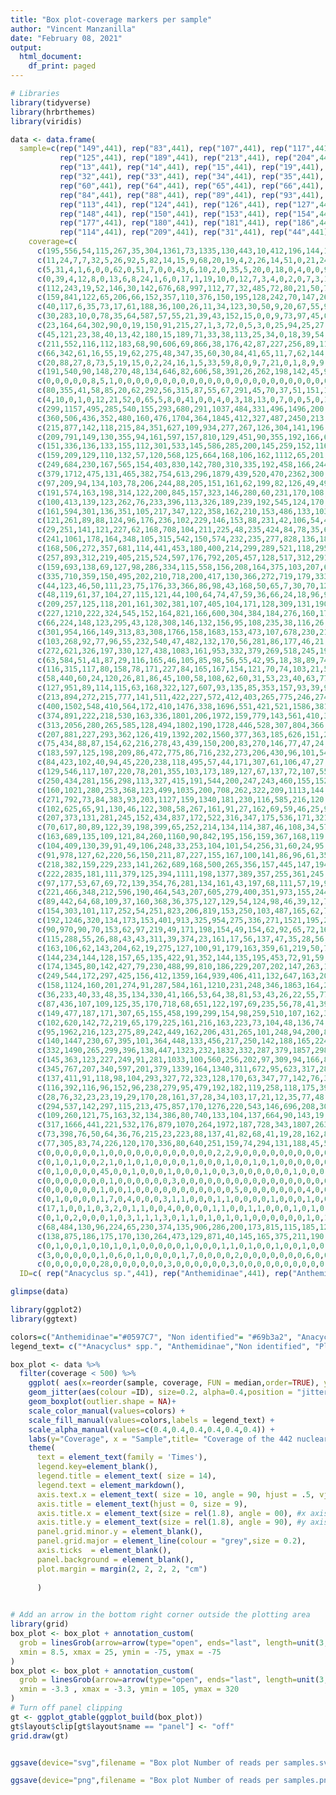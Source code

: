 ```yaml
---
title: "Box plot-coverage markers per sample"
author: "Vincent Manzanilla"
date: "February 08, 2021"
output:
  html_document:
    df_print: paged
---
```


```r
# Libraries
library(tidyverse)
library(hrbrthemes)
library(viridis)
```

```r
data <- data.frame(
  sample=c(rep("149",441), rep("83",441), rep("107",441), rep("117",441), rep("173",441), rep("174",441), rep("179",441), rep("203",441), rep("40",441), rep("59",441),
           rep("125",441), rep("189",441), rep("213",441), rep("204",441), rep("42",441), rep("53",441), rep("197",441), rep("24",441), rep("7",441), rep("8",441), rep("9",441), 
           rep("13",441), rep("14",441), rep("15",441), rep("19",441), rep("20",441), rep("21",441), rep("26",441), rep("27",441), rep("28",441), rep("29",441), rep("30",441), 
           rep("32",441), rep("33",441), rep("34",441), rep("35",441), rep("36",441), rep("37",441), rep("38",441), rep("43",441), rep("52",441), rep("54",441), rep("58",441),
           rep("60",441), rep("64",441), rep("65",441), rep("66",441), rep("68",441), rep("69",441), rep("76",441), rep("77",441), rep("78",441), rep("79",441), rep("82",441), 
           rep("84",441), rep("88",441), rep("89",441), rep("93",441), rep("100",441), rep("101",441), rep("102",441), rep("103",441), rep("106",441), rep("108",441), rep("112",441), 
           rep("113",441), rep("124",441), rep("126",441), rep("127",441), rep("130",441), rep("131",441), rep("132",441), rep("136",441), rep("137",441), rep("138",441), rep("141",441), 
           rep("148",441), rep("150",441), rep("153",441), rep("154",441), rep("155",441), rep("156",441), rep("160",441), rep("161",441), rep("162",441), rep("165",441), rep("172",441), 
           rep("177",441), rep("180",441), rep("181",441), rep("186",441), rep("196",441), rep("198",441), rep("202",441), rep("208",441), rep("210",441), rep("216",441), rep("39",441), 
           rep("114",441), rep("209",441), rep("31",441), rep("44",441), rep("90",441), rep("92",441), rep("116",441), rep("178",441), rep("184",441), rep("185",441), rep("215",441), rep("45",441)),
    coverage=c(
      c(195,556,54,115,267,35,304,1361,73,1335,130,443,10,412,196,144,148,45,83,598,410,137,297,73,87,218,40,522,21,339,25,658,132,29,130,32,227,214,1241,137,51,38,107,274,1759,126,76,58,595,161,562,522,14,363,326,128,134,2720,89,209,202,211,139,276,116,31,438,164,355,84,197,134,151,45,82,120,146,236,206,33,118,203,148,168,58,672,91,1125,266,664,188,35,50,93,21,1182,416,52,605,103,66,83,8,32,35,429,20,163,121,59,62,387,100,179,840,32,100,145,72,323,151,39,274,51,258,590,179,148,78,250,225,3,30,373,153,153,46,57,622,254,160,72,63,291,72,377,233,80,59,143,123,126,81,1319,79,237,499,60,331,39,18,1929,1255,106,285,50,179,212,650,93,488,310,55,245,224,404,193,457,163,114,200,135,389,110,399,32,339,238,40,21,70,285,586,120,138,1180,74,114,102,83,56,38,213,32,74,111,31,32,324,89,1011,225,92,202,296,357,203,365,512,384,171,100,275,5,142,517,16,503,212,404,240,81,193,46,85,24,226,104,68,203,57,110,43,347,967,516,46,92,89,163,112,1048,633,128,102,800,197,533,162,639,64,241,106,156,48,93,42,252,578,78,43,964,70,234,507,138,1991,1135,110,1669,374,323,14,83,120,35,91,87,50,111,131,90,30,157,72,777,63,90,165,306,1206,416,64,660,176,107,215,35,90,2642,134,217,380,330,246,335,151,70,38,77,147,135,759,29,77,152,23,53,115,103,450,0,51,144,92,103,80,60,228,524,22,260,223,184,82,235,106,98,332,279,42,341,147,195,662,38,322,75,750,77,174,197,20,64,593,513,163,445,476,519,848,83,142,78,122,120,805,78,127,350,100,213,157,235,38,41,231,20,111,239,65,59,373,24,449,35,107,139,79,41,205,157,1054,736,61,233,196,81,144,9,76,320,19,44,200,430,35,62,232,240,103,348,1714,85,453,774,82,317,160,44,571,278,197,237,127,1281,70,57,66,370,16),
      c(11,24,7,7,32,5,26,92,5,82,14,15,9,68,20,19,4,2,26,14,51,0,21,24,21,1,17,13,0,43,10,22,7,0,9,5,29,27,62,4,2,0,39,17,114,4,15,21,50,4,19,21,17,39,25,21,23,185,26,2,7,22,15,35,12,11,34,9,54,13,24,11,2,24,6,12,27,0,16,22,3,15,12,30,28,34,4,69,11,21,33,36,3,15,18,51,15,2,52,2,7,1,4,5,10,25,3,11,18,5,13,28,17,12,34,3,32,10,12,7,18,6,2,10,21,30,12,11,16,40,27,0,15,44,27,16,2,6,20,25,9,0,6,16,4,19,13,12,3,20,12,24,13,69,6,23,49,3,38,4,8,67,64,29,13,20,17,13,60,12,66,9,9,15,10,21,8,19,9,14,11,7,35,9,25,8,17,7,0,0,9,17,22,6,5,58,27,4,8,5,0,2,30,10,3,10,2,2,26,0,92,19,17,40,57,14,9,32,29,29,28,4,14,6,16,20,3,27,10,28,25,17,21,12,5,3,4,11,26,8,9,20,4,39,64,34,18,9,11,15,7,47,37,15,11,44,10,40,23,6,16,13,9,6,7,7,8,15,24,16,12,20,0,6,13,21,123,94,21,194,44,27,10,11,2,0,23,6,9,6,8,29,4,18,23,66,3,12,10,9,107,11,6,30,17,16,19,14,13,211,7,19,21,12,18,17,15,5,5,8,14,9,27,10,14,18,1,2,7,18,26,14,23,11,22,19,7,2,5,34,3,5,20,10,10,15,3,0,27,18,14,31,26,15,38,12,33,0,41,25,18,20,0,0,82,43,18,4,23,12,18,16,20,4,13,10,49,3,16,50,15,16,15,29,6,9,13,2,13,15,13,17,28,12,25,4,6,9,12,4,37,5,72,21,17,14,10,9,20,6,8,27,2,10,12,34,12,4,58,16,6,15,38,3,58,16,14,24,24,10,32,10,5,28,14,87,13,17,1,32,10),
      c(5,31,4,1,6,0,0,62,0,51,7,0,0,43,6,10,2,0,35,5,20,0,18,0,4,0,0,9,0,37,11,6,2,11,10,0,28,10,31,21,0,0,13,5,70,8,10,0,52,15,10,10,11,19,0,1,26,82,1,4,17,0,30,23,9,0,13,6,11,12,7,0,9,14,0,8,4,12,8,20,1,23,5,5,0,29,0,49,7,22,7,18,0,13,9,44,15,6,17,7,19,2,14,0,0,24,6,7,10,8,8,0,7,23,10,8,16,5,6,11,3,0,3,0,2,28,5,6,0,29,13,0,5,9,7,21,1,5,20,9,0,6,7,14,5,7,6,0,11,9,2,2,9,53,3,5,23,2,29,0,6,47,33,11,16,7,7,0,27,23,21,23,0,21,6,30,3,7,6,4,5,0,10,0,19,20,9,10,0,7,0,18,8,0,0,22,51,3,0,7,2,4,6,15,9,4,5,6,0,0,73,15,11,8,19,33,17,2,23,10,14,5,18,0,7,8,18,4,1,13,29,10,12,7,16,4,16,12,10,9,0,9,0,49,36,9,9,6,6,26,5,34,30,18,4,40,9,17,13,7,0,0,21,14,0,17,18,12,14,1,6,16,0,0,0,14,61,30,15,83,26,17,4,7,3,2,8,6,6,3,5,16,0,14,14,61,2,16,25,10,40,10,4,31,1,4,14,0,16,178,2,10,16,1,10,0,7,0,10,12,7,10,22,0,7,10,5,8,0,8,16,4,1,11,14,11,0,0,0,7,6,4,6,8,9,5,6,4,26,2,0,16,8,24,8,5,14,4,45,11,13,0,0,0,45,15,5,15,0,14,27,0,15,0,12,10,5,8,3,44,12,10,3,10,0,26,12,6,26,14,10,11,17,5,24,0,0,12,6,7,16,5,31,18,3,0,28,12,6,0,0,14,0,11,12,14,0,8,28,9,0,3,49,10,14,34,5,7,9,0,29,5,15,14,11,72,26,3,8,9,1),
      c(0,39,4,12,8,0,13,6,8,24,1,6,0,17,1,19,10,0,12,7,3,4,0,2,0,7,3,1,0,18,3,6,8,7,5,5,0,14,6,3,2,0,0,0,8,0,3,14,17,6,3,22,0,16,7,0,8,8,14,11,4,4,0,35,2,0,10,1,24,11,10,20,0,8,6,7,4,7,34,3,4,6,3,7,13,7,5,10,21,28,10,4,10,3,3,22,13,5,11,6,7,8,0,4,0,16,0,0,3,1,0,15,4,9,12,7,15,9,8,0,10,18,2,10,9,19,0,5,3,4,4,0,8,7,4,14,4,13,19,21,3,6,5,5,5,4,8,3,1,13,14,14,5,22,8,6,9,0,13,0,1,10,8,4,21,20,3,4,14,5,11,17,4,4,16,15,0,6,10,4,9,7,21,4,4,29,15,5,0,3,0,21,5,6,3,8,10,10,6,4,1,0,0,13,8,1,4,11,9,2,8,8,8,14,13,10,15,22,0,5,4,6,6,4,8,6,4,2,3,0,11,4,10,2,0,13,9,4,5,2,2,7,0,13,29,16,13,0,0,13,0,12,3,4,10,23,7,11,6,11,6,0,3,12,6,3,2,5,10,25,5,22,0,0,7,15,18,5,5,31,2,3,0,5,4,0,13,0,11,1,1,4,2,9,6,35,1,8,17,1,15,16,3,8,2,0,7,11,3,133,3,14,9,8,8,4,0,6,2,13,5,19,3,0,4,13,4,2,6,12,11,11,15,9,11,1,5,4,9,0,3,0,3,3,3,4,4,0,17,7,5,7,9,17,13,3,10,3,12,6,4,10,5,0,8,20,1,11,6,4,9,5,6,0,12,0,5,12,1,3,13,4,14,18,4,2,16,1,12,1,2,6,4,6,3,4,2,0,3,6,18,5,14,2,10,0,4,4,13,1,2,2,4,9,0,9,11,7,31,13,6,13,6,12,40,8,4,7,4,0,3,6,7,7,7,11,0,1,4,6,0),
      c(112,243,19,52,146,30,142,676,68,997,112,77,32,485,72,80,21,50,74,243,210,46,57,28,24,33,30,77,15,101,0,232,48,15,59,31,184,160,483,82,15,8,40,138,703,17,41,59,312,77,311,139,0,190,101,73,34,1484,117,115,114,138,94,123,34,45,162,44,341,32,166,57,63,28,18,37,32,55,95,34,158,71,50,72,61,188,20,716,65,282,108,63,61,7,14,441,228,18,131,69,90,35,41,23,2,125,22,43,150,11,23,115,63,50,228,33,179,58,22,108,53,14,95,34,38,190,73,31,53,182,135,12,27,187,86,91,24,38,168,163,118,43,18,90,23,133,47,19,42,44,32,68,33,420,21,91,365,11,215,18,18,802,371,75,186,51,36,65,354,42,211,66,26,112,99,249,40,106,75,74,33,37,159,50,111,49,104,75,18,16,42,140,77,72,40,325,34,59,51,36,12,22,82,52,37,55,28,16,229,3,671,119,82,86,161,129,72,310,146,97,38,82,89,8,51,141,7,140,91,223,123,62,192,36,46,28,65,41,63,112,16,43,39,300,256,210,18,22,0,71,51,281,164,20,29,160,110,125,77,87,39,48,115,71,18,46,53,92,119,85,32,187,32,49,203,83,379,290,67,1066,158,98,29,97,14,31,75,26,35,51,82,36,23,67,62,311,37,41,104,92,691,163,74,194,40,36,1,14,80,1103,54,124,117,73,141,99,67,51,23,90,50,36,202,14,56,165,17,29,43,64,116,58,49,36,54,60,56,21,41,199,23,67,121,52,55,178,21,131,227,90,18,133,77,131,284,19,146,84,346,77,74,82,12,17,217,131,80,107,192,99,145,46,68,56,62,48,345,31,39,144,56,88,54,123,34,22,57,21,89,114,49,69,192,11,99,33,60,23,53,9,199,71,609,135,35,77,86,13,95,14,41,90,32,69,65,142,25,26,303,56,62,85,664,41,199,115,42,180,101,45,164,80,62,186,45,430,67,53,48,128,26),
      c(159,841,122,65,206,66,152,357,110,376,150,195,128,242,70,147,26,47,156,237,258,69,91,115,123,70,15,134,58,251,121,221,39,79,159,88,87,258,999,161,23,83,154,283,490,33,38,105,171,170,257,183,51,164,136,68,97,996,104,96,66,137,83,289,71,62,161,157,249,155,236,142,39,140,249,131,48,153,164,78,87,113,80,110,88,315,129,597,102,286,143,146,30,100,37,228,187,106,474,109,158,60,50,48,39,236,31,175,144,73,90,202,44,140,211,85,274,173,67,113,124,36,202,127,131,369,133,32,58,247,168,75,21,248,144,172,60,56,213,171,158,67,22,124,82,201,138,64,44,83,196,149,69,634,64,77,268,87,113,10,69,799,392,223,157,71,165,109,346,192,199,172,89,198,278,224,58,170,117,99,139,79,172,44,296,87,370,116,29,79,64,199,194,104,59,221,247,105,51,79,28,26,225,153,76,76,48,68,136,38,310,200,64,74,297,233,110,196,140,115,75,61,199,31,123,153,50,189,88,146,117,97,161,49,86,129,95,145,274,84,67,132,39,173,438,319,105,40,59,250,71,577,144,178,55,253,105,314,172,278,112,210,152,113,35,116,82,134,474,93,61,327,43,93,287,127,828,317,134,663,121,90,74,117,49,80,192,89,70,126,67,138,71,96,82,301,68,139,130,120,481,161,73,288,90,88,121,115,279,1329,140,178,219,146,134,184,78,133,66,93,106,124,160,25,63,146,72,64,110,249,138,74,86,51,95,112,70,37,126,138,71,145,133,94,148,108,93,188,357,134,52,255,147,179,225,52,209,98,256,122,101,114,88,34,337,246,125,65,177,200,464,103,101,77,147,102,190,109,132,182,94,98,120,192,70,85,113,42,136,128,89,91,271,139,149,50,76,96,100,63,250,62,470,269,75,70,168,118,65,51,54,151,47,86,69,261,108,106,198,151,81,232,427,90,699,319,70,210,125,56,222,109,80,180,70,368,85,131,136,194,47),
      c(40,117,6,35,73,17,61,188,36,100,26,11,34,123,30,50,9,20,67,55,93,15,17,52,33,26,15,18,31,178,7,59,16,4,47,16,51,80,120,8,27,40,33,34,160,0,10,44,56,35,60,84,42,64,24,45,39,348,84,31,43,45,67,89,8,18,50,9,163,65,36,23,0,38,13,24,25,40,77,27,41,25,37,38,37,77,13,147,20,111,88,48,32,39,29,129,104,17,142,25,97,50,33,22,9,88,17,35,102,16,32,45,17,46,88,38,107,111,29,41,9,18,6,28,47,112,43,17,50,108,39,26,27,72,57,34,10,24,87,49,45,23,10,24,8,63,29,16,20,41,54,63,18,199,8,62,91,5,93,1,29,143,134,47,33,23,29,48,150,98,188,55,25,90,59,71,7,41,70,37,50,19,105,26,104,41,90,40,10,24,12,83,21,47,13,156,58,36,5,36,24,23,43,58,14,20,10,14,99,17,169,44,26,61,98,66,40,113,31,66,43,17,58,27,19,23,25,68,32,61,61,19,89,26,26,21,27,45,47,50,14,25,18,165,198,69,20,25,20,65,29,200,62,25,14,86,43,40,39,50,44,44,35,35,4,63,53,32,148,44,5,64,17,35,77,70,171,164,57,317,53,54,29,53,23,17,34,26,29,25,44,45,9,26,23,182,29,50,91,14,242,48,12,80,35,30,18,36,47,609,39,91,42,34,31,20,25,18,33,58,12,51,123,11,32,44,15,13,29,51,48,18,32,3,30,21,7,25,34,49,11,34,58,14,34,72,35,25,145,27,15,104,64,49,85,37,62,29,160,39,38,52,19,20,145,65,60,11,53,50,54,33,27,3,70,43,129,27,23,65,46,40,81,56,27,41,41,13,48,41,31,36,102,19,59,13,11,28,12,17,135,19,185,44,28,17,74,35,70,23,10,42,16,40,21,76,35,10,129,26,10,68,200,57,84,76,38,38,13,15,85,64,10,27,10,226,44,37,20,92,11),
      c(30,283,10,0,78,35,64,587,57,55,21,39,43,152,15,0,0,9,73,97,45,0,29,22,28,71,18,17,13,121,29,41,24,0,5,39,30,41,200,94,12,18,11,25,102,11,22,47,44,0,52,55,21,19,50,7,0,416,21,26,7,70,64,58,0,25,71,69,81,37,0,28,29,21,67,11,51,5,68,7,53,37,16,63,50,71,20,120,40,71,42,22,15,8,16,180,154,8,186,0,47,0,10,0,31,62,25,11,37,52,24,30,19,7,60,8,84,22,13,43,35,5,49,1,75,84,4,10,19,29,57,0,6,96,38,21,23,9,119,29,16,18,7,26,12,50,17,10,30,24,33,31,37,91,9,61,69,12,37,19,39,126,98,26,44,30,40,23,122,63,88,43,0,54,24,29,23,51,78,8,51,15,118,25,55,21,26,23,4,32,20,104,34,15,10,318,26,44,0,16,10,12,28,61,9,25,13,10,42,0,252,53,66,31,7,86,25,99,87,40,66,13,23,1,30,42,0,40,11,33,39,9,27,8,21,15,12,14,39,56,7,14,8,67,137,51,15,8,53,14,16,133,64,55,26,67,20,68,98,33,16,66,11,22,7,35,24,86,70,118,18,82,17,22,106,47,136,123,37,301,41,56,18,55,33,33,51,11,13,13,17,26,31,40,16,190,3,20,36,31,99,50,14,68,16,52,67,22,41,410,44,43,24,23,18,21,21,2,25,84,0,31,102,5,51,50,40,22,5,52,146,19,24,2,46,21,9,23,41,22,12,43,32,58,46,13,29,49,85,70,3,60,80,51,106,15,44,17,105,17,30,10,37,6,126,77,30,23,21,82,70,25,35,14,17,18,134,17,37,33,16,39,76,13,16,49,27,22,60,30,5,17,90,21,63,25,23,47,3,16,132,27,65,135,22,38,45,54,30,17,21,65,21,18,10,106,13,29,56,33,24,0,171,15,138,203,14,70,38,15,30,21,29,36,12,222,85,37,24,69,0),
      c(23,164,64,302,90,0,19,150,91,215,27,1,3,72,0,5,3,0,25,94,25,27,0,102,10,92,391,29,97,4,21,10,55,135,115,282,20,143,0,30,105,15,0,3,35,27,100,65,97,148,39,128,24,16,76,0,187,41,81,57,5,55,138,110,32,0,17,282,135,133,136,49,0,0,24,63,155,27,69,37,78,157,26,8,15,147,16,4,0,76,11,96,197,43,51,116,42,142,135,591,354,0,0,30,113,35,93,160,25,49,26,101,7,55,117,160,265,139,133,48,20,48,3,61,182,4,79,26,68,156,328,25,235,5,17,35,55,55,79,35,220,20,4,24,39,7,5,88,15,349,90,18,87,153,4,28,9,20,1,19,38,65,37,73,2523,97,93,120,70,124,4,313,29,30,11,193,26,77,4,9,7,49,4,0,36,19,14,78,37,39,18,291,37,32,62,30,15,161,38,81,96,24,89,11,34,40,35,15,308,22,47,352,285,73,5,48,26,277,85,50,69,39,168,54,21,306,49,65,41,24,158,45,199,36,37,195,4,229,96,6,138,12,126,1321,52,255,106,29,24,127,109,21,110,109,55,9,20,4,164,4,158,7,120,107,24,37,95,14,38,102,13,984,144,0,131,33,37,75,194,380,16,4,82,187,6,3,265,13,65,26,37,31,169,40,57,46,12,9,164,28,24,3,161,125,24,18,2,20,131,1420,36,20,66,44,123,8,34,75,9,111,38,49,8,18,94,40,91,17,5,114,354,5,193,74,26,113,126,140,16,105,151,27,0,80,38,212,0,95,16,18,85,3,152,34,44,88,47,6,211,94,61,5,35,52,82,7,74,45,48,22,152,10,66,49,90,1,32,59,14,5,34,44,68,113,63,41,38,80,86,58,79,8,236,3,19,0,3,57,14,152,60,53,163,11,23,0,12,275,64,43,3,13,98,2,35,23,183,8,37,49,13,97,25,4,242,105,138,0,38,10,164,8,131,21,83,3,258,69,132,140,19),
      c(45,121,23,38,40,13,42,180,15,189,71,33,38,113,25,34,0,18,39,54,58,17,25,24,19,22,21,41,13,92,7,12,9,2,27,38,75,98,163,19,5,11,25,17,278,3,11,27,111,33,58,67,11,45,45,9,45,266,56,22,23,41,50,74,19,19,44,22,120,39,35,33,27,52,0,32,32,43,59,28,35,37,40,12,45,56,9,139,43,77,88,52,28,20,10,109,76,11,106,32,23,9,11,14,7,80,15,45,27,9,21,45,31,30,73,22,95,29,31,45,26,18,9,30,18,65,32,6,35,59,68,19,13,53,53,46,23,16,75,53,35,22,14,39,14,22,6,15,16,42,39,39,33,163,24,26,103,0,74,10,19,96,163,33,55,29,39,42,160,51,163,32,31,94,66,67,39,32,33,5,31,13,82,27,67,58,68,17,7,12,15,57,45,23,11,134,54,19,10,14,19,17,75,43,10,3,11,14,38,2,310,61,24,35,72,52,41,74,27,78,21,5,17,12,45,20,16,89,32,66,34,5,64,21,15,11,34,39,33,64,7,18,10,112,163,107,15,4,4,55,15,106,60,26,14,70,42,63,48,69,26,28,50,34,10,27,21,33,64,30,17,46,9,15,74,50,195,162,56,408,17,23,25,23,4,27,36,30,3,20,34,25,1,21,42,117,21,22,52,27,198,25,36,62,27,13,16,17,35,551,36,42,55,42,28,40,30,34,6,24,24,37,104,9,25,37,3,28,60,28,26,21,17,27,54,21,14,26,6,51,21,23,33,32,40,51,30,15,98,63,15,55,24,39,67,14,45,4,111,41,21,36,11,13,145,79,19,15,55,49,99,36,17,10,35,30,131,30,33,107,29,35,25,58,17,42,20,12,59,39,5,17,127,16,46,11,28,23,14,16,43,22,113,22,20,22,37,17,39,15,21,43,7,25,21,101,25,17,151,17,14,40,137,33,63,50,22,88,28,20,80,32,30,65,32,158,33,15,9,88,8),
      c(211,552,116,112,183,68,90,606,69,866,38,176,42,87,227,256,89,11,31,238,217,83,96,44,104,94,34,238,9,407,46,186,67,44,185,22,94,161,1277,98,60,25,167,277,861,49,20,52,217,11,465,232,62,167,177,121,182,1287,240,32,110,133,94,343,28,163,267,77,367,144,221,82,77,85,64,129,68,133,174,78,110,180,107,169,105,371,88,927,89,248,112,152,50,25,105,294,82,69,470,21,63,89,38,19,38,296,4,67,175,70,70,222,33,139,348,16,251,40,69,178,136,28,160,92,87,339,174,94,56,101,138,27,23,388,277,219,26,66,432,215,67,37,49,197,50,271,160,47,158,52,96,115,91,800,51,93,421,25,136,32,59,1029,759,191,203,46,129,105,585,148,128,207,87,193,259,172,88,199,139,125,108,95,245,62,312,85,302,161,19,43,80,180,248,151,78,589,92,243,90,93,47,43,264,166,64,83,41,52,122,52,884,155,60,125,325,228,138,214,169,135,58,96,152,20,72,159,48,353,104,269,75,74,105,57,180,59,102,23,87,168,51,174,51,82,633,399,18,75,113,71,121,852,283,139,100,507,142,370,113,399,79,196,152,117,68,71,87,163,540,115,31,323,20,100,237,61,1237,345,181,789,121,160,15,68,68,39,54,53,86,53,10,98,3,151,71,786,51,162,214,140,793,326,9,313,172,51,183,17,76,1425,112,140,302,312,125,216,100,117,53,43,159,113,491,24,39,151,39,71,61,93,264,134,42,68,59,120,105,32,129,194,30,153,120,167,90,103,88,120,405,156,75,204,88,164,226,35,326,112,265,82,142,208,55,44,330,256,93,81,342,267,579,81,121,76,181,156,142,102,222,178,106,271,165,137,19,23,177,31,114,160,47,127,184,31,179,1,111,77,32,37,247,67,594,431,27,140,110,119,81,42,51,269,34,43,111,477,27,39,82,137,80,242,756,103,576,530,71,272,158,62,305,181,158,343,197,667,69,118,82,103,25),
      c(66,342,61,16,55,19,62,275,48,347,35,60,30,84,41,65,11,7,62,144,127,69,164,31,33,40,0,116,18,189,19,148,53,32,69,6,46,109,1103,35,42,24,67,201,466,59,28,46,137,19,285,158,8,64,106,51,74,802,71,44,74,56,51,151,30,49,176,72,132,78,103,42,45,53,53,34,64,70,136,58,40,69,41,65,52,165,75,534,94,210,62,56,60,55,19,139,63,40,430,8,57,57,40,10,33,190,6,143,68,52,90,140,24,90,319,16,129,54,31,69,99,12,77,80,69,186,92,42,53,63,78,23,19,153,126,166,19,39,109,119,50,38,6,135,34,185,72,28,52,25,51,81,37,391,37,37,168,65,68,32,16,406,263,102,139,10,137,83,346,39,105,112,34,80,178,94,55,110,48,33,75,58,82,23,163,45,162,199,57,33,81,95,128,127,53,277,68,107,46,50,23,16,81,60,37,8,40,53,36,32,237,56,30,17,323,304,90,125,67,27,31,55,133,30,52,82,5,281,50,137,22,33,37,20,55,26,73,21,43,55,13,55,10,46,238,308,20,26,24,56,42,447,101,63,20,299,80,256,67,306,29,167,82,140,26,97,35,108,347,61,25,185,15,72,130,87,852,163,67,372,39,62,19,54,48,19,83,36,46,63,14,75,3,50,45,153,38,85,86,86,391,99,8,120,103,30,72,22,49,1030,71,123,197,100,66,109,289,88,33,27,36,57,149,17,39,64,27,35,29,70,140,62,32,41,45,51,50,18,84,105,19,88,92,51,101,71,111,90,126,74,22,169,42,74,121,7,142,48,161,60,69,93,15,22,185,172,98,27,217,115,297,68,55,73,74,57,85,28,83,77,76,114,95,96,10,6,110,21,39,101,47,62,76,19,83,25,53,26,32,14,154,37,315,144,21,89,56,46,53,32,28,88,17,32,57,225,35,16,69,89,41,127,371,50,332,175,37,139,91,10,130,83,66,289,36,281,24,71,69,77,24),
      c(20,88,27,8,73,5,19,15,0,2,24,16,1,5,33,59,8,0,9,7,21,0,1,8,9,9,10,5,43,5,16,0,8,0,15,36,18,51,2,29,0,0,12,13,74,0,7,1,62,11,6,43,7,1,18,0,12,47,9,12,26,8,5,42,9,3,0,14,43,7,8,7,6,0,6,0,0,17,35,61,18,0,11,13,17,21,2,1,6,6,21,6,5,35,8,25,66,6,30,51,9,10,5,20,23,28,34,4,4,1,1,42,1,30,21,6,20,22,19,4,28,0,4,10,13,22,3,4,45,4,13,16,32,31,4,21,0,2,19,22,13,0,0,1,8,8,15,18,16,0,16,11,0,36,22,14,1,4,5,3,8,17,15,16,27,24,28,22,21,12,19,16,4,21,23,12,8,24,13,5,0,46,8,6,12,27,36,14,15,3,12,69,23,11,11,32,36,32,8,0,9,17,25,46,9,0,11,22,7,4,74,16,25,17,10,20,18,13,31,20,20,14,4,6,14,5,17,4,20,15,41,20,37,13,14,24,4,50,25,8,10,0,10,54,7,18,24,4,14,78,10,4,7,36,24,11,10,17,27,26,11,8,20,26,12,5,20,6,10,10,0,36,9,0,11,13,20,39,22,89,3,8,9,23,0,8,17,32,10,17,3,30,10,47,30,19,14,21,4,21,5,12,17,36,25,17,14,8,27,164,14,7,19,23,1,16,38,7,0,58,9,23,23,10,25,14,5,1,9,16,33,18,40,7,19,9,21,4,25,17,44,7,4,21,12,23,13,7,25,0,5,38,10,10,12,0,36,17,18,32,9,0,9,31,23,19,22,2,10,4,40,37,7,8,14,15,34,26,15,16,13,34,6,24,31,25,14,3,8,4,11,20,13,21,1,7,14,41,17,26,40,12,34,9,39,10,15,8,28,5,8,18,3,9,0,0,43,1,35,15,14,41,13,7,29,61,0,3,11,3,22,12,14,4,1,8,17,35,14,12,3),
      c(191,540,90,148,270,48,134,646,82,606,58,391,26,262,198,142,45,97,52,228,291,51,113,41,81,100,21,273,19,296,29,246,105,23,154,67,195,171,861,94,65,43,145,217,694,37,92,40,258,24,303,400,30,235,93,100,116,1145,204,70,124,135,153,344,122,65,210,200,304,147,95,57,69,110,125,99,144,188,185,90,74,107,75,150,87,275,98,383,163,347,179,112,136,97,85,358,241,20,554,36,80,95,49,5,30,433,27,107,121,68,98,267,18,155,283,39,121,57,73,223,71,21,225,147,102,502,135,132,133,134,94,17,75,343,193,191,74,79,510,307,59,95,64,113,38,242,103,125,42,49,46,224,126,947,70,142,181,112,186,21,95,708,609,144,183,50,122,131,360,207,205,297,72,326,228,201,86,178,170,73,132,119,286,115,264,85,249,112,70,45,102,201,352,113,61,788,78,95,59,68,34,41,228,140,109,76,18,78,133,39,716,128,93,71,187,476,178,193,266,169,70,83,112,31,109,290,4,312,139,252,111,81,177,57,134,68,174,32,125,168,44,130,17,139,618,361,72,36,136,120,134,1082,280,50,72,459,164,352,176,307,132,223,138,112,20,100,185,223,389,115,74,430,38,215,198,151,1083,452,138,852,230,140,32,110,85,64,165,130,56,86,72,102,22,185,44,462,63,165,208,165,605,175,17,618,124,68,232,32,45,1560,93,222,212,191,77,230,190,89,43,123,117,136,334,35,75,154,63,25,65,78,183,42,100,83,84,145,95,25,137,223,28,132,127,168,117,201,111,124,341,196,61,294,192,207,239,43,301,122,336,109,177,151,28,62,309,372,92,123,308,232,448,100,147,72,118,80,254,95,116,183,122,313,223,98,37,25,238,50,194,184,54,134,141,70,130,64,129,96,65,76,272,100,335,600,63,121,81,111,51,84,81,247,48,80,66,461,71,109,62,147,94,331,459,90,242,676,39,150,193,70,296,129,159,209,63,453,82,85,89,173,8),
      c(0,0,0,0,0,8,5,1,0,0,0,0,0,0,0,0,0,0,0,0,0,0,0,0,0,0,0,0,0,0,0,0,0,0,0,0,0,0,0,0,0,0,0,0,0,0,0,0,0,0,1,0,0,0,0,0,0,0,0,0,0,0,0,0,0,0,0,0,0,0,0,0,0,0,0,0,0,0,0,0,0,0,0,0,0,0,4,0,0,0,0,0,0,0,0,1,0,0,0,0,0,0,0,0,0,0,0,0,0,0,0,0,0,0,0,8,0,0,0,0,0,0,0,0,6,1,0,0,0,0,13,0,0,0,0,0,0,0,0,0,1,0,0,0,0,0,0,0,0,5,0,0,0,0,0,0,0,0,0,0,0,1,0,0,0,0,0,0,0,0,0,0,0,0,0,0,0,4,0,0,0,0,0,0,0,0,0,0,0,0,0,1,0,0,0,1,1,1,0,0,0,0,0,0,0,0,0,0,0,0,0,0,0,0,0,0,0,19,0,0,0,0,0,0,0,0,0,0,0,0,0,0,0,0,0,0,0,0,0,0,0,0,0,1,0,0,5,0,1,1,0,0,0,0,0,0,0,0,0,0,0,0,0,0,0,0,0,0,0,0,0,0,0,0,0,0,1,1,0,0,0,0,0,0,0,0,0,0,0,0,0,0,0,0,0,0,0,0,0,0,0,0,1,0,0,0,0,0,8,3,0,0,0,5,0,0,0,0,0,7,0,0,0,0,0,0,0,0,0,0,0,0,0,0,0,0,0,0,0,0,0,0,0,0,1,0,0,0,0,0,0,0,0,0,0,0,0,0,0,1,1,0,0,0,1,0,0,0,0,0,0,0,0,0,0,0,11,0,0,0,0,0,0,0,5,0,0,0,0,0,0,0,0,0,2,0,0,0,0,0,0,2,0,0,0,0,0,0,0,0,2,0,0,0,0,0,0,0,4,0,4,0,7,0,0,0,0,0,0,0,0,0,0,0,0,0,0,0,0,0,0),
      c(80,355,41,58,85,20,62,292,56,315,87,55,67,291,45,70,37,51,151,111,135,31,86,76,16,21,25,71,30,134,14,119,24,13,73,49,65,124,205,46,9,27,80,81,288,12,49,66,148,50,78,89,39,112,59,36,99,505,95,52,67,93,128,220,35,29,89,84,243,80,90,63,27,47,13,39,44,52,82,36,84,82,61,63,97,148,56,271,77,88,59,94,71,24,34,201,139,38,147,31,90,32,25,21,14,133,16,64,119,44,83,78,34,34,144,35,147,61,46,43,69,24,79,43,52,162,88,27,77,86,80,12,50,95,84,88,68,40,135,90,78,49,13,58,34,83,21,51,36,30,43,65,37,205,42,83,173,17,196,23,39,268,288,122,114,74,86,84,175,76,174,86,69,129,82,194,51,60,50,57,134,61,174,65,149,119,156,62,24,37,39,196,80,50,22,270,109,56,31,43,17,24,72,38,39,14,13,24,85,37,355,93,48,78,129,134,88,128,112,100,32,43,59,43,60,59,9,71,63,111,103,44,108,42,30,42,48,41,82,85,27,53,39,204,211,119,30,9,20,78,80,229,111,79,12,214,34,85,68,76,71,67,65,39,35,62,78,96,123,59,23,144,23,37,53,93,192,249,112,705,97,74,37,76,43,24,68,43,41,39,62,35,33,86,93,215,36,67,130,67,330,101,54,129,44,26,66,27,64,1273,68,109,118,93,79,77,84,45,44,73,31,63,138,29,50,41,11,16,61,73,187,96,71,27,68,64,35,26,45,67,19,64,90,66,52,105,47,45,197,151,15,131,110,72,125,16,117,57,170,72,69,60,22,26,187,112,43,40,122,31,139,57,64,42,77,31,178,38,111,135,46,86,53,83,42,33,90,41,74,58,46,58,146,47,75,26,80,29,46,25,129,47,240,164,28,62,38,53,102,20,39,88,29,46,23,132,44,35,173,79,51,80,216,45,222,131,34,138,81,28,142,82,49,48,41,205,90,70,28,138,39),
      c(4,10,0,1,0,12,21,52,0,65,5,8,0,41,0,0,4,0,3,18,13,0,7,0,0,5,0,14,0,15,0,10,0,0,3,0,10,22,7,5,0,1,1,20,31,0,10,0,25,2,4,7,0,8,1,9,2,151,6,0,11,9,1,1,0,0,9,0,38,0,7,5,5,0,0,0,5,7,0,0,15,2,4,14,3,14,0,25,13,27,2,9,0,0,0,57,8,0,11,3,0,6,0,0,0,13,0,0,0,0,0,4,0,1,13,5,2,0,0,15,1,0,13,7,7,10,4,0,0,8,13,0,0,8,8,0,3,6,8,16,2,0,1,13,0,5,0,1,0,11,7,0,0,33,0,7,37,0,12,0,6,72,41,5,5,4,2,9,12,2,24,1,0,11,4,13,0,14,6,9,5,0,9,4,4,0,6,5,3,0,4,2,3,7,0,34,1,1,11,7,0,0,5,0,0,1,2,1,12,0,41,14,7,0,4,10,6,20,17,16,0,4,2,0,6,13,0,3,12,23,5,7,12,6,0,0,9,7,6,4,0,0,7,15,11,11,0,0,0,2,0,16,8,1,1,33,1,8,2,0,1,9,7,5,0,0,7,3,18,1,0,7,5,5,12,9,44,49,3,78,6,2,1,5,0,0,0,0,0,7,4,8,0,5,6,16,0,7,41,4,54,11,8,12,0,3,6,0,0,67,5,8,13,13,3,6,8,1,0,3,1,0,7,0,8,5,0,0,1,4,6,0,8,0,1,4,0,4,5,15,0,6,2,0,1,12,1,4,14,14,4,6,3,18,17,0,0,10,53,1,8,2,0,0,14,7,2,1,6,10,4,7,0,0,7,1,38,0,4,15,1,0,0,13,0,0,1,0,6,2,1,0,4,0,6,0,4,3,0,4,6,6,51,14,3,10,1,0,0,0,0,10,5,4,6,7,0,0,16,4,0,3,94,1,3,2,0,12,2,0,19,5,0,3,6,60,5,1,1,14,0),
      c(299,1157,495,285,540,155,293,680,291,1037,484,331,496,1496,200,286,126,333,1461,393,255,292,273,355,179,389,335,238,266,629,146,234,291,312,255,355,390,612,489,313,220,345,286,146,468,113,568,374,428,219,236,313,219,520,512,182,434,951,426,328,241,440,553,1124,154,179,152,520,1553,1012,189,236,171,303,299,184,204,187,712,378,478,361,188,307,369,904,165,511,265,695,381,325,404,461,255,565,674,312,921,539,992,195,376,299,308,585,268,289,461,336,238,551,131,353,499,411,1376,412,451,175,285,226,260,258,258,729,386,174,500,484,509,431,374,386,445,413,379,82,691,445,205,197,133,243,102,348,217,598,258,497,500,552,230,746,146,248,480,197,1537,306,368,580,561,388,1225,243,202,400,566,693,530,335,319,996,601,587,181,280,411,244,395,202,894,300,400,759,502,149,127,229,335,2085,425,420,309,644,556,328,167,118,148,257,364,473,216,188,180,314,225,168,1802,614,595,898,820,696,383,806,264,429,178,246,612,445,225,182,299,326,263,338,288,283,929,304,142,444,141,494,461,210,148,260,332,1697,720,571,313,145,228,1092,246,790,447,432,222,445,195,293,473,445,381,234,308,213,190,438,531,375,470,871,299,924,165,229,221,962,642,420,493,1021,311,163,262,655,155,311,655,258,280,223,157,227,315,351,361,760,260,271,806,303,840,342,244,552,331,177,339,418,374,6632,330,629,366,319,220,255,380,214,166,516,185,443,424,234,377,294,161,139,267,680,410,305,580,184,422,309,308,261,410,273,464,143,415,293,436,486,149,241,1352,232,305,578,387,360,288,253,445,256,305,825,534,273,245,556,456,433,548,329,388,330,535,324,266,279,379,225,422,417,391,603,216,274,296,692,342,379,565,327,507,437,359,350,637,493,248,174,318,393,180,377,516,292,718,1144,320,211,379,614,492,239,187,266,173,532,152,370,837,205,1352,451,250,392,318,311,1395,1297,239,393,445,316,460,360,318,303,236,545,575,252,474,605,282),
      c(360,506,436,352,480,160,476,1704,364,1845,412,327,487,2450,213,303,166,181,562,572,805,306,174,359,151,184,198,447,191,733,79,378,185,177,307,505,462,749,1091,421,102,240,140,357,2505,105,277,342,732,322,472,630,201,464,608,326,436,2929,316,305,281,648,485,803,206,221,490,323,1519,548,564,213,159,304,97,326,233,403,712,255,526,337,244,560,475,905,249,1294,659,692,453,369,264,391,194,1000,644,312,639,530,665,228,206,271,254,1106,166,266,501,190,145,576,355,350,651,193,882,690,308,302,174,65,294,252,196,1082,475,114,419,745,706,234,287,594,514,201,277,236,1226,464,304,127,52,419,144,441,233,148,168,581,594,268,97,1295,225,305,1306,69,1247,213,186,1874,1108,654,459,302,231,295,761,514,1373,475,176,803,493,668,159,390,387,240,461,218,629,205,707,664,575,201,139,189,159,1017,299,222,294,1029,670,330,190,295,133,150,682,459,165,203,151,231,491,118,1800,689,523,831,1008,401,515,1441,315,292,251,208,636,333,390,311,70,304,226,421,264,245,963,276,189,195,223,430,626,456,84,347,196,1093,1295,841,213,88,269,924,182,1397,691,311,170,1011,342,570,568,429,471,323,436,362,250,425,334,293,596,479,335,895,162,207,636,730,1402,1474,532,2691,376,328,202,377,146,185,319,243,166,230,258,461,177,271,683,1101,165,434,1133,440,2149,361,339,720,371,264,312,374,369,6059,375,579,369,333,428,227,256,350,199,388,221,324,696,148,331,633,108,180,298,541,479,283,376,247,283,489,205,156,296,653,95,368,446,284,333,448,231,265,1239,351,144,887,641,407,750,106,489,341,995,734,288,201,204,233,1280,651,378,170,562,468,601,189,202,255,310,281,1304,270,326,862,285,353,266,856,355,428,529,163,493,426,166,338,1319,317,503,108,479,125,190,139,485,265,1033,469,178,244,308,441,581,176,96,387,146,387,248,575,316,176,2055,350,242,308,1365,251,1382,678,74,544,391,317,669,421,282,623,210,1130,474,238,348,533,153),
      c(215,877,142,118,215,84,351,627,109,934,277,267,126,304,141,196,60,54,285,335,257,140,197,223,122,128,91,308,149,382,100,276,113,70,204,141,120,348,1149,275,46,84,143,234,727,68,120,164,390,171,443,388,143,285,147,115,204,1366,324,142,139,222,206,424,71,184,292,299,340,250,97,158,118,138,244,75,131,146,310,169,139,195,132,138,99,372,97,680,185,261,171,256,127,133,83,346,260,168,667,200,153,117,116,122,88,338,95,194,190,128,95,252,80,197,413,100,307,268,130,181,148,64,174,179,226,462,197,94,202,386,270,105,62,339,203,247,180,113,442,213,195,107,37,222,62,273,128,76,110,98,182,226,79,933,121,106,307,87,263,52,111,1042,622,258,246,126,141,207,539,238,365,207,145,249,347,235,135,277,228,106,169,161,249,101,343,195,490,177,75,116,92,406,400,166,85,596,313,236,61,129,43,62,290,236,94,95,62,104,240,83,570,307,155,177,393,399,204,310,253,213,107,111,204,81,150,146,54,281,136,301,184,123,281,108,124,118,152,192,166,251,71,179,70,286,614,424,133,55,75,403,180,831,294,193,103,338,158,274,273,461,138,210,241,163,71,218,153,226,653,222,110,649,99,118,289,190,896,446,251,852,212,180,117,202,65,123,220,127,115,135,77,199,112,196,198,472,147,177,245,243,573,240,63,768,158,108,191,116,316,2173,232,238,359,237,186,231,212,202,122,120,125,185,368,85,139,197,77,81,144,307,313,163,109,94,151,106,164,90,154,240,104,152,201,215,233,179,136,250,411,161,133,361,279,195,238,82,239,117,350,228,219,159,102,70,437,367,238,99,410,222,584,119,226,106,217,140,288,158,208,237,224,254,198,231,134,139,257,86,170,221,78,184,629,182,197,79,114,249,108,94,297,127,845,558,89,115,238,154,141,113,99,267,98,62,140,350,136,110,365,259,82,177,591,89,917,581,92,189,247,130,291,191,188,281,99,616,181,198,160,213,75),
      c(209,791,149,130,355,94,161,597,157,810,129,451,90,355,192,166,67,84,187,402,271,52,638,155,129,106,52,359,52,417,49,225,114,120,174,67,137,258,1607,196,88,75,246,375,869,84,104,159,407,40,359,456,98,296,222,167,233,1306,265,162,186,161,167,497,96,151,326,151,430,181,153,162,134,118,287,123,148,199,287,157,114,158,166,198,110,344,127,618,188,335,225,149,144,170,145,378,318,117,622,32,163,120,80,47,76,501,23,230,230,146,96,363,51,209,850,76,250,197,147,184,262,46,159,176,131,544,168,139,204,244,216,65,53,424,290,287,139,90,492,264,169,95,59,199,94,312,154,109,114,108,186,88,114,924,131,119,323,71,245,79,96,786,743,241,337,75,246,180,574,240,359,259,93,285,359,241,140,225,278,100,173,153,304,131,537,187,422,197,107,101,115,700,412,136,144,661,183,178,78,130,44,71,286,130,134,79,39,67,213,77,840,224,95,129,373,713,295,409,219,265,120,83,213,58,212,136,25,322,133,301,169,94,306,97,107,54,155,136,171,195,43,230,72,203,619,512,106,53,46,216,183,1121,380,123,83,548,232,371,234,550,132,265,168,184,91,144,151,254,753,241,104,509,67,166,323,209,1065,467,207,928,185,237,44,185,89,97,207,138,169,137,127,138,94,191,165,551,159,191,269,182,720,405,54,361,147,93,196,91,247,2157,205,345,364,270,198,248,179,214,109,113,167,194,471,76,79,167,117,62,116,322,325,184,171,135,144,157,145,87,154,256,39,168,232,254,254,148,113,246,399,197,87,409,222,228,288,69,396,141,465,217,266,227,71,84,459,407,223,111,357,261,664,163,137,76,182,146,322,124,197,311,175,255,231,250,79,132,252,71,205,232,64,221,486,123,237,66,168,156,107,88,348,132,572,663,125,133,256,168,126,106,73,275,71,90,135,451,60,75,181,326,107,334,631,122,762,673,137,302,200,113,341,192,239,285,106,726,156,163,168,215,65),
      c(151,336,136,133,155,112,301,533,145,586,285,200,145,259,152,116,56,75,166,261,224,64,133,176,85,200,71,152,95,307,65,216,109,51,188,116,263,293,740,228,63,93,181,211,617,51,104,195,407,171,401,247,114,294,140,113,153,1212,233,124,107,240,182,343,78,72,196,153,648,194,109,156,65,111,89,76,116,194,214,169,217,163,85,155,230,180,139,522,143,246,218,186,159,127,73,515,350,82,440,166,340,140,80,89,86,353,61,115,325,105,80,184,129,198,349,119,373,276,162,141,128,69,136,165,116,332,96,59,99,360,160,107,115,328,221,240,93,104,261,230,140,130,54,141,55,262,131,92,90,91,176,210,91,647,116,167,287,49,315,30,103,461,495,227,305,140,163,201,409,274,448,179,91,235,248,334,110,173,260,122,150,140,267,161,334,201,313,151,71,81,84,486,160,141,91,506,298,205,82,71,60,66,258,219,73,135,59,111,213,68,1115,264,116,202,340,309,207,265,209,212,98,123,165,128,174,107,38,264,164,248,264,106,219,111,129,78,123,192,220,252,64,135,91,514,514,497,110,51,72,268,141,521,257,172,74,599,151,378,224,188,166,166,129,141,75,193,129,205,271,164,66,367,63,178,307,168,531,451,215,696,194,161,128,138,108,91,165,96,133,126,126,380,79,141,233,473,140,136,500,146,578,185,82,275,139,84,161,118,203,2885,185,245,214,214,140,144,171,139,95,135,134,181,349,78,134,253,87,63,117,260,229,44,170,129,179,156,127,113,197,232,100,176,203,185,164,195,107,219,342,159,88,274,226,177,380,84,294,140,510,220,159,148,91,80,446,411,163,53,186,107,369,210,234,88,156,113,364,139,201,286,122,166,161,208,140,141,210,75,140,185,86,164,429,145,243,61,116,157,77,75,481,86,404,224,119,116,231,152,230,56,73,173,99,87,95,340,116,87,384,215,67,228,509,104,355,302,74,199,257,89,358,153,114,156,139,675,150,114,127,363,76),
      c(159,209,129,110,132,57,120,568,125,664,168,106,162,1112,65,201,25,87,147,149,142,100,40,145,72,77,51,107,46,240,32,148,94,47,65,74,125,269,513,102,25,78,66,74,552,28,89,143,273,161,155,126,65,146,137,53,127,761,152,140,74,88,164,349,9,58,136,108,278,199,77,90,69,296,64,45,66,59,248,73,153,137,81,76,206,250,59,463,88,337,140,273,67,92,46,330,209,83,293,135,225,42,79,65,54,252,58,65,127,74,43,170,34,128,204,80,328,242,88,105,48,31,66,80,45,215,62,28,181,173,152,49,116,230,138,108,98,48,217,165,123,57,41,132,72,78,65,65,81,158,209,42,92,370,55,132,449,37,414,56,147,429,313,258,131,107,77,80,297,148,416,176,47,265,156,179,105,131,111,75,68,49,232,61,195,157,228,51,41,31,54,282,109,84,65,341,354,93,84,86,43,58,171,164,47,65,22,53,148,47,274,230,97,153,233,158,139,269,148,82,54,73,203,64,96,143,42,73,68,145,95,74,355,73,72,69,59,98,171,183,41,97,47,659,304,276,52,19,63,283,99,384,172,109,52,224,99,182,233,160,107,111,168,106,56,91,96,146,171,105,81,281,48,69,114,254,528,443,150,1113,141,134,104,116,69,77,142,82,60,61,68,104,22,121,224,303,61,108,367,96,1055,125,107,243,102,89,167,117,97,1505,151,144,106,112,131,116,190,73,43,133,82,68,155,10,90,192,22,36,58,116,94,111,127,56,99,64,44,47,72,175,41,76,128,75,109,102,49,111,366,118,56,269,223,125,193,51,192,101,255,246,75,107,76,88,325,242,120,51,163,102,172,87,76,83,93,103,307,76,83,191,142,156,127,259,57,111,148,72,163,111,56,162,320,74,124,32,87,80,55,43,347,75,313,143,57,66,122,127,108,75,27,119,36,119,57,170,82,75,667,120,75,114,498,59,377,159,43,176,109,70,155,131,111,189,68,364,154,48,104,149,57),
      c(249,684,230,167,565,154,403,830,142,780,310,335,192,458,166,244,86,139,477,433,388,189,138,229,120,221,145,210,122,477,50,371,133,109,211,176,375,321,914,208,93,152,261,170,960,59,133,266,517,263,607,317,128,417,235,133,289,1287,340,125,230,344,282,461,143,213,237,313,1253,334,140,156,157,243,121,257,231,207,240,210,343,269,145,213,313,370,166,808,298,404,290,259,245,257,164,693,594,100,581,301,772,140,165,187,160,444,158,169,506,229,226,314,147,215,401,143,452,339,208,258,183,92,225,228,136,446,236,139,328,346,303,168,165,518,355,314,191,178,643,268,224,146,92,185,76,394,106,146,129,153,228,312,229,726,222,441,317,96,433,82,177,776,747,269,447,210,286,261,771,409,619,231,187,369,329,457,165,221,301,195,303,244,567,258,486,329,367,196,105,166,138,777,285,235,160,880,455,293,83,131,96,95,233,318,110,131,115,137,279,114,2521,296,174,218,477,522,487,397,373,284,180,150,238,246,256,188,62,360,222,329,222,171,453,148,127,183,157,308,276,302,72,156,135,662,789,610,196,57,136,478,188,927,344,167,132,559,154,459,315,289,301,184,250,223,119,319,230,298,508,311,110,367,121,251,338,294,781,606,353,1255,250,223,146,286,125,170,377,185,180,224,144,195,164,262,228,760,186,265,627,209,799,236,129,527,214,187,365,198,233,4638,222,495,252,279,181,224,185,169,151,266,196,243,472,130,228,326,102,118,209,324,247,172,312,144,291,206,140,128,223,306,146,200,279,231,254,353,175,268,575,191,170,432,337,310,506,102,402,222,562,454,288,182,159,126,596,546,308,220,291,236,570,273,254,122,299,217,507,236,246,395,216,212,298,281,196,243,317,170,258,328,130,282,505,256,249,96,191,186,184,156,679,115,624,703,156,189,238,280,220,147,137,299,128,250,174,427,216,106,591,265,117,443,605,198,513,600,179,243,277,119,466,260,228,259,147,835,269,248,226,408,113),
      c(379,1712,475,131,465,382,754,613,296,1879,439,520,470,2362,300,512,188,126,337,319,279,488,142,558,409,559,358,609,119,1078,163,219,169,227,371,199,362,1182,1885,656,136,341,384,337,1347,102,182,156,1808,271,596,260,365,486,443,155,386,2018,479,392,250,360,571,857,169,557,662,657,627,437,522,481,82,459,472,346,261,317,708,391,294,625,491,253,400,743,300,1227,432,987,403,1280,410,379,198,409,272,220,1330,569,1108,202,182,354,275,679,270,405,565,194,259,598,117,591,736,216,1143,1000,356,391,622,125,289,497,287,851,406,184,809,700,616,308,262,1108,442,732,305,391,1130,1040,585,323,193,380,244,831,370,111,192,398,500,277,173,737,140,208,527,64,238,130,222,1028,844,837,571,363,392,605,1310,793,417,364,293,367,439,345,211,453,559,326,371,306,638,288,758,520,1157,462,156,199,262,552,515,372,173,636,776,566,164,312,85,220,995,568,213,139,84,341,135,148,996,870,280,384,1062,392,550,886,391,271,166,296,534,221,373,172,159,445,191,562,322,228,671,318,367,297,332,256,1183,1015,191,532,60,382,1668,1133,333,34,244,1593,380,1633,390,776,240,1018,353,978,803,530,398,713,363,389,164,476,222,490,1097,412,282,763,162,123,479,623,1688,426,475,929,353,251,375,446,207,173,443,217,245,338,60,725,328,411,450,874,285,259,8131,464,1772,595,323,864,349,221,462,434,481,5108,457,589,442,451,530,409,505,415,195,281,239,651,523,77,206,679,202,231,335,893,811,391,449,265,802,498,425,197,305,626,240,273,293,423,1053,795,295,737,734,313,157,521,575,298,464,146,693,289,382,965,500,330,245,166,1148,590,598,217,466,284,675,297,251,293,392,300,370,210,184,324,656,774,469,505,246,590,432,182,327,460,255,525,706,447,293,224,287,251,268,163,792,267,1085,610,269,190,545,545,421,230,123,436,339,149,248,745,210,242,1220,489,165,624,632,375,1872,1232,133,451,498,221,782,397,357,565,292,849,376,314,534,302,162),
      c(97,209,94,134,103,78,206,244,88,205,151,161,62,199,82,126,49,49,194,90,100,25,95,130,57,147,55,104,95,243,77,117,48,52,134,124,124,178,193,237,33,130,68,95,271,67,93,93,337,173,111,87,98,185,73,49,173,565,203,227,120,132,221,317,92,101,180,151,493,130,206,114,51,118,47,49,241,78,88,144,99,68,102,135,113,178,76,115,134,150,98,104,74,216,34,329,153,123,258,304,164,68,101,104,55,212,124,100,122,170,56,205,66,152,186,64,178,164,170,96,75,41,102,110,113,276,91,85,111,197,110,175,91,151,170,86,71,72,286,112,119,83,20,159,58,206,79,57,104,99,297,67,96,186,48,118,104,56,89,54,140,349,255,130,254,165,102,157,210,285,141,95,111,164,203,87,55,107,209,82,137,110,203,96,238,111,139,121,41,101,71,643,122,78,86,310,222,151,16,71,82,58,111,113,41,103,53,95,147,74,787,239,112,151,142,151,93,172,206,144,89,104,140,60,95,56,67,127,112,147,162,91,236,74,101,162,73,204,168,215,44,90,82,284,236,217,92,75,75,225,169,519,160,133,78,353,62,78,235,90,153,123,85,83,66,117,102,144,201,139,17,313,60,237,124,168,235,156,207,260,124,62,84,144,50,96,175,76,51,118,77,174,56,173,154,346,88,99,139,94,333,111,43,293,119,92,179,82,157,1797,99,179,133,76,114,83,358,133,93,210,60,121,142,87,153,154,75,71,75,305,176,110,117,107,90,67,97,85,95,130,105,63,75,87,231,81,86,133,185,119,100,133,153,156,185,99,178,78,183,273,154,79,102,49,197,258,142,47,260,101,377,90,102,68,107,65,159,87,104,191,131,105,93,50,98,137,165,92,122,166,118,112,203,113,130,25,63,103,80,84,183,80,261,283,76,79,151,145,175,89,66,79,74,73,41,215,140,101,283,123,50,177,195,116,161,234,164,133,119,88,217,102,141,77,149,304,135,216,106,214,59),
      c(191,574,163,198,314,122,200,845,157,323,146,280,60,231,170,108,88,114,339,290,216,52,167,76,49,139,29,429,76,292,55,350,102,74,184,92,223,268,638,205,87,74,99,119,368,23,199,144,337,84,309,522,45,195,138,150,294,759,206,128,89,216,182,518,82,146,137,464,342,450,161,111,149,173,225,145,160,181,275,111,179,160,155,232,90,333,89,401,316,314,118,116,161,202,172,478,300,144,561,82,233,83,110,45,132,409,57,108,176,125,111,491,94,121,211,111,231,123,107,135,159,97,140,103,233,484,128,133,184,289,115,64,114,231,231,241,69,89,429,228,153,116,67,172,60,250,142,201,108,150,182,125,108,955,116,224,183,123,357,100,114,680,425,111,277,54,145,193,386,333,191,204,131,496,403,301,157,157,277,105,257,206,445,106,348,215,221,175,93,156,134,617,486,229,104,577,187,320,62,80,58,78,216,86,206,95,67,65,204,127,668,228,121,134,322,416,281,280,296,275,118,194,164,52,160,207,20,216,166,235,169,106,248,95,144,142,128,144,137,171,95,190,74,406,651,222,106,73,211,236,175,876,335,102,128,294,147,217,297,253,225,166,151,193,84,136,130,255,453,254,107,626,111,274,220,306,433,430,209,587,270,177,15,323,112,131,172,204,45,87,145,101,61,264,119,520,121,148,236,115,479,219,62,267,151,112,284,76,121,2393,127,462,295,272,88,156,127,160,151,164,93,206,441,95,151,189,112,78,92,207,445,135,137,103,124,153,152,77,298,339,58,192,145,190,227,139,145,164,789,255,80,415,215,193,217,100,273,176,307,194,240,159,94,136,279,418,241,103,303,220,592,209,138,123,243,156,369,206,217,423,128,416,298,254,145,88,443,110,190,284,122,163,294,207,205,74,215,152,85,89,347,136,379,721,132,202,287,219,120,71,152,209,66,171,110,322,136,124,165,165,157,362,424,114,836,988,141,195,203,97,339,164,261,116,144,383,120,131,92,355,96),
      c(100,413,139,123,262,76,233,396,113,326,189,239,192,545,124,170,93,122,258,203,169,70,37,209,114,157,117,104,59,314,73,87,37,116,133,214,284,237,290,146,23,107,175,189,471,34,64,179,343,211,235,137,136,232,148,71,234,926,204,118,123,249,216,283,68,132,102,168,872,119,201,118,51,198,78,107,87,148,344,181,172,157,145,129,238,195,134,146,156,296,198,220,229,224,58,320,258,101,399,226,174,91,99,133,124,346,36,101,178,165,81,210,80,171,185,83,358,349,184,149,108,38,110,135,76,415,133,75,208,221,224,141,147,341,288,331,148,151,330,217,95,114,47,113,62,205,114,118,114,168,170,121,65,451,116,193,289,115,188,74,141,388,404,160,252,180,135,232,293,262,446,288,124,134,245,281,92,135,187,97,159,107,360,151,336,334,273,131,97,78,124,461,96,179,122,369,301,162,91,77,99,73,249,202,106,72,24,151,147,85,1546,266,157,235,428,365,364,274,95,257,85,127,180,70,94,115,43,217,102,235,125,73,450,140,126,87,76,256,176,165,22,119,107,381,473,427,110,64,98,319,139,479,307,137,94,315,170,198,279,176,191,134,136,202,122,143,197,186,285,279,105,216,44,93,161,305,496,255,205,613,100,77,95,223,119,81,237,98,138,139,90,272,146,111,270,382,98,182,355,165,470,82,82,328,85,88,202,162,184,2429,146,252,208,198,171,156,131,94,123,231,87,167,306,81,168,115,90,56,79,314,276,162,146,142,191,137,94,122,142,194,119,100,179,252,211,436,155,162,418,134,94,294,283,160,262,55,227,54,266,424,232,98,67,156,323,309,191,66,137,107,380,163,141,67,206,118,319,75,124,320,177,221,187,173,98,198,243,88,173,156,77,256,404,119,150,106,142,170,80,105,431,75,279,147,139,97,249,202,201,79,69,195,105,85,90,266,136,154,287,194,95,221,251,181,272,493,142,238,155,125,464,156,139,132,109,484,103,120,110,291,103),
      c(161,594,301,136,351,105,217,347,122,358,162,210,153,486,133,103,86,125,103,96,216,95,89,132,167,187,144,101,26,339,81,174,60,120,177,53,155,205,406,154,60,163,168,177,453,74,110,265,147,118,186,208,99,196,185,124,285,315,239,98,151,195,289,330,42,156,79,146,250,192,163,171,98,171,50,132,120,85,180,222,174,106,55,151,123,158,157,305,169,254,294,180,199,87,88,226,237,128,393,127,121,124,112,113,120,410,83,114,215,149,103,278,48,168,249,102,168,259,174,160,138,80,64,138,97,444,168,86,201,131,181,87,123,222,175,344,150,174,243,161,141,159,38,119,98,304,76,81,158,64,207,122,108,297,159,134,238,38,224,70,98,307,488,202,308,138,152,291,276,175,214,183,191,248,171,345,66,164,167,85,214,145,307,96,361,220,285,269,77,88,131,406,166,82,113,283,216,648,92,43,65,116,355,265,81,53,101,125,115,69,383,117,56,139,319,251,258,334,169,196,68,131,222,84,77,88,105,301,109,189,123,107,225,146,80,114,56,119,165,206,73,139,67,216,405,403,106,51,71,400,104,545,159,125,71,251,197,220,204,211,236,157,88,159,82,145,180,169,659,241,91,144,52,136,191,301,776,273,259,300,118,94,103,170,67,166,309,104,153,148,59,116,189,156,171,379,122,153,218,103,313,180,74,130,193,104,118,101,207,1696,127,269,267,165,181,199,185,82,137,101,82,154,260,85,72,235,128,66,149,170,101,134,188,106,142,173,151,98,121,113,145,135,185,95,247,133,92,161,380,63,126,185,136,93,180,71,271,141,224,309,206,123,81,93,270,271,81,101,304,220,362,200,117,84,167,117,326,131,109,232,126,192,147,238,118,127,287,95,110,191,119,170,398,206,168,112,83,82,115,71,205,80,453,47,98,103,214,225,126,108,79,141,114,181,65,317,178,87,722,237,72,199,345,122,305,221,136,303,133,110,314,164,142,283,107,347,184,163,130,224,92),
      c(121,261,89,88,124,96,176,236,102,229,146,153,88,231,42,106,54,48,347,126,85,45,243,130,83,93,112,58,62,151,38,78,77,70,144,120,114,175,182,108,56,87,102,57,165,29,119,116,223,102,142,120,113,135,76,59,119,250,131,67,69,108,205,249,73,68,105,146,375,197,114,145,39,119,34,77,120,95,98,164,86,96,72,93,138,119,60,120,201,157,138,111,119,149,54,210,185,78,232,196,174,71,71,49,66,159,80,121,133,117,78,131,36,99,192,92,224,102,87,68,89,83,79,59,96,188,70,41,125,161,126,129,87,141,125,101,96,78,120,96,63,56,15,79,50,128,29,88,43,61,106,107,120,147,102,131,103,55,148,40,107,188,176,78,210,70,102,111,245,187,144,102,107,144,132,186,67,71,118,82,93,89,204,89,300,214,167,61,64,63,105,361,65,102,39,173,220,117,30,52,76,58,135,154,49,47,79,65,64,71,526,143,100,107,122,314,139,172,100,89,62,80,94,103,74,30,36,120,95,111,97,75,174,81,75,109,74,126,115,88,25,52,72,242,276,158,94,22,39,191,114,242,116,84,72,202,90,104,221,85,219,82,97,91,46,115,128,111,168,122,50,172,58,92,69,106,169,134,110,277,90,73,97,175,49,74,137,84,81,77,77,124,92,76,87,293,78,96,315,78,267,103,70,130,105,76,145,116,148,1905,91,176,129,74,61,98,84,91,78,119,73,141,150,70,108,96,50,36,76,156,98,81,138,89,123,109,79,67,100,46,110,71,52,122,100,334,46,115,312,81,77,215,161,103,121,54,159,69,106,237,149,57,62,90,148,209,157,46,144,35,173,143,87,84,103,73,109,93,101,132,92,145,96,88,71,115,98,67,99,89,69,133,145,131,56,73,63,86,40,91,204,52,221,36,82,77,101,144,135,99,69,85,62,73,62,135,120,69,157,100,37,141,121,77,181,270,70,159,125,62,128,122,126,50,103,177,140,88,100,145,77),
      c(29,251,141,121,227,62,168,708,104,211,225,48,235,424,84,78,35,62,1036,125,50,80,44,55,38,258,279,19,220,97,22,86,113,67,62,83,236,330,152,215,65,59,152,60,116,44,113,180,131,114,83,262,79,158,85,47,159,210,124,162,49,413,259,277,97,67,58,133,166,142,144,120,20,124,45,72,31,62,98,213,193,44,50,146,131,309,50,243,72,104,174,91,94,131,196,228,370,228,113,322,142,46,33,100,175,194,89,82,108,98,203,85,85,29,125,190,210,88,222,68,134,79,97,42,111,204,63,71,108,229,304,242,181,35,148,21,113,43,182,44,134,44,71,176,54,67,56,240,33,201,209,137,117,241,91,130,137,99,397,83,59,178,125,76,908,71,73,290,134,148,271,128,62,393,128,197,63,108,71,66,124,201,166,44,81,240,117,67,43,70,74,921,116,156,75,260,179,133,76,59,120,114,167,261,62,54,83,206,209,103,678,223,250,195,209,113,59,321,108,144,81,99,266,137,70,177,61,74,150,82,150,105,411,101,21,192,43,378,140,70,47,26,177,948,267,245,161,62,113,388,79,218,261,116,59,69,24,31,104,57,414,95,108,10,64,58,137,147,93,214,58,587,85,208,109,125,160,147,177,538,225,114,75,184,113,60,202,46,73,108,189,119,167,142,62,390,112,87,218,165,116,94,156,154,250,73,88,225,132,2368,86,171,59,84,56,59,129,65,71,449,61,99,57,50,215,34,65,66,84,188,290,107,182,62,59,57,66,114,230,116,159,79,74,71,164,222,62,144,397,95,187,209,200,105,183,100,121,124,131,437,169,51,234,276,144,116,127,71,101,95,105,116,80,175,147,85,163,154,137,167,60,60,63,211,271,192,193,55,194,78,97,50,234,139,91,57,180,67,49,191,214,75,296,334,85,40,157,380,101,118,90,101,97,195,22,128,440,69,653,114,99,90,48,107,247,389,90,117,166,119,145,64,49,57,110,139,188,29,240,502,137),
      c(241,1061,178,164,348,105,315,542,150,574,232,235,277,828,136,182,128,149,220,153,275,77,84,170,97,171,148,197,38,571,75,173,76,110,135,117,139,314,856,230,108,185,120,213,731,93,152,291,248,115,222,337,169,264,247,179,318,563,278,133,128,200,322,479,106,199,240,193,490,263,141,207,147,153,110,141,148,179,258,307,171,146,148,204,183,192,110,514,235,347,481,287,364,346,118,242,171,150,623,160,66,154,123,140,184,539,100,169,211,142,158,517,74,290,321,93,376,258,206,299,185,42,152,158,128,583,253,84,264,231,340,135,152,406,468,282,137,178,427,202,201,115,99,193,106,344,155,129,136,143,217,181,128,517,176,124,515,126,325,72,168,403,534,355,358,241,198,216,385,252,252,210,145,493,396,434,93,163,282,72,354,152,405,156,506,237,401,448,92,128,119,486,200,132,162,484,442,827,92,99,78,139,394,260,89,67,88,110,197,123,542,236,81,156,460,305,501,393,201,269,85,201,253,96,167,157,101,294,158,206,164,82,296,180,124,120,90,158,184,164,82,188,51,261,662,616,163,31,104,562,130,938,256,164,116,274,257,355,193,366,250,180,141,322,77,211,327,228,1018,264,157,270,59,150,272,364,953,417,282,515,217,190,127,224,71,112,273,158,128,122,67,179,201,212,274,520,141,258,207,160,606,150,95,234,271,139,409,152,269,2724,153,329,519,233,202,294,421,228,133,160,139,259,299,77,149,307,102,58,145,242,192,207,308,143,168,200,175,155,197,215,143,128,293,213,321,153,99,193,403,96,173,280,213,165,221,74,360,233,475,483,301,239,88,129,482,422,155,120,303,407,561,175,223,151,202,180,407,188,122,376,205,306,174,387,99,187,202,124,143,348,126,254,635,209,191,181,79,135,158,84,378,175,667,191,161,184,277,235,218,182,104,229,95,123,87,512,222,144,1316,286,90,247,441,127,219,351,156,451,187,177,399,272,182,252,199,633,215,187,194,241,120),
      c(168,506,272,357,681,114,441,453,180,400,214,299,289,521,118,295,118,212,608,418,124,146,82,274,100,300,238,176,207,497,127,131,222,281,224,186,273,469,297,290,157,183,204,132,308,111,326,406,363,206,145,224,177,267,157,100,360,432,319,111,146,457,435,894,92,154,133,367,592,439,199,136,132,214,84,201,75,105,257,355,217,237,109,167,334,468,111,199,400,448,187,345,451,290,245,238,503,299,505,431,344,120,302,200,288,329,257,261,468,206,164,441,109,172,312,232,570,336,375,106,217,271,163,168,184,408,163,105,337,440,359,485,255,144,244,173,248,32,461,211,251,184,44,198,96,109,97,323,177,266,237,320,123,462,240,174,139,129,309,144,160,457,271,252,933,216,157,168,356,591,515,248,184,582,412,371,102,135,252,217,299,177,323,187,262,504,315,111,119,249,227,1622,256,315,107,305,610,262,136,151,175,235,236,321,147,127,139,241,152,141,669,498,316,434,535,485,384,646,121,342,55,187,373,288,148,163,67,268,214,146,138,323,836,243,113,312,120,467,374,155,93,210,157,1084,673,533,356,93,250,1172,173,590,222,198,241,453,145,154,510,267,372,129,371,207,112,249,143,219,292,368,140,960,224,228,125,412,217,208,450,503,220,184,198,466,84,281,421,219,176,250,158,226,218,310,245,326,161,210,363,121,425,202,204,502,271,241,300,262,235,5223,289,322,157,137,129,171,176,175,113,482,185,370,164,154,192,455,187,146,173,568,225,275,348,159,304,169,130,270,294,204,247,106,174,211,382,370,130,189,567,164,248,526,425,197,211,224,320,251,190,696,272,175,220,287,201,212,391,145,275,141,291,288,116,221,176,140,239,296,212,208,267,374,225,234,408,329,504,220,547,310,203,295,285,314,151,108,280,119,101,254,568,164,268,437,286,115,213,520,405,199,187,147,142,405,134,350,359,89,789,406,109,443,173,212,393,765,107,202,606,266,334,224,189,187,165,194,363,211,413,466,182),
      c(257,893,312,219,405,215,524,597,176,792,205,457,128,517,312,291,138,176,269,576,417,183,196,291,203,274,103,392,52,675,127,347,159,149,265,190,345,410,1222,253,103,196,483,286,996,111,104,303,761,123,568,286,239,356,234,196,418,1378,386,199,278,272,380,808,103,294,276,374,619,253,205,338,180,290,126,255,326,422,531,282,332,403,288,332,456,262,230,829,346,356,409,247,327,421,215,543,506,118,765,161,426,184,195,165,205,664,139,269,557,235,235,322,141,413,522,162,505,405,323,311,209,174,321,265,178,561,316,146,307,345,259,207,231,892,408,549,172,231,558,478,219,212,155,438,151,625,264,195,187,190,270,319,286,989,191,351,430,127,307,91,259,686,620,469,409,163,440,404,904,480,566,292,229,300,465,375,174,282,435,295,396,294,620,389,734,516,536,277,164,184,300,656,228,383,246,902,412,387,139,114,106,129,573,361,238,218,111,186,159,115,910,294,183,282,688,463,707,407,251,365,149,219,291,223,260,137,109,564,220,437,246,228,330,192,237,198,280,132,488,371,82,297,113,322,838,926,233,72,172,551,241,1264,434,246,169,781,345,851,527,481,304,390,335,372,137,470,277,396,757,417,128,361,125,240,494,346,1450,482,415,869,327,262,153,286,188,172,469,236,219,247,110,318,158,323,316,798,247,284,392,254,1148,260,141,634,334,153,238,214,286,5838,302,568,497,388,244,265,264,272,230,180,227,451,568,147,172,293,181,154,280,355,183,234,285,200,371,254,266,159,303,212,169,247,375,416,266,875,247,419,656,347,213,475,381,282,404,128,749,223,524,375,401,473,155,158,724,656,420,148,437,282,707,366,235,156,319,282,512,222,360,547,314,436,478,242,179,246,468,127,437,417,194,438,484,281,252,126,169,149,120,140,454,173,633,754,168,219,476,260,313,100,130,369,194,236,223,557,253,133,340,393,178,516,532,324,700,665,232,377,309,172,582,370,317,473,164,1178,280,119,274,475,156),
      c(159,693,138,69,127,98,286,334,115,558,156,208,164,375,103,207,60,100,276,212,177,77,110,214,137,89,87,201,32,466,67,107,51,71,160,123,169,272,494,174,60,76,224,84,672,63,66,153,342,135,351,145,139,229,180,102,236,732,218,106,112,184,145,359,20,118,237,145,482,132,190,159,41,187,99,216,167,215,271,153,176,226,96,123,282,167,75,428,204,403,211,239,219,163,107,225,246,53,383,166,203,148,84,83,102,247,101,133,226,128,75,206,74,265,353,51,287,243,86,254,152,68,163,189,109,311,245,39,146,239,194,134,121,363,183,305,43,112,281,225,105,101,85,164,56,236,113,91,59,114,170,139,189,329,104,116,196,39,130,41,146,340,336,243,225,95,178,163,450,208,315,157,139,108,216,248,91,134,253,190,171,164,334,130,401,263,307,153,102,132,96,280,159,151,70,395,207,165,68,75,52,81,325,228,66,55,85,87,78,49,931,212,82,68,424,225,265,248,105,122,71,130,203,213,145,44,110,259,65,176,129,97,217,131,109,96,124,162,175,253,38,179,56,101,484,487,142,30,107,232,121,560,153,159,60,462,204,330,264,266,113,157,98,168,72,124,98,185,354,171,73,165,72,109,194,144,539,187,263,731,100,100,115,186,75,66,206,152,112,95,69,220,108,136,148,405,73,119,474,138,504,120,49,373,124,76,148,157,190,2957,131,204,212,116,119,192,171,125,147,113,78,219,293,94,104,158,68,84,152,189,185,146,169,75,166,180,106,73,138,125,86,73,200,141,163,128,119,188,277,94,118,260,188,138,251,48,318,153,173,238,235,155,61,89,338,270,208,79,221,106,384,159,99,76,173,94,199,91,230,252,191,181,150,46,147,145,231,47,181,177,113,183,318,146,78,92,50,103,87,107,199,69,302,154,94,139,236,159,331,66,75,196,107,93,124,294,111,80,157,213,61,326,262,204,371,319,83,174,159,75,204,193,105,173,114,434,94,116,139,124,61),
      c(335,710,359,150,495,202,210,718,200,417,130,366,272,719,179,333,50,238,436,228,160,202,138,329,184,272,156,159,204,575,100,125,260,219,254,275,368,503,203,311,127,199,185,146,366,117,363,374,398,257,121,248,185,325,191,147,390,470,318,123,223,432,585,747,114,117,185,418,1086,635,236,251,273,203,156,226,161,174,355,290,347,152,109,246,339,426,146,448,154,465,392,208,328,304,209,353,430,349,555,463,738,130,177,151,273,626,158,162,526,191,199,463,69,227,419,326,567,362,287,98,263,207,167,189,260,557,167,156,375,490,239,383,379,293,328,232,230,124,428,228,294,178,101,247,86,310,132,342,126,244,306,411,174,565,256,245,273,142,549,168,243,712,353,251,865,222,232,257,293,465,332,290,233,582,347,451,130,195,295,222,325,161,473,271,435,547,304,188,101,170,239,1413,260,424,198,534,584,246,196,182,108,262,235,320,184,188,157,206,194,160,907,482,308,344,605,952,662,607,151,204,170,156,274,303,121,190,163,167,233,299,168,184,702,208,161,440,168,281,309,243,130,200,156,1133,681,611,321,120,219,851,336,538,241,203,219,508,132,181,506,287,320,194,292,291,222,264,404,287,326,563,157,784,164,267,147,464,362,382,474,795,310,207,168,468,153,180,480,232,121,171,149,406,219,336,303,426,294,193,342,217,507,214,103,628,277,194,374,319,241,5116,208,559,275,193,139,158,325,201,227,540,195,257,305,172,350,294,129,143,136,395,280,467,346,158,197,169,311,281,328,225,312,176,262,221,385,592,98,240,911,284,180,639,471,234,287,164,368,158,291,667,389,155,197,354,157,488,355,156,201,126,390,192,151,263,415,151,262,250,227,325,218,331,231,263,327,289,491,290,487,342,221,274,273,446,207,116,306,141,149,306,487,108,360,197,195,237,336,531,365,189,125,273,215,414,113,326,355,132,750,349,189,522,264,167,578,1000,182,302,437,199,380,216,209,181,161,395,336,119,503,358,205),
      c(44,123,46,50,111,23,75,176,33,366,86,98,43,168,50,65,7,30,70,129,131,46,87,74,75,45,18,94,22,154,31,74,45,43,48,27,101,114,479,47,29,14,105,96,392,41,40,61,149,33,181,51,36,99,60,45,59,582,80,36,77,52,60,193,36,26,90,69,278,80,48,76,16,107,21,61,64,79,89,51,77,97,47,42,179,122,48,261,106,138,71,84,81,53,37,149,114,51,137,36,133,38,32,34,35,136,21,62,182,40,76,86,17,69,171,39,173,69,34,76,48,34,78,70,52,138,78,47,60,72,78,21,48,167,61,115,16,34,179,117,57,58,23,133,30,119,65,40,24,31,46,145,40,197,45,46,116,27,93,23,45,406,198,120,185,31,82,76,233,78,179,119,47,82,72,152,49,59,51,111,88,77,126,53,162,90,123,108,32,25,34,163,57,70,58,290,59,121,41,44,30,29,133,66,39,34,17,54,55,20,456,122,55,51,204,157,94,117,75,99,41,90,77,41,54,51,34,140,55,154,71,36,65,46,38,32,34,43,67,74,18,84,20,79,167,234,32,13,31,117,56,304,106,78,42,352,52,235,77,121,45,78,103,75,32,88,86,83,162,63,22,142,14,58,99,78,381,148,78,436,33,57,43,73,31,6,98,63,48,67,24,91,18,133,62,216,49,60,133,93,262,92,34,178,56,29,94,38,60,1487,78,130,120,97,63,107,51,52,52,50,57,97,136,17,32,122,21,26,47,85,49,59,73,46,67,59,54,31,57,65,38,60,109,79,62,172,72,63,123,59,25,136,76,102,145,19,149,40,183,125,90,83,47,36,163,136,65,48,218,78,203,67,31,31,66,53,137,39,53,73,53,64,106,77,30,43,116,22,60,106,34,80,155,41,80,50,39,22,36,19,186,52,274,89,47,60,63,59,58,20,38,68,30,38,38,165,59,42,114,118,24,143,191,38,182,152,23,104,86,45,134,118,58,107,64,321,52,55,63,101,33),
      c(48,119,61,37,104,27,115,121,44,100,64,74,47,59,36,66,24,18,96,93,28,47,18,43,34,54,41,73,42,115,43,69,64,73,74,36,63,96,142,52,17,52,46,30,79,32,55,80,125,64,68,56,22,89,69,32,69,219,59,44,56,78,80,171,35,59,37,101,312,96,55,60,46,55,46,58,49,53,68,85,49,45,69,57,68,79,37,62,61,96,84,39,57,85,26,168,112,40,166,81,122,34,64,39,47,148,28,54,159,67,53,101,37,69,88,34,121,86,80,42,60,37,74,57,57,111,58,20,67,107,61,66,43,89,81,103,61,27,85,99,34,32,28,72,27,91,59,67,14,69,55,45,59,116,64,79,39,30,102,32,52,97,100,57,126,60,34,96,107,138,99,60,55,95,117,118,39,50,71,66,98,54,88,68,120,73,78,62,34,55,52,224,42,76,29,142,111,74,49,29,23,45,58,116,26,23,26,52,63,46,310,98,40,44,86,130,138,108,49,62,28,68,49,95,41,23,64,64,50,51,57,46,103,44,43,52,51,84,97,83,22,57,26,146,129,154,58,20,31,179,72,238,57,65,50,125,39,51,110,60,105,64,45,44,31,83,67,92,86,74,36,95,30,45,55,79,109,80,104,150,57,45,58,87,34,65,82,52,43,35,26,62,59,49,80,212,83,57,133,44,154,62,20,116,63,39,98,66,73,1307,60,87,80,45,17,63,85,54,72,60,52,87,80,38,56,88,45,24,58,60,54,58,92,50,44,61,48,41,81,54,52,30,32,62,81,98,38,95,154,54,65,126,97,53,97,33,78,57,97,122,68,46,40,62,86,101,111,23,82,34,116,57,65,24,82,40,58,56,91,81,44,63,76,56,54,79,60,37,73,84,75,47,114,65,46,22,32,56,35,43,147,28,95,61,42,53,77,103,100,20,34,48,50,43,41,84,97,29,156,115,57,88,81,46,121,195,50,47,81,32,78,85,100,43,65,90,90,83,73,93,54),
      c(209,257,125,118,201,161,302,381,107,405,104,171,128,309,131,190,63,42,142,107,220,102,128,215,78,82,51,115,102,511,68,101,65,103,160,134,154,354,802,199,94,79,191,162,556,76,123,168,467,90,331,133,127,151,102,41,150,1089,167,226,128,153,120,556,73,203,471,144,681,198,402,203,75,167,72,122,239,132,131,195,104,100,72,106,150,200,144,474,238,240,198,206,133,276,59,398,134,146,416,221,200,86,110,78,77,329,110,162,237,139,72,303,56,195,264,128,454,211,187,116,105,26,177,145,134,357,131,64,161,266,125,175,112,302,211,340,152,113,256,224,126,93,26,234,69,487,112,107,97,108,304,115,172,298,103,159,128,64,89,102,140,431,497,240,328,117,108,220,430,299,156,80,150,197,285,162,93,232,119,115,161,210,302,59,256,122,345,257,62,110,103,470,250,134,113,289,225,231,86,145,63,148,177,216,84,63,80,69,102,54,1335,244,49,104,267,173,159,175,155,142,77,101,170,95,197,35,69,256,93,192,124,95,218,66,187,155,79,225,333,354,84,115,62,222,295,436,147,102,88,259,230,704,136,213,61,694,93,350,312,225,164,204,140,234,69,186,171,206,409,141,73,321,73,203,207,232,730,198,228,349,95,57,140,230,88,68,165,97,93,127,49,213,44,246,220,362,108,91,213,73,518,263,81,330,180,102,194,142,217,2102,59,293,259,117,177,172,494,171,138,228,83,149,247,74,130,227,78,79,120,321,178,155,171,161,151,166,152,67,118,143,123,169,123,116,269,101,98,253,228,108,95,227,248,208,215,80,293,128,327,276,189,110,67,39,293,529,258,42,366,268,468,96,167,80,251,105,199,81,105,163,164,174,101,160,186,193,199,96,132,218,130,129,176,150,85,74,96,89,136,122,250,64,243,334,135,155,152,199,324,136,81,146,81,123,137,260,166,145,396,159,35,124,386,80,284,259,217,257,149,123,282,152,207,378,161,490,120,186,167,226,66),
      c(227,1210,222,324,545,152,164,821,166,600,304,384,184,276,160,170,84,149,335,405,205,112,569,214,146,278,193,229,323,387,109,234,145,192,177,191,216,461,372,380,144,85,230,296,594,63,278,309,453,204,320,473,153,320,158,171,384,779,378,199,184,369,412,667,69,134,157,609,377,526,138,285,148,126,392,151,175,150,377,243,224,199,176,260,187,408,163,449,213,375,333,257,218,245,180,455,489,160,813,267,268,156,179,155,138,553,113,223,328,275,146,539,99,201,373,161,337,405,213,192,131,104,155,218,277,600,249,215,262,388,259,251,151,273,341,326,262,122,659,279,266,138,60,253,88,252,156,152,135,122,264,239,103,946,220,272,318,191,526,97,188,636,577,290,387,243,161,235,479,475,516,323,201,484,536,458,175,185,357,124,279,223,401,213,466,310,354,133,93,166,147,1015,601,217,127,683,429,333,118,183,111,111,256,485,193,108,93,187,246,153,994,323,301,257,444,684,278,387,232,344,169,191,254,134,185,174,60,324,216,221,174,155,471,154,148,174,182,302,349,228,129,203,142,574,765,334,155,73,211,576,247,1056,323,168,129,371,211,289,393,409,347,234,243,163,145,267,351,364,707,329,108,928,151,264,230,430,677,576,339,771,285,209,149,364,140,190,411,222,179,213,123,87,203,348,209,545,316,255,338,141,574,255,192,550,206,156,339,234,310,3303,238,478,334,281,149,215,262,222,122,374,157,297,428,149,248,210,132,119,174,284,356,168,242,188,154,140,186,142,353,226,275,161,207,273,424,202,161,172,597,210,156,507,586,300,282,154,307,239,360,386,319,207,138,231,398,392,389,158,349,249,619,334,186,134,386,151,316,223,245,309,281,682,292,398,225,175,365,187,319,265,195,264,499,323,200,128,146,324,153,175,466,172,500,762,236,110,378,300,142,147,204,276,143,216,97,429,256,132,436,283,167,401,439,162,831,1114,139,330,298,220,410,227,207,168,138,476,298,214,207,412,132),
      c(66,224,148,123,295,43,128,308,146,132,156,95,108,235,38,116,26,114,518,138,101,45,57,155,60,139,80,54,57,113,99,131,88,146,103,181,181,253,223,172,95,78,105,59,114,59,184,77,178,104,58,218,82,158,71,57,195,382,192,119,97,157,252,363,74,71,76,120,324,171,166,81,39,170,85,75,99,43,129,104,123,176,61,45,103,233,84,127,130,91,219,127,123,175,119,292,369,128,217,327,241,50,104,79,92,166,115,60,132,168,66,208,67,39,184,127,359,225,131,53,120,73,53,65,154,156,131,95,163,245,116,185,118,96,120,76,137,36,246,106,116,105,22,64,35,61,77,125,31,96,114,133,111,244,39,114,127,48,246,64,118,319,181,108,612,155,65,207,144,239,256,122,68,304,128,369,47,89,164,101,186,75,151,57,170,138,182,42,70,92,61,864,96,86,111,293,201,163,53,49,102,56,186,93,77,95,88,68,160,64,538,232,208,211,147,188,170,119,131,185,81,130,88,155,78,72,75,75,115,112,114,143,248,67,59,188,83,260,146,120,64,58,86,615,280,160,94,36,65,307,147,167,162,110,109,139,66,123,111,105,133,75,132,79,60,137,149,141,92,185,42,396,100,130,112,257,145,139,191,534,156,27,91,183,77,132,191,81,108,66,80,85,280,101,94,372,125,83,208,87,123,86,85,173,77,91,105,217,152,2862,155,188,78,125,77,64,58,45,112,321,65,198,127,34,194,108,48,94,96,132,177,110,129,91,159,49,204,122,130,141,174,46,69,80,109,154,69,67,309,138,88,152,133,111,160,95,129,95,103,326,150,85,142,122,91,116,181,70,95,86,168,166,132,107,85,123,253,81,113,142,102,94,76,113,129,142,199,92,184,101,86,76,188,113,89,48,96,131,94,114,342,63,222,159,93,25,199,133,155,93,48,111,83,103,33,74,116,48,220,136,46,245,184,84,220,320,96,107,179,116,226,80,115,67,75,296,137,65,157,298,133),
      c(301,954,166,149,313,83,308,1766,158,1683,153,473,107,678,230,214,66,51,129,956,491,179,432,96,137,106,37,482,52,460,56,528,220,53,200,69,204,367,1435,207,91,39,248,536,1853,112,53,71,506,22,535,655,79,300,281,203,223,3038,316,135,227,186,164,629,82,121,409,214,468,198,289,117,199,86,196,129,188,289,256,135,208,234,213,342,139,734,98,1427,341,635,215,194,195,190,115,790,415,31,935,80,136,139,58,32,66,704,35,213,221,108,158,409,81,287,743,30,177,202,148,312,243,33,356,164,257,772,280,144,112,306,218,20,53,648,292,312,80,86,602,376,163,124,51,330,71,474,186,87,151,122,153,162,91,1563,104,234,695,75,310,85,50,1969,1511,257,468,89,235,179,781,236,473,407,83,432,321,430,121,430,283,159,206,164,465,147,581,151,531,295,78,42,117,367,598,190,132,1455,177,121,93,136,51,91,303,190,76,95,91,71,274,70,1268,263,158,200,438,678,367,543,523,351,180,105,254,33,304,544,31,621,223,483,227,127,219,71,176,58,250,120,162,251,139,252,87,428,1078,853,125,77,60,128,165,1347,862,116,125,631,337,709,271,854,146,416,240,251,32,181,160,361,863,160,124,902,73,245,553,231,2340,1084,244,1909,228,385,43,161,146,68,163,183,133,137,128,156,58,265,101,1336,206,176,268,314,1614,378,50,729,178,127,251,54,138,2560,236,334,443,395,304,349,262,163,94,67,253,183,715,47,88,160,51,73,136,234,522,214,84,161,188,199,115,92,294,585,59,289,251,255,176,271,198,188,457,296,103,386,216,311,657,48,568,168,919,179,233,265,42,45,629,713,238,158,521,495,911,119,235,81,145,199,733,93,198,398,229,389,237,282,78,77,342,30,154,404,90,177,391,114,419,64,189,175,79,80,384,144,952,906,102,311,286,177,91,98,88,392,68,97,227,655,42,127,261,316,102,497,1356,127,674,791,150,564,315,82,660,313,235,521,151,1524,123,189,124,355,58),
      c(103,268,92,77,96,55,232,540,47,482,132,170,56,281,86,177,46,21,360,235,197,53,85,90,58,108,79,137,66,180,32,249,81,41,159,39,219,220,577,175,41,77,94,144,671,71,84,103,171,78,311,184,70,248,199,103,132,887,173,89,56,181,99,296,63,109,107,85,448,117,319,189,68,121,77,62,147,153,79,130,138,182,109,142,78,207,90,539,154,162,183,195,119,78,132,456,307,49,317,109,290,71,60,53,32,256,51,79,115,73,118,136,78,124,279,60,264,148,72,124,67,39,121,84,90,297,92,46,100,238,187,86,81,160,284,165,120,47,199,194,117,108,33,148,36,124,93,91,68,127,103,173,81,557,69,124,328,27,248,48,79,390,607,122,234,103,135,214,341,106,477,163,142,201,161,271,67,150,183,131,123,107,204,142,212,152,160,71,35,86,87,403,143,69,65,520,250,127,33,67,40,65,240,137,46,82,47,38,205,44,986,137,115,126,313,155,140,156,209,187,39,98,126,94,142,86,98,209,145,194,133,76,159,110,53,88,99,148,130,135,37,105,62,465,318,389,64,33,35,229,150,524,273,58,49,187,113,261,191,131,128,116,77,80,43,109,103,197,216,93,72,210,66,145,261,128,531,386,173,802,166,94,93,97,52,62,145,81,71,90,98,88,79,179,106,419,103,98,178,81,484,134,80,216,95,95,104,114,128,1893,170,224,169,207,129,130,94,86,75,125,83,142,282,43,100,86,49,61,86,136,156,53,97,101,111,78,39,60,137,232,79,89,160,81,111,194,72,111,258,129,72,181,137,154,290,61,196,107,313,114,172,109,57,95,348,221,155,48,223,100,272,73,107,67,147,76,365,130,136,252,119,118,83,215,100,88,103,29,101,118,61,114,386,76,211,72,123,135,54,71,227,90,557,279,86,93,162,132,157,77,41,129,44,56,78,201,102,71,306,162,59,111,483,120,237,210,77,135,100,44,366,194,101,113,54,554,84,75,91,267,48),
      c(272,621,326,197,330,127,438,1083,161,953,332,379,269,518,245,196,128,157,370,567,451,144,201,233,153,285,141,258,131,502,93,430,183,135,238,205,393,392,697,269,84,183,121,196,892,93,238,370,481,190,266,389,140,330,268,200,359,1456,274,182,116,402,379,666,110,204,261,371,439,350,234,320,146,282,83,233,256,214,481,228,376,338,133,266,361,379,206,761,299,417,346,253,292,271,145,670,781,120,554,263,714,117,125,152,184,631,144,232,376,111,148,383,178,205,446,133,465,380,288,260,208,114,186,186,152,626,228,150,340,436,366,172,259,662,346,295,165,122,531,329,231,162,131,202,134,360,150,227,121,200,291,376,129,927,196,315,470,128,529,98,228,663,775,346,431,232,267,202,655,476,603,260,159,532,382,447,154,207,306,238,330,202,619,244,524,424,399,225,134,113,198,780,267,243,202,797,574,289,128,139,114,136,418,296,86,128,107,190,390,104,807,293,250,324,547,468,467,620,334,328,137,218,269,221,253,254,144,337,200,349,250,159,452,153,97,212,190,272,369,367,73,205,140,917,824,581,215,38,159,574,154,984,340,215,80,363,275,409,430,321,351,329,231,253,133,287,258,348,784,309,137,406,165,175,322,369,832,781,435,1308,281,228,200,347,158,184,360,212,133,136,212,242,135,226,258,871,146,299,335,240,1166,286,159,527,224,211,526,305,234,4312,254,345,335,283,261,191,292,216,166,335,179,337,609,134,311,405,111,154,187,373,300,196,310,207,330,243,169,157,310,333,141,200,332,306,276,209,220,232,794,280,190,547,333,313,487,151,408,214,604,422,270,273,184,144,777,597,336,138,388,236,580,270,200,167,295,172,746,170,283,518,208,329,234,351,72,367,413,117,347,299,157,335,625,277,209,85,257,162,134,179,879,123,667,516,199,193,309,259,452,116,115,238,198,210,140,467,295,77,739,267,145,381,662,226,507,679,134,328,267,184,485,295,246,306,154,765,323,186,290,495,124),
      c(63,584,51,41,87,29,116,165,46,105,85,98,56,55,42,95,18,38,89,74,55,11,30,59,55,47,44,40,34,107,36,91,53,29,67,26,40,105,220,48,28,24,78,78,96,23,53,43,97,70,73,110,39,89,50,31,69,227,81,46,28,57,76,152,39,48,67,72,92,93,124,49,18,48,116,25,50,46,98,59,69,84,29,63,29,98,32,103,69,83,61,65,70,69,48,86,105,53,265,148,93,42,53,45,52,120,67,62,101,67,31,92,10,50,69,36,190,130,59,33,55,58,62,69,76,167,67,38,89,121,52,38,31,65,102,69,70,45,110,58,74,40,22,63,27,102,41,43,50,50,77,28,48,270,50,44,53,38,63,26,61,185,107,65,89,55,42,76,146,123,104,59,47,77,152,86,23,66,80,40,68,83,92,30,90,77,90,54,34,43,48,226,143,61,28,135,124,80,50,39,30,57,87,94,39,35,23,90,52,36,151,68,90,62,137,170,85,116,78,108,60,41,60,44,39,41,15,86,53,75,75,34,85,50,40,73,38,92,92,57,26,47,35,175,179,132,43,32,40,161,76,228,51,58,29,81,34,68,89,100,67,69,68,41,41,85,73,74,160,102,18,172,34,45,62,104,199,84,88,151,43,50,58,94,29,71,84,40,39,47,41,58,39,64,71,105,64,42,59,27,88,88,30,118,82,44,75,71,77,762,69,133,96,83,40,60,41,50,49,78,23,81,89,36,87,63,25,33,63,127,105,37,73,53,42,42,51,62,41,40,78,46,52,73,123,53,82,85,113,42,42,84,62,44,68,48,77,56,76,145,82,40,32,53,105,102,113,36,96,62,167,69,45,39,64,33,72,26,47,70,59,120,77,94,56,42,101,43,85,41,64,63,108,68,36,39,73,97,48,54,86,47,132,151,53,41,92,75,45,38,54,65,40,44,12,116,79,36,117,131,30,54,122,67,344,269,50,81,67,47,110,69,64,48,47,93,64,66,83,89,23),
      c(116,315,117,80,158,78,171,227,84,165,167,154,121,70,74,103,21,52,156,136,106,65,70,130,93,102,52,82,105,175,74,96,57,38,78,46,81,217,375,160,45,77,81,127,134,46,72,140,178,71,148,215,96,163,76,44,143,346,160,68,71,126,152,286,59,97,91,156,200,145,144,154,48,118,125,62,44,71,135,134,66,80,107,67,75,113,71,163,110,92,83,101,99,186,75,150,240,74,343,192,41,78,91,73,86,228,79,103,119,92,67,137,60,59,219,56,212,230,119,63,107,61,112,110,135,248,72,53,111,209,122,123,66,149,159,129,125,86,156,125,101,62,21,137,28,146,123,109,49,109,119,68,43,478,92,101,95,59,139,59,98,244,256,132,122,112,82,134,238,165,199,92,76,164,202,127,71,85,125,54,102,119,153,46,169,134,169,64,65,71,43,396,213,136,96,185,228,149,40,78,42,75,152,188,102,45,56,98,126,51,264,161,79,107,137,258,127,208,119,163,75,70,121,73,72,49,31,160,99,97,109,55,126,63,53,71,96,165,105,93,46,87,68,259,231,173,85,48,50,252,134,379,179,134,87,163,70,98,178,143,122,114,105,76,84,123,96,141,272,160,45,234,72,80,129,170,319,214,124,263,85,61,132,145,54,94,170,97,109,87,64,97,105,94,123,243,110,82,92,68,174,140,71,183,136,60,131,85,173,1572,114,179,181,136,69,78,117,113,62,134,57,158,248,52,106,108,94,48,68,186,167,120,112,57,108,74,85,88,130,79,112,70,115,86,192,127,63,115,358,106,122,157,178,101,80,67,178,97,148,198,123,82,70,92,146,169,193,67,159,73,253,169,118,67,146,78,158,95,129,143,118,289,126,153,109,90,124,81,125,96,58,112,230,161,94,73,76,203,89,85,195,46,332,301,95,77,154,132,96,92,71,99,111,67,32,217,122,85,263,140,50,152,252,110,620,272,92,115,95,102,175,141,111,71,56,239,143,115,146,181,60),
      c(58,440,60,24,120,26,81,86,45,100,58,108,62,60,31,53,23,40,63,77,32,29,53,52,40,46,23,45,39,71,29,28,33,37,48,25,39,63,159,68,38,25,72,45,103,34,22,52,85,27,76,91,33,73,68,18,79,152,69,19,43,67,68,159,32,60,56,35,102,51,17,53,11,25,88,53,51,53,84,60,37,42,35,60,27,89,25,63,81,62,48,63,49,49,33,113,88,62,123,44,51,23,35,9,32,125,27,42,69,29,22,139,13,51,88,22,69,61,45,54,81,33,41,55,71,94,44,39,61,60,49,44,45,78,66,65,31,18,109,50,37,36,27,50,19,74,29,62,20,32,28,69,37,198,54,54,46,39,59,36,32,174,142,64,70,38,68,62,94,107,50,44,34,74,72,65,35,35,100,40,80,45,73,43,103,64,88,50,20,25,30,190,95,61,36,93,87,72,35,38,39,33,55,47,54,26,16,38,48,44,151,67,55,64,85,226,44,56,55,67,27,34,71,16,29,42,37,59,37,81,39,41,95,22,61,39,32,53,57,47,23,53,6,82,161,113,36,11,90,102,70,198,48,46,22,98,50,64,67,145,76,65,48,58,38,41,60,85,115,79,34,213,32,60,47,73,118,48,71,112,37,31,36,66,33,28,100,29,45,45,33,50,34,48,41,121,61,48,47,43,123,44,16,120,73,26,75,38,57,521,50,97,92,66,27,61,57,64,33,67,57,68,76,40,35,81,51,20,38,55,97,40,64,59,37,46,51,25,88,29,34,39,54,48,71,41,42,80,140,59,39,81,61,55,70,28,86,43,42,60,78,48,13,51,70,85,97,141,76,34,124,48,51,24,72,28,92,42,33,54,42,117,46,33,46,66,63,27,66,59,31,81,65,49,36,30,29,50,36,49,92,57,120,227,35,44,80,90,35,21,18,37,29,52,25,89,69,34,60,74,31,81,57,36,202,224,39,70,71,49,75,59,71,38,34,80,46,60,58,51,23),
      c(127,951,89,114,115,63,168,322,127,607,93,135,85,353,157,93,39,93,217,182,161,117,104,150,59,69,78,124,32,311,35,44,55,62,80,115,107,131,469,98,13,128,125,112,466,31,43,115,184,38,161,99,71,95,141,79,134,728,110,84,51,147,133,262,26,66,158,129,972,132,103,146,56,121,78,75,50,100,120,81,107,151,72,133,170,203,91,305,117,265,152,155,133,128,55,281,215,50,318,68,313,66,86,67,49,284,60,84,140,86,158,126,84,60,264,54,260,207,112,162,85,23,115,73,59,267,198,39,129,186,125,79,75,224,136,158,98,83,174,188,99,70,43,141,43,143,42,45,70,117,81,95,83,267,84,78,317,34,116,46,74,310,324,205,190,48,146,113,298,206,300,85,111,139,193,216,81,95,137,126,152,90,261,90,271,185,226,120,57,35,79,227,130,112,55,350,180,151,58,80,22,49,241,134,47,58,53,39,89,31,1490,149,86,178,344,267,99,269,113,131,45,79,188,108,90,75,53,149,70,156,92,68,194,79,38,62,75,81,201,216,44,152,33,166,421,321,85,17,49,250,89,525,200,157,52,391,168,309,217,165,104,129,128,120,55,150,94,141,246,107,49,147,62,42,151,178,590,210,146,692,87,109,44,170,70,71,127,98,66,96,52,161,62,109,125,308,52,126,220,148,582,132,77,190,120,67,115,92,120,2085,119,164,161,126,161,159,123,149,61,125,77,146,180,94,63,223,41,93,148,184,151,96,131,51,140,152,123,53,129,131,33,121,133,109,112,490,85,134,284,72,65,216,126,131,247,14,226,68,200,189,153,89,33,58,334,246,113,78,217,112,226,129,152,58,96,46,267,103,106,159,152,156,160,133,56,79,187,40,124,148,31,141,226,146,97,51,120,39,65,80,141,45,235,131,71,61,150,155,320,47,40,131,47,47,74,206,64,46,247,141,74,127,347,93,451,242,40,186,121,72,166,138,97,172,98,429,122,62,89,136,56),
      c(213,894,272,215,777,141,511,422,227,572,412,403,265,775,246,274,115,240,658,325,165,188,142,244,170,250,206,149,543,279,97,169,344,193,270,415,375,680,401,652,178,183,231,248,269,81,416,386,373,337,152,623,175,241,303,168,553,670,332,252,132,355,454,688,149,232,164,418,341,788,175,280,144,385,489,291,175,195,572,508,184,204,279,160,203,643,112,372,254,444,348,347,196,415,372,322,623,385,1014,886,334,165,311,163,179,505,237,293,467,398,201,625,166,218,333,256,680,525,289,159,209,165,165,323,402,480,249,198,294,641,456,464,279,342,357,288,240,256,588,285,324,199,83,295,148,301,148,235,199,369,515,262,156,848,270,283,438,244,697,234,291,589,462,255,344,341,189,305,426,532,558,342,176,485,509,438,186,169,388,150,345,279,633,212,268,314,389,170,151,217,206,1589,641,324,236,495,688,434,225,162,151,215,416,201,332,136,174,321,251,151,780,536,640,385,478,442,227,560,303,326,204,230,502,147,263,182,64,264,244,270,261,229,570,124,155,273,185,630,471,282,167,229,278,1174,576,426,300,160,322,905,413,825,304,209,213,352,135,271,438,507,324,251,315,218,242,257,330,323,535,390,203,1041,196,243,294,708,832,644,488,989,264,190,265,555,166,286,574,247,332,248,126,372,362,469,264,450,265,201,262,158,470,248,281,456,346,266,319,375,406,3456,340,585,423,473,220,185,258,283,136,494,177,324,317,189,390,255,207,148,163,529,436,307,213,263,208,177,252,252,302,168,473,133,258,320,696,188,228,334,1069,249,228,431,469,236,199,293,221,325,289,745,362,183,331,396,421,378,596,187,320,201,637,328,268,238,244,144,331,280,306,462,425,542,219,401,345,313,426,199,477,346,213,346,590,456,233,245,241,372,191,407,502,111,646,546,289,154,316,531,172,163,194,200,272,342,109,288,545,192,768,414,216,421,313,234,992,1443,159,307,360,208,442,286,359,149,263,359,418,383,367,468,288),
      c(400,1502,548,410,564,172,410,1476,338,1696,551,421,521,1586,381,348,200,246,1896,586,490,281,198,365,219,400,243,402,374,862,123,487,342,295,428,514,617,928,986,479,196,271,193,354,1609,173,504,464,801,319,542,846,243,566,668,271,420,2266,493,309,347,708,753,1249,249,270,386,430,4620,719,511,269,279,282,185,246,137,335,757,346,701,499,236,679,385,875,249,1319,420,807,397,416,389,485,214,872,922,291,862,445,667,262,359,285,364,1148,199,296,426,291,349,694,289,299,649,448,1074,435,626,312,185,154,215,232,284,1205,511,185,565,787,780,300,357,440,643,349,417,202,1072,484,364,280,80,432,189,496,190,415,331,694,592,715,287,1336,330,399,1107,143,1706,270,298,1316,929,551,1086,407,244,491,775,533,1232,446,376,1091,576,992,231,461,478,293,493,332,911,268,782,803,560,298,207,213,225,2095,361,297,346,1273,858,365,200,249,168,252,576,478,308,339,177,318,537,171,7004,659,607,824,872,666,627,1518,375,442,258,349,882,402,325,326,224,444,314,526,483,295,1225,345,182,333,212,557,431,323,129,336,294,1882,1177,814,221,136,228,1296,395,1370,980,420,306,645,348,396,477,469,564,323,415,442,161,434,575,506,535,779,371,1152,185,352,453,879,1224,1217,840,2634,553,380,301,536,214,312,551,378,245,235,456,440,296,312,541,1333,280,524,652,402,1653,502,570,810,474,287,361,367,438,8806,394,678,382,524,505,271,350,296,239,575,150,410,760,145,376,653,150,216,320,488,689,373,475,231,396,394,250,255,481,485,250,340,542,329,585,965,225,377,1619,503,236,1059,566,521,624,273,493,434,800,1672,404,309,218,401,937,709,586,167,701,338,881,392,332,341,501,230,1357,313,428,822,325,508,362,835,450,524,547,248,675,454,269,421,1205,487,516,116,549,329,216,349,1133,350,992,336,280,165,413,653,816,186,173,328,214,544,222,686,614,165,1806,478,357,456,1123,304,1551,1199,214,643,683,503,629,456,349,459,268,933,674,346,518,895,245),
      c(374,891,222,218,530,163,336,1801,206,1972,159,779,143,561,410,325,181,160,246,985,590,182,567,165,135,272,88,710,108,709,159,648,271,190,272,112,349,483,1564,302,131,74,292,690,2076,133,189,180,737,59,1044,892,75,574,415,298,421,3281,408,166,324,334,324,969,147,189,644,545,813,386,605,218,276,162,305,224,299,328,466,141,374,364,263,451,187,921,232,1674,419,1068,416,347,229,229,169,828,447,180,1559,99,233,254,106,68,147,897,56,251,444,214,218,669,179,327,840,50,404,177,160,477,295,80,425,259,309,1003,469,256,369,385,324,31,101,784,428,425,129,140,986,466,274,224,115,363,110,821,328,167,281,196,242,234,189,2145,189,297,807,146,539,138,144,2316,1675,386,669,121,384,307,1164,420,733,624,191,723,606,662,286,442,476,303,408,310,746,295,833,237,743,369,195,88,236,566,801,389,225,1549,262,505,162,151,72,108,516,336,191,189,74,109,472,181,1980,366,213,407,614,756,509,620,549,411,231,255,431,58,325,421,44,703,263,552,280,221,416,195,217,89,290,121,218,381,143,402,87,413,1488,875,119,110,287,241,286,2231,969,197,221,1062,405,804,304,727,232,544,355,332,133,295,203,667,1257,327,127,1278,103,392,654,357,2324,1427,295,2286,400,557,63,339,213,109,352,259,129,189,194,257,69,412,151,1096,186,399,427,466,1812,606,79,604,333,174,486,91,202,5104,377,623,660,511,406,456,341,248,115,203,296,385,1202,131,116,271,110,143,267,306,718,333,255,262,172,276,286,106,390,651,75,440,449,359,275,443,229,371,812,547,113,900,363,421,697,81,708,279,857,262,399,420,91,77,941,893,331,231,785,524,1448,277,308,175,448,395,653,171,414,813,312,547,374,449,160,174,587,53,367,430,143,284,645,192,512,100,232,203,147,70,543,159,1257,1218,160,290,464,277,206,111,159,624,109,177,279,772,124,207,266,421,184,990,1908,226,1443,1358,188,583,382,136,847,455,463,645,221,1688,219,244,208,372,83),
      c(313,2056,280,265,585,128,494,1802,190,1728,446,528,307,804,366,405,135,126,385,704,425,218,261,259,228,327,188,396,240,745,199,566,192,152,372,209,306,659,1321,458,105,137,241,538,1882,150,223,226,600,219,669,710,237,478,363,239,391,2983,437,293,291,425,478,879,151,218,477,335,895,410,304,289,156,301,441,105,157,426,377,284,170,314,297,309,180,732,170,1412,305,801,391,449,204,417,173,966,624,170,1588,316,447,209,176,107,167,783,105,309,436,156,208,486,132,399,776,175,981,457,175,308,177,108,290,290,328,1020,325,199,345,517,642,143,104,713,359,462,237,190,683,469,362,154,81,412,136,559,286,153,180,234,329,158,180,1835,170,273,908,180,505,112,206,1793,1470,405,436,269,275,350,1026,363,656,492,210,537,549,486,257,521,433,145,360,296,466,150,753,253,727,330,111,212,129,709,697,307,165,1230,543,329,153,206,105,161,518,453,227,171,133,195,417,158,1525,534,276,352,875,1318,272,668,447,503,205,194,532,168,371,333,89,609,219,503,397,157,501,218,243,238,165,358,376,427,147,369,171,607,1152,893,236,114,137,663,268,1692,739,346,166,842,293,785,373,733,384,432,229,260,143,291,216,365,1165,335,256,974,123,241,733,412,2365,1059,363,2329,283,348,247,360,184,196,409,253,259,234,244,413,144,347,362,1507,284,369,389,409,1684,415,183,911,332,210,409,212,400,3085,324,566,591,399,509,336,264,242,171,268,216,349,806,128,169,370,125,146,282,621,546,272,210,260,199,270,229,177,330,446,189,281,324,356,404,326,234,528,1550,316,180,582,470,395,617,172,516,222,739,424,370,315,163,128,986,647,428,165,563,436,1157,343,286,193,365,313,964,250,277,687,354,1013,350,524,182,344,412,162,419,393,153,287,938,261,548,124,237,394,205,116,544,211,1378,687,215,250,442,317,280,197,139,531,181,210,216,722,175,183,832,433,164,775,1660,267,1459,866,154,555,394,201,712,308,350,493,163,1419,286,328,318,435,120),
      c(207,881,227,293,362,126,419,1392,202,1560,377,363,185,626,151,249,96,119,426,442,501,123,263,260,154,359,171,268,238,450,89,530,149,146,291,175,451,523,1330,342,75,110,202,293,1761,77,124,236,661,186,529,400,143,485,233,159,302,1897,354,276,264,409,426,775,125,213,488,363,2776,338,326,201,237,242,104,176,208,208,367,241,367,337,257,298,302,480,191,1129,349,605,364,285,246,291,131,1274,779,129,713,325,480,162,138,161,167,547,165,175,580,164,175,389,190,238,548,169,423,367,218,292,109,143,276,233,266,492,307,147,226,667,349,222,182,471,307,371,221,149,688,416,378,169,97,251,78,389,171,208,137,155,201,386,168,1512,190,354,667,98,559,115,131,1042,1123,331,595,184,221,468,941,396,940,364,130,555,341,572,219,362,292,267,328,208,605,262,561,337,388,171,114,194,165,834,264,223,108,1112,427,304,130,177,67,104,433,283,92,196,111,159,484,95,5567,449,263,304,534,406,370,563,483,559,199,192,273,252,281,408,87,451,299,490,405,183,347,182,132,204,230,380,337,350,72,226,187,1006,932,622,208,86,86,493,164,837,553,225,150,852,316,438,407,297,248,190,257,225,135,268,254,381,447,299,99,626,140,273,495,358,1136,1014,403,3109,324,310,158,304,112,165,325,195,182,197,193,280,151,238,293,1238,230,233,769,209,1072,358,195,494,164,154,548,231,286,5976,244,391,304,340,387,238,276,206,140,253,166,348,709,125,231,507,111,143,180,322,480,179,262,153,300,195,155,133,218,466,212,229,356,250,249,613,141,258,713,299,139,471,361,395,665,143,418,205,926,429,354,266,176,139,860,521,315,113,400,217,614,276,203,155,313,195,924,245,270,492,227,265,289,285,253,212,331,134,277,297,141,235,849,195,375,108,204,226,150,194,677,167,923,548,203,225,393,250,331,125,124,358,137,196,148,427,207,125,624,297,142,374,1137,224,546,527,165,411,331,154,684,352,198,303,151,1432,326,212,316,585,102),
      c(75,434,88,87,154,62,216,278,43,439,150,200,83,270,146,77,47,24,271,198,189,38,120,147,73,89,27,153,40,240,52,161,46,43,89,80,128,212,592,100,32,56,85,139,503,30,36,142,178,115,317,167,92,143,94,48,115,706,161,68,88,125,129,225,59,109,128,114,562,147,68,120,78,77,34,90,128,103,153,105,166,140,87,94,136,206,97,589,186,152,163,104,117,116,48,324,253,69,297,74,90,51,39,48,105,187,72,67,121,73,130,92,44,161,232,28,151,161,63,154,136,52,145,66,70,250,72,17,52,145,107,65,53,251,142,142,39,62,178,152,91,70,43,153,67,156,93,68,48,78,99,192,154,438,85,79,256,67,182,19,81,288,325,170,202,65,120,153,320,162,342,96,74,151,94,254,58,200,148,112,88,60,126,102,224,190,158,123,75,57,79,245,109,66,71,362,150,79,50,57,39,27,184,113,40,85,20,68,169,42,902,175,75,93,260,241,213,223,139,151,41,49,66,89,99,66,21,115,73,194,65,64,125,90,71,37,60,86,182,122,33,100,34,178,380,348,72,42,64,161,40,489,191,107,47,257,128,269,141,119,130,145,100,110,45,112,99,143,287,116,47,185,34,110,227,101,482,271,134,813,132,103,78,112,58,76,106,84,52,55,89,147,39,114,130,333,86,162,311,85,395,93,52,258,77,66,73,83,121,1775,101,212,146,176,120,76,167,73,50,109,73,115,261,45,84,124,56,57,102,183,72,36,121,53,192,104,94,24,103,144,61,105,122,89,73,209,63,88,260,91,45,172,179,97,228,18,206,106,287,132,155,154,43,253,279,297,108,23,94,110,388,142,81,55,95,122,295,108,122,173,95,95,86,136,77,85,126,65,88,154,70,144,214,66,130,18,67,57,62,43,161,54,376,154,29,102,162,73,257,34,52,116,79,62,77,245,46,29,188,122,67,119,495,76,186,212,83,164,103,57,202,167,109,166,72,450,88,57,105,230,46),
      c(183,597,125,198,209,86,472,775,86,716,232,273,206,430,96,101,54,171,696,271,365,171,154,169,151,177,75,211,112,490,60,236,54,40,242,243,236,320,714,324,62,159,188,148,815,53,94,153,413,209,544,233,112,259,131,110,200,1429,269,213,103,226,281,407,113,177,196,226,826,238,198,133,164,277,88,163,105,256,303,232,252,188,96,143,330,287,130,724,212,377,241,158,159,283,101,670,449,73,366,240,290,189,125,75,166,347,112,105,252,66,251,237,93,187,232,90,355,215,202,200,115,97,162,127,122,406,156,103,257,329,187,84,194,310,239,195,156,59,367,288,240,108,24,168,45,240,72,116,83,146,207,170,195,552,119,240,272,71,401,31,109,629,428,257,309,121,225,269,582,395,506,201,111,450,244,467,102,142,182,139,220,218,377,178,287,312,277,97,87,74,94,562,154,195,102,705,301,203,72,94,75,80,259,203,91,85,53,85,220,47,1449,243,119,189,340,435,299,299,250,177,124,97,147,123,182,116,100,291,141,261,209,175,251,131,141,133,133,171,292,274,82,133,92,515,499,415,136,28,153,361,182,726,247,185,108,547,158,271,219,170,273,221,128,172,87,234,225,191,252,215,57,256,64,174,373,281,523,512,226,1468,202,266,174,173,109,96,245,178,109,133,133,120,105,313,219,641,135,192,607,177,683,200,69,330,208,141,260,133,162,3732,122,338,205,201,152,173,216,161,183,186,81,256,336,59,169,300,72,115,187,128,311,130,231,115,255,205,103,91,197,190,79,105,225,146,180,162,95,180,629,168,100,308,250,255,237,91,382,166,425,298,249,142,97,123,550,361,185,90,232,165,484,190,170,93,153,97,394,136,188,268,191,212,155,248,145,146,194,118,194,229,100,239,386,177,212,54,113,97,60,140,477,65,545,255,94,142,245,231,162,111,61,189,135,104,109,343,108,84,334,215,82,233,369,162,342,427,119,191,229,109,349,264,233,217,110,833,247,122,151,273,73),
      c(84,423,102,40,94,45,220,238,118,495,57,44,171,307,61,106,47,27,141,135,178,105,78,101,90,73,114,108,114,269,20,119,56,46,132,88,168,213,583,110,44,39,124,147,685,85,66,115,283,118,211,112,82,189,184,73,107,856,144,85,134,149,232,328,50,117,147,131,1299,125,177,135,60,117,63,103,78,83,130,129,138,137,39,97,171,263,69,412,123,141,189,172,111,139,75,289,175,86,279,125,82,58,47,57,38,266,63,89,69,55,86,205,68,195,280,146,306,217,108,130,141,60,115,40,63,194,143,37,100,196,309,95,144,247,201,207,38,128,238,249,110,87,72,167,62,106,59,88,109,136,85,83,90,131,91,54,263,54,221,32,133,676,284,312,318,123,74,183,252,208,233,90,70,127,161,217,64,100,192,90,150,99,163,132,350,193,347,72,55,70,106,391,99,75,88,286,240,178,53,70,42,97,345,161,64,38,63,66,88,35,1403,187,109,184,468,179,237,263,59,142,81,129,223,168,119,35,31,208,71,277,95,102,175,84,74,92,83,137,294,125,22,181,66,267,317,319,70,49,46,226,124,345,180,129,54,625,140,359,152,147,214,98,239,131,50,197,89,69,289,223,48,329,49,77,147,124,662,204,166,642,103,74,66,144,56,54,132,70,83,76,47,129,50,88,162,286,49,116,157,123,649,175,133,215,86,41,113,159,124,2103,139,183,125,94,113,139,143,185,60,192,42,163,168,48,76,170,39,55,92,217,171,88,160,73,95,115,83,68,79,206,89,45,92,130,112,356,47,222,289,82,72,196,167,68,265,43,195,81,183,281,115,97,50,93,330,219,177,62,148,90,258,107,106,43,134,64,262,134,106,139,88,137,138,290,112,133,147,29,232,234,77,104,272,113,59,50,38,41,114,65,230,38,419,179,80,97,91,163,186,78,64,115,64,131,90,170,144,40,691,147,119,192,238,101,456,253,41,243,172,101,122,189,102,261,88,229,149,115,115,196,44),
      c(129,546,117,107,220,78,201,355,103,173,189,127,67,137,72,107,55,81,260,137,67,72,82,107,57,146,82,128,134,211,84,118,64,63,134,134,193,164,252,186,31,118,93,83,155,41,97,156,213,95,108,231,85,209,80,60,185,328,178,81,95,239,168,291,73,96,106,126,205,235,131,110,68,118,133,83,71,78,124,157,83,88,91,62,78,196,46,163,139,132,149,136,71,113,76,238,219,149,400,271,104,92,73,83,78,212,58,70,124,150,77,175,52,90,180,110,147,172,146,64,110,71,76,152,209,256,90,63,137,222,124,131,81,148,143,125,108,61,222,164,144,93,43,101,39,145,85,55,56,82,145,120,70,434,116,105,92,71,133,66,93,316,163,62,196,124,58,199,173,178,290,135,79,167,230,153,59,90,178,58,115,100,209,70,197,175,144,96,52,133,85,555,283,102,88,318,221,186,68,61,77,50,138,185,117,63,44,90,136,77,229,182,132,121,165,150,99,177,209,180,51,95,131,91,103,89,27,159,113,150,97,88,146,96,58,135,94,304,138,110,50,86,123,314,278,197,149,54,61,262,177,384,141,96,76,89,76,99,160,193,115,92,98,94,76,129,108,169,246,165,51,428,81,127,142,174,210,201,200,359,78,88,98,245,55,108,146,102,103,111,86,94,164,165,132,364,122,75,136,91,188,122,59,278,156,88,162,121,128,1747,143,214,97,133,86,79,452,97,52,191,71,170,203,88,125,133,51,50,85,199,173,151,128,113,127,93,85,85,128,124,142,80,136,122,181,91,94,100,221,100,117,155,149,112,135,61,116,93,126,215,119,60,79,81,175,193,228,95,126,108,339,150,127,77,156,52,243,141,119,163,139,217,120,148,104,78,145,91,132,119,103,116,188,130,78,57,80,262,53,100,216,94,206,315,125,62,178,179,80,103,71,102,90,89,45,132,146,56,218,140,86,275,227,106,341,513,85,77,177,67,181,104,125,46,76,194,161,119,132,233,78),
      c(250,434,281,156,298,113,327,415,191,544,200,247,243,460,155,152,105,160,482,282,212,145,122,285,142,224,112,172,94,404,81,162,128,136,258,186,240,394,384,140,84,143,250,118,425,100,188,282,459,350,160,227,113,319,219,128,329,943,328,203,164,369,383,649,115,152,205,247,429,418,226,130,151,210,97,204,180,202,387,267,283,306,115,201,302,332,142,436,294,358,193,331,271,400,157,365,350,134,614,210,373,129,121,129,161,602,145,159,327,230,215,397,75,248,343,178,398,440,281,180,87,104,159,193,152,445,268,178,383,262,309,291,205,484,311,304,203,134,400,257,217,139,88,215,88,279,135,175,200,226,257,278,194,562,194,192,263,104,395,89,185,438,414,288,425,225,269,237,346,345,458,207,158,377,328,391,149,188,245,184,285,227,488,214,517,487,367,189,124,162,162,854,234,243,209,523,524,248,123,123,96,92,371,328,117,86,127,191,190,49,533,291,233,326,548,488,499,393,228,251,130,120,275,229,240,187,131,204,120,243,180,211,482,192,117,245,164,268,382,225,105,204,121,495,570,560,196,64,139,643,199,629,260,254,165,414,222,329,431,308,281,245,288,245,134,258,321,195,342,442,99,351,99,177,205,456,461,428,307,792,233,187,163,377,132,169,287,198,141,174,90,257,164,259,285,497,172,228,428,178,718,186,163,480,238,135,129,294,270,3966,206,412,215,219,170,161,222,216,155,342,136,264,310,120,214,267,123,143,191,417,332,247,257,205,284,202,175,173,242,230,161,115,231,286,297,288,158,230,705,156,125,395,344,251,249,147,377,211,326,599,278,289,135,198,339,393,344,160,325,191,431,256,181,184,272,143,359,165,189,365,215,262,195,271,186,248,392,158,315,283,151,310,359,327,166,137,215,164,129,165,365,140,429,311,178,146,248,378,285,95,104,277,141,213,166,358,301,135,619,311,131,406,363,185,478,571,126,270,192,218,317,208,227,201,150,536,294,143,254,312,136),
      c(160,1021,280,253,368,123,499,1035,200,708,262,322,209,1113,144,229,128,78,401,339,186,128,162,307,128,303,108,222,130,421,65,265,94,121,190,170,388,410,835,284,127,132,251,220,686,86,222,298,1160,192,193,337,173,438,154,106,210,1240,573,91,166,410,396,870,119,158,206,300,781,519,296,272,137,239,302,260,161,187,440,253,298,496,180,283,207,552,180,482,291,458,263,259,276,305,191,551,361,152,701,264,618,166,187,185,131,454,151,158,317,223,115,387,93,201,386,170,354,305,222,210,333,135,170,178,214,547,238,167,427,395,353,237,218,316,301,245,149,120,451,227,329,140,65,211,72,321,215,273,126,335,205,331,117,766,105,241,432,90,414,136,195,891,921,253,512,215,212,285,664,408,401,251,212,529,245,328,158,251,310,150,286,290,505,128,524,362,373,134,117,150,218,1016,287,251,168,775,453,275,79,184,110,154,235,285,124,107,101,182,248,110,1034,451,208,249,384,485,419,1146,365,310,182,199,270,116,176,220,165,249,361,141,239,170,376,137,121,221,113,319,459,345,95,183,186,1080,670,360,170,50,267,887,417,1011,421,229,163,255,198,240,299,268,302,283,222,199,116,244,292,330,426,325,178,567,82,310,380,403,647,660,288,686,288,320,179,336,110,159,421,216,143,188,202,296,198,267,168,760,229,230,4810,183,667,209,140,490,243,146,615,224,250,5136,237,438,275,266,288,259,245,217,164,324,171,299,492,159,261,171,189,149,175,464,298,430,275,149,350,159,203,177,255,267,208,210,202,215,585,218,124,235,620,315,204,411,322,172,356,175,381,222,371,497,291,177,141,216,464,457,418,100,246,184,504,284,195,141,352,157,378,221,164,199,235,269,251,260,231,515,345,212,284,254,152,250,728,236,239,120,163,258,181,158,467,168,576,975,201,189,433,391,199,80,134,202,164,253,74,474,259,176,702,229,178,423,608,168,1179,1595,178,325,286,196,468,361,215,221,199,662,358,182,231,510,119),
      c(271,792,73,84,383,93,203,1127,159,1340,181,230,116,585,216,120,76,56,145,512,263,98,149,74,106,133,16,463,36,478,74,542,152,80,111,39,178,224,1289,214,46,59,214,596,1496,57,102,110,521,78,644,426,53,327,331,158,203,3005,285,149,287,167,149,519,114,101,519,330,718,194,468,156,126,117,161,162,176,237,320,116,82,208,184,228,80,607,100,1668,265,676,239,212,121,134,116,533,315,86,864,43,101,94,76,39,49,401,23,271,218,73,128,428,55,167,532,62,282,111,60,338,186,44,314,141,178,544,195,62,222,216,260,37,31,446,324,250,58,137,507,271,143,110,55,324,83,461,136,63,127,103,129,150,113,1431,105,188,628,58,319,52,93,2137,1283,258,416,46,202,229,868,181,442,356,168,323,346,411,165,448,233,86,211,142,337,112,498,145,422,207,57,34,62,307,411,143,92,807,161,163,69,98,29,73,284,152,96,54,65,52,237,84,1492,273,199,159,468,396,116,467,348,231,91,121,266,35,236,305,33,467,172,338,161,144,198,82,157,67,149,72,125,231,55,169,47,239,835,601,48,37,134,122,212,1326,475,108,105,842,297,499,198,402,113,303,251,187,64,153,89,350,744,186,80,759,53,171,457,123,2086,898,153,1727,254,316,21,179,105,96,210,113,59,154,160,194,25,176,94,970,89,167,237,318,1309,345,39,559,195,118,269,60,88,2212,233,254,371,257,283,363,1169,158,73,77,145,82,582,57,94,343,34,70,152,232,459,186,69,131,182,165,211,37,158,413,37,220,206,339,148,307,171,245,742,321,100,296,207,218,376,22,384,149,617,130,183,233,38,59,635,534,188,93,556,387,793,174,139,143,223,134,485,103,218,327,174,418,176,462,49,119,346,56,190,294,90,141,386,105,254,45,135,132,177,64,345,172,1231,753,74,146,230,106,134,57,108,395,23,73,168,604,57,54,224,267,72,271,1420,89,900,615,98,492,275,93,371,222,204,461,120,1349,85,148,111,214,26),
      c(102,625,65,91,130,46,122,308,58,267,161,91,27,162,69,59,46,25,91,110,61,39,129,92,54,114,53,37,73,113,32,111,44,122,60,62,124,177,528,100,66,52,68,133,209,8,49,28,184,45,159,182,73,81,61,88,79,581,102,48,67,64,90,164,16,45,136,71,150,101,75,88,37,138,99,21,68,52,87,96,65,98,24,44,83,138,41,299,69,117,81,93,44,66,43,133,185,58,228,74,40,47,72,79,19,225,47,66,94,58,33,98,19,45,169,43,181,107,93,58,97,27,61,63,141,153,93,62,48,172,110,72,35,155,85,108,67,58,118,119,103,52,22,71,29,128,76,15,48,63,81,68,27,460,21,63,149,63,108,28,19,319,294,84,95,75,70,88,178,159,128,70,60,116,175,91,40,129,94,43,70,41,112,37,172,58,184,27,40,34,66,328,129,88,56,241,157,80,51,55,13,33,122,127,68,34,26,97,133,40,203,108,81,36,147,227,51,149,105,98,54,38,98,55,83,64,21,102,60,102,94,57,121,35,44,40,86,99,112,80,13,46,30,153,249,195,48,31,30,137,57,362,145,102,37,132,57,97,113,94,76,56,65,85,38,110,61,76,200,93,48,139,73,73,166,120,359,338,76,459,57,56,71,104,26,53,138,75,39,60,87,90,69,118,57,208,97,75,120,70,272,110,57,109,81,43,66,68,119,977,96,122,98,119,56,59,82,97,41,68,39,57,151,61,85,126,87,48,69,203,111,55,67,40,75,75,82,28,118,86,72,62,70,89,86,81,41,103,151,64,49,152,85,139,129,19,114,46,120,117,120,70,54,20,179,104,139,55,156,33,254,99,97,44,75,71,159,88,74,90,66,198,72,93,16,53,89,50,85,120,49,67,313,56,85,42,34,93,47,41,111,47,318,173,70,68,94,36,98,46,19,101,46,44,25,136,44,70,227,100,39,107,234,32,224,252,57,135,87,35,118,80,71,71,52,231,58,83,83,138,28),
      c(207,373,131,281,245,152,434,837,172,522,316,347,175,536,171,321,114,94,369,219,316,130,161,266,178,267,106,239,193,518,150,209,73,114,251,98,322,454,743,374,99,151,187,186,1003,92,192,268,729,200,324,318,131,410,194,105,322,1619,247,353,182,404,287,575,117,204,434,243,905,316,502,220,162,185,142,156,371,188,266,227,323,202,178,240,244,293,170,621,261,423,263,252,177,314,252,832,257,157,514,403,177,164,202,165,143,361,173,184,248,307,148,354,99,265,376,148,389,302,234,226,137,79,242,243,210,594,180,96,302,445,287,257,183,308,249,321,178,144,512,285,210,153,61,214,78,675,159,182,144,123,288,221,180,751,172,213,304,47,281,72,202,660,728,282,566,205,144,289,696,373,241,279,160,349,410,203,166,295,314,104,289,213,480,148,362,236,441,170,81,175,130,813,384,170,133,817,329,307,71,149,123,170,288,287,119,146,138,197,296,125,1743,380,193,245,398,292,125,384,377,297,149,144,240,135,238,207,133,273,169,342,304,156,343,133,172,224,111,292,356,425,93,195,174,578,574,507,136,106,180,425,393,1064,416,218,121,671,271,362,339,344,232,223,339,186,142,242,260,357,480,258,121,673,117,407,363,344,923,505,293,579,280,214,163,251,92,150,369,158,158,196,145,450,71,335,373,707,181,276,249,217,764,278,83,577,174,173,384,183,274,3256,176,335,317,184,251,253,518,182,129,324,141,226,447,126,241,280,103,133,180,316,376,195,290,462,216,188,166,176,179,278,241,233,193,156,555,117,153,227,485,219,152,403,272,302,347,186,420,164,620,340,322,158,125,132,535,528,261,92,288,207,504,219,180,100,272,129,412,193,241,329,218,216,150,264,258,182,267,135,227,333,138,240,537,240,236,65,196,173,145,150,409,121,693,567,173,174,266,254,418,133,127,201,152,155,157,427,229,199,751,263,118,331,680,153,369,416,259,380,229,166,409,259,181,195,269,944,279,392,174,387,143),
      c(70,617,80,89,122,39,198,399,65,252,214,134,114,387,46,108,34,57,210,150,178,37,77,157,74,108,97,65,51,177,24,117,61,59,90,90,141,252,450,83,31,59,72,115,513,30,102,107,310,63,331,156,84,247,123,50,122,878,167,95,90,149,133,231,79,83,92,98,158,143,74,88,55,132,38,71,85,81,212,99,147,234,76,113,94,196,148,392,102,217,184,131,81,132,52,336,324,52,234,148,261,66,45,61,71,179,68,91,190,83,63,125,36,140,169,98,212,100,119,93,67,31,75,77,129,261,86,40,74,218,160,93,32,153,160,107,75,46,204,166,149,67,21,105,65,104,44,71,51,86,108,110,87,416,24,103,179,34,190,44,83,304,312,117,199,107,79,150,281,137,354,122,60,185,149,235,67,148,97,91,95,52,184,73,155,153,149,77,41,43,49,322,139,83,58,305,191,99,43,56,22,55,206,174,65,84,35,83,196,54,213,160,98,65,184,118,143,220,167,138,76,96,103,106,63,91,32,129,103,162,121,74,159,59,67,60,68,139,125,127,21,53,49,487,264,209,79,29,36,173,94,323,176,89,53,280,80,163,174,122,94,95,87,70,55,145,74,135,172,122,45,196,32,100,169,107,382,314,159,784,122,113,89,141,39,58,106,62,90,89,69,112,81,114,133,357,120,144,111,82,414,108,85,178,92,63,110,93,150,1870,95,112,96,103,64,79,94,90,57,111,103,126,177,55,108,168,22,47,72,127,191,47,124,49,124,46,45,61,55,121,65,69,102,92,105,70,54,102,211,131,57,185,177,109,174,38,193,72,321,172,103,106,79,73,238,126,146,38,123,54,206,145,107,30,125,64,294,88,75,131,68,112,91,135,87,107,122,47,88,67,72,106,295,59,132,56,50,74,66,60,177,66,469,2,55,47,160,113,93,88,39,106,60,60,36,192,38,75,311,124,61,124,428,83,248,131,46,113,141,56,230,95,87,92,87,412,105,71,87,244,43),
      c(163,689,135,109,121,84,260,1160,90,842,195,156,159,367,168,119,40,93,528,312,253,146,69,187,127,218,101,236,159,386,75,225,47,74,119,155,318,275,550,121,104,81,113,191,892,118,116,148,259,118,582,218,123,304,231,184,294,1198,166,27,156,377,334,503,94,127,167,209,751,200,249,157,127,87,72,126,88,188,261,100,242,92,103,167,258,303,135,391,320,363,222,190,78,64,98,747,397,82,628,235,221,97,66,90,122,309,89,133,273,149,212,228,101,172,246,96,315,138,188,231,128,78,91,153,119,574,232,74,213,180,281,110,146,295,286,187,153,118,247,362,192,122,47,309,69,236,79,127,128,212,246,193,68,510,98,153,438,56,555,93,107,611,777,208,340,104,160,197,422,315,632,214,107,395,95,304,80,193,200,196,219,122,346,116,331,274,272,101,64,69,146,474,99,106,123,983,328,121,111,113,76,80,416,178,86,118,66,123,279,44,1755,206,210,186,430,149,272,520,218,218,101,71,273,146,198,140,56,316,116,345,112,131,383,150,95,82,163,241,206,294,30,193,102,725,612,416,144,40,20,312,147,779,302,137,68,319,142,321,278,175,225,164,157,144,80,126,163,112,373,303,133,315,32,130,236,326,824,815,354,1594,188,239,127,186,81,47,287,107,110,106,167,139,39,175,218,707,84,157,263,173,861,101,156,326,203,136,200,201,182,2694,193,275,169,153,179,59,137,95,117,160,94,194,354,99,144,314,73,104,111,171,399,178,165,138,102,209,106,101,187,241,97,128,216,215,133,153,83,137,508,211,108,295,193,121,304,54,171,138,375,448,173,167,91,158,602,370,244,227,249,192,396,104,207,86,137,124,563,59,147,379,252,151,178,366,139,198,229,72,242,277,88,157,337,160,182,73,160,53,120,49,237,169,575,203,90,113,172,245,254,68,96,169,80,179,83,345,186,40,720,150,145,233,521,135,572,557,99,256,187,95,255,202,143,314,182,617,184,111,190,294,81),
      c(104,409,130,39,91,49,106,248,33,253,104,101,54,256,31,60,24,95,106,158,76,59,23,111,39,82,52,68,73,218,18,62,110,87,69,42,91,117,384,72,38,80,58,105,114,32,65,139,197,64,174,110,50,202,124,49,92,516,84,18,104,78,205,391,51,70,77,65,895,93,135,77,49,61,41,108,38,143,145,127,88,69,29,65,132,150,48,217,122,125,141,88,106,98,25,175,240,72,197,123,137,20,17,58,80,189,50,53,148,70,32,113,45,100,239,22,262,125,131,52,92,41,61,43,45,190,123,32,167,163,113,111,90,107,97,163,84,35,185,201,49,31,25,151,40,145,32,52,50,82,85,108,58,265,50,106,109,32,168,29,75,346,162,139,294,128,92,105,241,170,149,128,115,195,99,184,32,124,110,130,165,65,233,77,192,180,126,47,45,69,102,412,79,74,56,178,209,93,30,63,23,22,123,72,22,27,40,81,103,43,1322,96,75,132,217,174,141,229,52,87,11,48,103,127,77,57,57,130,58,120,49,75,123,70,25,123,33,97,181,98,43,79,67,206,232,242,53,33,62,212,161,320,112,106,53,304,105,121,130,98,102,99,122,118,64,115,153,89,130,120,35,187,26,70,91,106,253,227,125,410,77,52,78,151,36,54,83,67,38,79,58,95,59,54,86,190,96,72,202,97,338,109,62,188,62,60,118,69,116,1968,95,112,119,116,70,111,88,50,66,126,79,62,156,48,173,118,30,8,71,139,163,92,80,40,84,87,47,44,83,66,107,78,116,70,77,201,53,131,245,68,43,107,98,95,116,55,147,71,135,187,85,66,69,33,99,149,198,46,157,43,136,90,52,63,90,41,138,69,78,107,74,98,61,113,68,128,129,43,88,120,71,126,133,99,58,37,35,91,45,95,168,43,229,228,47,112,83,147,137,58,30,120,51,69,25,207,257,37,296,44,18,113,217,68,245,226,36,139,197,82,140,80,106,129,90,124,95,50,85,138,33),
      c(91,978,127,62,220,56,150,211,87,227,155,167,100,141,86,96,61,35,142,94,102,63,157,163,86,80,78,94,98,146,44,127,72,57,107,69,108,191,446,146,56,88,83,131,209,38,95,117,159,102,118,216,79,139,124,72,155,562,137,65,74,109,124,266,41,129,133,165,211,154,67,97,39,108,181,69,76,75,159,144,54,108,43,89,67,128,72,260,96,179,125,123,80,189,66,118,170,158,352,175,109,57,78,84,76,254,65,86,148,87,56,191,47,104,155,81,201,180,122,81,168,51,115,148,131,261,96,97,147,230,138,127,57,144,167,130,137,100,177,141,144,91,28,122,33,140,74,82,92,78,103,132,36,412,113,91,124,60,157,41,72,322,243,142,120,122,120,155,270,164,137,99,85,206,236,134,72,111,152,55,95,130,134,67,251,135,192,92,60,115,86,324,246,87,75,241,226,94,32,52,73,71,162,154,101,53,41,88,108,65,282,152,124,87,213,379,148,187,125,172,50,72,145,71,91,69,42,128,83,124,90,71,162,35,88,62,79,146,118,86,24,115,63,243,237,207,115,42,55,288,129,388,157,113,67,212,94,149,168,232,214,83,91,99,57,130,107,141,340,166,64,263,62,113,99,180,519,197,141,387,104,88,88,151,55,103,121,75,87,108,52,123,109,98,155,222,134,75,91,82,214,86,52,147,78,55,100,87,150,1360,120,166,162,136,91,120,84,95,67,94,62,138,176,58,107,105,67,64,72,174,163,100,110,101,88,95,107,86,132,82,136,86,82,133,164,103,60,224,180,76,87,188,149,104,122,67,186,100,166,195,144,103,73,86,167,172,161,39,155,73,274,117,101,64,140,68,166,135,100,152,163,192,116,149,80,118,153,68,115,138,75,110,255,109,58,77,41,179,80,73,223,59,283,312,91,65,148,155,74,80,75,110,94,73,62,330,138,57,296,175,41,171,257,75,700,385,78,159,125,79,118,116,126,93,69,268,146,108,106,184,72),
      c(218,382,159,229,233,141,262,689,168,500,265,356,157,445,147,194,132,80,278,234,220,90,140,219,149,242,138,159,106,390,86,260,95,112,153,144,237,350,436,207,101,126,140,202,568,56,233,223,518,171,283,393,60,362,139,116,286,701,219,141,201,352,348,424,75,135,143,319,393,316,328,162,149,135,145,129,155,173,197,132,170,191,168,180,260,339,99,489,261,402,249,231,244,243,164,480,500,145,499,266,497,90,173,131,103,350,98,243,261,138,121,412,97,199,366,141,373,244,253,138,173,106,163,142,145,529,230,82,197,369,229,175,138,261,337,179,182,144,449,144,235,169,96,109,109,270,112,135,83,179,138,503,110,771,114,239,312,92,461,118,164,753,610,255,527,152,158,206,545,347,238,226,106,362,215,384,140,189,197,189,218,186,346,170,443,532,260,164,97,169,144,915,262,256,140,599,345,232,60,158,139,98,177,262,119,110,113,195,306,81,604,341,172,207,353,366,456,456,244,287,164,152,201,236,154,200,163,244,196,206,234,134,439,146,232,204,139,234,332,139,55,136,128,652,496,389,140,91,128,512,244,701,362,397,92,442,161,258,247,239,258,206,315,165,117,231,287,305,229,252,93,470,129,205,218,312,587,607,381,947,290,256,143,263,75,125,342,136,147,180,198,355,181,243,278,638,162,231,686,117,579,240,152,422,235,163,267,155,201,4129,162,365,218,229,259,122,242,187,108,237,121,229,397,92,372,354,114,99,122,321,319,272,226,119,204,132,200,109,211,218,228,106,279,188,207,137,129,249,530,213,146,816,329,221,330,157,278,262,441,547,260,165,107,135,356,323,285,105,223,162,403,231,175,169,225,160,348,179,222,328,174,380,161,205,222,281,344,159,313,211,137,226,491,267,198,101,212,210,137,144,334,109,471,854,188,164,301,334,280,109,151,200,117,232,110,364,349,138,442,278,133,326,577,147,258,596,115,288,271,131,561,218,249,127,170,1084,216,171,230,367,110),
      c(222,2835,181,111,379,125,394,1111,198,1377,389,357,255,361,245,347,117,80,296,564,335,161,195,270,216,170,126,388,199,575,160,444,113,94,289,99,229,460,2403,323,79,165,256,527,1377,128,163,208,661,136,587,633,207,402,378,211,257,2185,390,226,250,329,317,771,114,254,580,476,523,283,206,291,185,253,337,155,156,299,412,192,169,239,163,212,144,582,128,1433,229,460,314,379,219,224,186,604,315,139,1211,252,298,193,127,80,91,698,79,292,339,174,150,435,117,247,573,99,574,387,212,317,232,97,258,302,440,646,309,186,312,572,424,128,82,572,328,445,239,174,537,382,295,187,66,350,100,423,266,84,175,139,255,213,112,1440,182,184,653,187,300,77,131,1292,1069,407,422,170,202,294,921,305,624,327,176,394,392,386,151,292,335,163,317,245,272,220,694,230,702,272,133,141,144,923,626,216,150,829,384,263,120,168,58,140,441,262,207,72,80,159,285,116,566,382,213,169,763,630,336,523,315,353,148,183,424,139,316,226,43,524,235,375,291,133,285,176,172,128,179,249,316,258,82,241,82,330,893,727,182,78,135,348,208,1337,412,281,130,725,278,643,293,751,199,419,357,272,94,234,198,293,1032,314,116,766,91,211,440,194,2137,802,272,1707,247,269,169,301,163,194,329,212,149,217,108,309,146,260,329,1482,204,370,261,357,1168,389,154,432,257,155,344,187,290,2837,308,338,438,394,278,317,184,336,149,161,224,310,505,108,189,390,124,126,186,552,459,276,220,122,202,243,207,113,268,430,200,216,332,295,294,253,178,473,555,274,125,542,377,279,500,98,566,192,588,316,320,239,152,115,724,590,324,139,629,430,792,331,252,115,431,236,459,142,320,375,318,370,292,513,180,172,362,93,269,247,92,233,793,202,339,116,179,299,189,81,455,164,1101,597,127,232,383,249,257,159,126,343,143,123,237,695,176,108,486,314,109,425,1136,167,1430,633,142,427,334,178,490,273,276,449,175,1079,211,262,257,329,94),
      c(97,177,53,67,69,72,139,354,76,281,134,161,43,197,68,111,57,19,99,98,112,22,62,109,54,90,53,102,54,140,33,103,24,48,99,65,142,168,273,138,56,57,101,71,409,39,72,70,284,74,119,156,64,169,81,61,71,598,119,133,80,152,123,282,53,68,181,70,408,132,159,103,81,83,33,66,172,63,69,110,126,85,71,119,77,127,69,243,122,194,105,111,71,83,94,368,93,108,291,134,81,47,59,63,57,132,53,69,136,113,67,148,45,85,142,53,145,102,72,90,59,63,77,81,66,226,60,84,116,160,91,127,65,149,98,153,91,56,195,117,108,41,26,83,37,227,70,65,72,74,136,217,61,323,54,100,179,49,164,34,98,239,371,108,210,88,85,126,290,146,127,98,77,181,117,101,28,128,131,40,98,86,236,51,203,87,168,81,20,83,48,323,121,91,68,295,175,107,28,65,54,47,104,129,58,57,41,83,147,51,586,175,58,90,172,112,42,143,179,120,76,79,102,53,93,56,48,101,71,169,98,52,157,58,74,102,65,110,143,178,40,92,83,271,268,199,77,65,49,153,154,374,157,103,43,262,88,151,155,94,87,68,173,100,36,90,90,137,206,72,37,229,54,172,132,153,370,239,113,276,95,87,40,101,48,54,117,64,56,64,57,86,22,128,149,287,102,91,94,86,288,112,37,237,73,67,151,69,126,1319,74,113,96,76,113,94,171,95,56,107,66,87,207,59,69,161,52,48,61,133,141,81,105,65,87,100,77,41,78,100,66,91,109,82,181,71,52,96,195,81,71,176,146,106,143,73,148,82,281,130,108,87,38,69,236,196,123,187,293,95,159,91,83,56,116,56,167,70,72,158,66,93,86,74,105,71,129,49,96,118,62,78,206,76,121,30,62,95,71,59,161,48,218,185,65,67,102,99,165,48,65,95,82,51,49,167,96,74,241,135,57,123,373,78,109,141,91,132,128,43,210,100,112,115,85,500,116,156,71,202,43),
      c(221,466,348,212,596,190,464,543,207,605,279,400,351,973,155,244,136,190,311,458,309,182,75,436,289,247,118,172,80,577,109,178,138,212,322,274,404,522,629,300,100,177,196,244,699,82,184,368,1033,276,331,268,186,429,300,146,362,962,378,260,173,355,395,587,96,195,224,395,3086,391,239,200,185,245,132,194,199,211,510,421,331,294,205,258,428,476,163,438,320,509,358,421,373,360,201,618,528,245,638,578,881,168,154,188,219,715,189,163,385,258,184,269,208,300,504,154,761,736,314,187,186,99,163,270,189,689,273,141,334,621,378,238,254,464,439,273,284,229,633,306,247,171,77,276,155,275,138,153,155,292,368,179,224,910,190,213,470,106,330,143,221,564,598,470,480,252,205,323,671,524,668,344,134,310,511,414,122,233,380,273,261,193,713,199,461,497,416,139,130,188,200,787,281,225,197,615,762,316,148,125,99,169,327,374,153,150,94,180,291,135,3514,496,257,325,650,432,539,656,293,296,139,180,360,274,239,165,148,270,225,270,252,224,644,221,138,219,145,390,361,300,94,247,129,669,793,822,238,63,173,775,267,754,454,236,153,565,245,245,616,316,393,365,242,205,171,322,202,293,938,410,178,413,157,195,348,485,750,574,415,1091,261,168,265,337,83,170,492,192,174,187,122,299,233,395,444,604,205,273,541,245,1002,310,210,485,296,122,377,326,352,3554,257,455,343,206,246,221,205,215,188,315,173,337,519,103,179,295,110,155,200,470,199,271,358,180,229,178,122,169,248,289,169,176,264,345,340,201,212,231,759,202,178,599,469,204,371,106,442,227,320,692,321,290,185,177,590,502,337,115,337,217,453,324,327,162,288,230,615,215,301,452,243,417,307,266,257,332,409,106,286,360,232,393,754,281,352,89,281,184,132,182,502,157,556,318,182,125,396,424,298,214,116,213,233,179,179,374,243,80,543,414,123,353,601,211,780,709,207,239,337,249,416,233,238,240,153,771,284,206,217,436,144),
      c(89,442,64,68,109,37,160,368,36,375,127,129,54,124,98,46,39,12,71,64,80,59,84,83,66,81,30,120,30,175,48,133,29,23,60,47,69,158,380,86,18,61,66,138,551,35,17,52,121,85,241,89,58,150,97,40,103,680,136,104,62,94,118,213,54,66,115,96,245,72,76,58,38,31,68,31,64,87,70,90,45,42,118,82,114,102,36,469,78,180,109,122,89,112,72,200,186,57,246,77,180,56,34,46,34,126,35,115,94,23,43,92,35,124,160,63,129,130,39,69,75,19,52,104,63,266,96,50,63,196,105,56,47,198,104,116,44,52,145,153,83,50,25,94,48,156,56,31,46,57,70,92,42,407,57,67,178,27,118,23,15,335,306,151,134,57,77,107,306,129,116,111,52,126,98,133,59,83,86,72,84,62,102,87,184,138,154,82,30,43,57,162,94,54,40,216,117,133,27,86,19,32,123,89,63,28,26,44,117,17,415,107,49,39,194,174,148,210,133,113,39,71,107,69,62,68,59,188,71,149,114,61,84,52,97,42,65,65,89,168,25,84,39,146,234,188,49,38,35,143,64,440,140,79,25,421,92,214,128,131,76,104,130,55,31,99,78,83,177,99,40,103,40,77,184,94,620,283,119,498,95,90,54,75,46,37,93,38,53,58,78,116,31,77,123,226,60,115,55,93,421,135,52,168,50,47,102,41,100,1045,103,94,137,137,131,75,79,68,39,92,44,104,128,17,79,153,18,21,58,134,120,76,104,40,79,60,67,41,50,99,21,40,105,91,72,78,42,124,144,63,65,359,117,86,176,24,179,77,251,175,81,114,42,16,249,141,106,44,167,84,189,92,62,24,65,63,187,52,61,210,70,128,77,99,55,143,118,29,78,101,62,71,256,85,139,37,34,60,26,55,170,44,311,124,27,45,115,106,129,33,55,104,50,35,60,222,43,33,247,111,34,131,323,59,338,125,40,152,110,52,349,87,63,146,50,961,72,75,64,126,20),
      c(154,303,101,117,252,54,251,823,206,819,153,250,103,487,165,62,77,91,369,287,341,69,196,195,58,167,62,288,33,370,67,315,46,115,190,96,306,236,917,182,92,79,251,242,827,95,82,180,311,140,624,230,96,322,187,82,254,1928,192,151,167,280,150,446,74,62,299,144,686,276,193,151,145,154,94,126,171,193,358,86,208,145,116,185,317,308,95,865,174,287,183,254,136,108,83,723,382,58,537,103,301,94,69,89,66,476,44,99,323,91,92,280,105,225,374,65,379,197,52,249,107,59,217,132,106,455,162,115,135,248,222,83,83,292,352,317,149,85,273,276,181,60,69,261,49,296,75,98,122,94,135,239,242,970,71,257,383,44,319,52,99,814,666,154,314,173,204,221,613,177,610,150,73,352,259,397,116,181,223,209,198,103,357,182,423,275,332,171,73,59,94,424,161,62,65,810,155,159,29,76,76,71,306,155,101,108,70,64,238,84,764,229,124,161,379,339,353,314,301,249,153,67,180,122,160,160,30,325,143,239,208,104,182,99,118,91,148,148,301,286,23,134,65,411,612,475,83,23,86,211,145,699,335,140,86,584,244,407,249,201,158,198,198,210,41,243,163,342,379,175,74,382,58,169,402,106,703,522,211,1432,250,264,49,175,79,99,258,111,117,105,148,116,74,297,197,620,77,187,247,130,633,256,84,373,152,86,268,127,112,3137,114,234,275,265,156,153,91,137,76,172,110,221,371,46,148,203,68,108,162,178,156,109,113,120,187,177,118,48,138,252,48,156,194,109,108,176,106,222,484,167,100,350,279,228,428,59,396,113,573,235,282,164,75,45,439,280,138,68,301,167,538,135,139,44,156,155,543,101,201,378,147,234,125,268,120,129,180,28,253,174,126,179,310,115,312,53,163,73,44,50,284,95,489,152,97,121,214,176,305,69,101,234,46,146,136,335,148,70,328,222,69,285,747,85,671,301,116,220,186,97,396,224,186,273,115,774,108,110,67,364,44),
      c(192,1246,320,134,173,153,401,913,325,954,275,336,271,1521,195,263,180,61,242,239,398,190,64,471,191,185,271,404,198,545,74,144,108,173,373,296,186,571,1210,326,71,295,177,341,1293,143,104,248,827,243,617,258,201,294,427,77,194,1522,430,233,152,329,414,488,105,279,360,275,410,228,242,325,73,575,169,194,143,339,379,317,265,205,233,163,377,532,145,1078,237,765,383,511,220,315,137,416,477,130,1044,418,628,169,167,170,187,485,136,255,490,134,155,270,126,372,414,109,1134,775,292,320,113,123,216,259,211,493,249,62,301,447,443,154,178,369,294,543,211,286,514,486,266,124,47,209,138,380,213,99,163,233,470,141,233,588,151,171,376,45,278,97,367,857,1018,762,478,394,234,339,839,315,665,219,130,247,338,391,169,250,267,143,261,225,342,230,425,486,571,230,143,163,185,470,270,161,146,439,481,196,260,228,110,111,649,279,155,153,107,172,164,62,649,483,194,239,832,237,387,529,294,237,143,287,480,439,250,91,153,299,133,467,206,155,412,154,167,170,124,264,705,288,64,219,127,570,926,775,200,52,186,599,243,840,442,327,122,962,234,806,401,296,394,309,240,275,126,183,214,275,494,349,179,545,82,116,291,336,1505,444,382,1425,195,165,277,241,129,147,362,132,174,194,95,425,208,338,333,562,122,171,649,230,1172,241,263,468,240,78,332,306,328,3245,325,331,308,242,536,296,206,340,108,230,174,340,317,145,176,379,97,127,177,367,290,275,369,133,165,285,140,160,162,476,167,141,318,220,331,246,153,475,657,255,124,353,216,265,182,110,270,271,222,382,273,329,169,115,662,340,297,126,334,185,491,175,212,116,325,311,676,198,222,398,253,403,221,515,232,247,313,115,328,296,250,329,742,264,151,157,180,82,242,142,470,128,793,198,186,93,418,321,234,200,152,268,185,166,223,478,231,211,881,322,114,334,437,229,736,366,109,517,353,209,410,271,173,472,311,669,326,244,394,245,161),
      c(90,970,90,70,153,62,97,219,49,171,198,154,49,154,62,92,65,72,165,83,76,31,63,87,78,91,94,125,89,129,61,127,77,87,70,33,65,153,166,108,33,58,41,147,259,36,100,127,153,94,76,198,78,155,50,81,124,294,110,81,114,107,105,255,74,101,78,105,259,174,68,91,42,113,160,56,67,76,105,88,58,84,67,67,45,107,60,291,60,143,82,95,126,93,165,121,172,82,279,180,109,30,69,76,47,172,44,69,166,101,56,164,41,111,160,75,324,150,135,38,99,62,75,96,81,204,99,54,63,181,120,99,45,140,117,114,140,101,150,80,149,66,16,80,36,154,59,86,105,108,116,120,77,478,70,89,124,62,146,54,95,375,313,111,161,91,76,125,241,152,181,114,63,222,156,103,72,65,119,35,113,90,119,49,142,94,198,86,48,54,49,403,228,113,64,197,159,93,59,80,34,41,138,152,76,28,57,93,132,78,308,125,72,100,182,238,107,140,126,158,62,65,130,68,84,25,45,148,89,157,109,78,125,64,55,61,52,143,74,83,25,107,76,181,269,149,94,37,41,272,156,326,119,103,45,163,55,120,172,217,116,102,96,93,37,144,74,128,298,128,52,255,52,119,136,119,325,173,160,288,82,56,47,195,37,79,179,88,90,98,77,82,130,133,119,298,99,88,131,64,278,93,27,319,111,59,121,72,154,1331,122,159,131,148,98,97,57,75,52,127,61,124,191,53,98,95,68,62,62,286,139,51,82,90,80,84,113,33,121,77,147,95,109,145,118,70,48,128,536,137,93,152,122,112,92,94,129,78,125,190,161,71,56,60,208,187,191,62,144,97,253,138,122,185,118,72,154,77,108,108,67,216,86,134,102,76,117,87,96,113,79,44,263,85,50,31,49,179,72,85,147,58,276,253,60,86,164,85,56,47,81,80,61,47,40,194,86,77,209,147,53,132,250,104,132,412,89,130,84,45,201,145,139,80,95,274,110,82,78,156,68),
      c(115,288,55,26,88,43,43,311,39,374,23,161,17,56,137,47,35,28,56,173,139,91,302,16,47,25,6,122,9,153,15,107,52,30,83,25,58,63,834,50,33,18,77,201,314,55,71,38,194,4,398,196,30,108,165,53,95,908,55,22,136,50,43,183,18,30,150,92,159,72,124,55,45,57,96,84,77,71,115,36,39,91,60,86,49,201,50,659,155,202,78,24,54,31,53,195,82,29,301,12,38,42,28,12,45,201,2,121,118,38,71,172,24,84,228,17,88,52,27,139,64,14,96,56,100,207,91,55,67,60,65,5,31,221,80,143,49,39,160,190,50,58,26,167,37,215,76,46,37,45,62,74,57,408,86,46,134,19,79,47,37,651,276,92,129,24,90,74,381,80,99,133,34,99,107,117,83,163,58,56,78,47,152,73,205,28,169,155,27,32,52,269,233,83,86,272,26,104,45,47,32,32,98,53,60,13,27,18,58,35,334,63,52,50,163,985,86,129,91,69,48,31,127,18,102,51,19,244,87,106,47,50,63,54,110,32,63,8,62,69,33,91,14,67,378,327,35,19,61,34,52,487,116,51,37,453,105,289,71,290,60,143,83,106,26,97,52,114,290,82,17,236,16,122,153,63,1100,131,80,461,70,113,4,48,33,25,91,61,14,52,31,36,9,76,36,211,37,77,93,186,462,150,6,400,103,26,91,7,28,974,64,157,240,147,60,181,96,66,33,40,62,60,170,17,28,94,38,42,43,69,184,88,40,75,43,79,51,22,84,185,24,75,69,90,62,106,74,70,291,85,13,118,47,74,125,20,205,75,122,82,82,99,12,29,163,239,68,50,230,144,316,66,79,66,102,76,69,47,99,126,37,132,84,159,24,33,132,24,77,162,41,84,94,47,72,8,27,46,28,19,130,43,324,243,31,86,70,63,25,11,49,117,23,40,78,240,29,33,76,103,51,178,337,40,289,295,54,267,80,21,120,128,107,223,76,485,29,52,40,47,8),
      c(163,106,62,143,204,62,19,275,127,100,91,179,163,359,61,219,50,73,255,100,43,42,65,161,93,163,159,63,57,272,67,126,56,138,74,87,151,133,99,172,79,62,131,31,48,35,195,153,137,108,75,152,271,101,60,46,186,510,99,87,87,220,142,503,92,128,50,241,254,121,59,26,102,190,99,117,56,89,156,114,143,100,111,55,343,313,63,20,131,101,135,153,164,258,150,337,191,153,439,225,92,116,135,146,98,162,56,116,121,471,89,253,52,147,95,71,212,99,248,61,66,75,35,190,136,198,143,63,236,185,120,137,174,101,102,114,175,12,404,153,106,115,85,40,51,39,116,177,84,114,116,217,62,250,84,136,113,19,48,50,101,363,217,84,551,99,111,269,161,358,85,87,152,174,184,195,72,66,143,80,100,165,283,108,204,182,126,91,47,93,159,886,131,144,139,153,304,209,42,69,185,97,99,163,53,42,37,125,135,51,305,317,129,242,336,175,117,259,146,154,70,90,134,47,97,93,110,63,115,101,67,80,382,92,109,145,79,332,129,48,38,99,94,299,242,319,150,31,275,585,69,267,137,256,87,473,79,54,88,80,209,174,52,62,93,173,155,102,407,195,52,674,44,87,43,315,191,111,120,251,98,40,155,221,33,124,353,97,99,141,22,188,180,97,163,258,97,115,226,125,335,113,74,294,132,86,193,309,133,1850,109,149,120,73,66,135,81,40,79,189,51,123,61,68,184,142,103,72,91,428,139,179,191,52,66,190,189,131,174,31,167,42,30,70,210,133,58,95,402,42,128,361,190,162,66,188,174,137,165,246,163,131,100,282,137,211,284,131,220,55,196,156,210,77,98,65,74,99,172,76,111,110,142,117,229,251,422,132,304,117,104,159,208,165,36,80,107,102,53,102,276,37,132,394,142,38,129,322,280,24,103,126,108,136,27,161,250,72,309,198,114,348,96,83,246,347,50,105,233,95,95,114,128,34,126,128,211,73,187,155,108),
      c(144,234,144,128,157,65,135,422,91,352,144,135,195,453,72,91,59,136,299,295,164,112,62,126,66,107,120,109,65,284,41,136,123,103,99,88,192,304,167,120,52,78,78,90,427,65,137,151,396,165,92,191,50,137,128,133,149,471,145,107,105,141,279,377,97,75,79,145,1005,275,237,102,72,136,45,105,69,71,301,85,166,96,91,207,187,315,95,274,135,318,144,117,154,136,62,230,330,83,234,112,438,83,58,87,146,388,69,95,167,66,129,290,109,85,214,144,258,197,130,78,73,55,73,105,87,299,127,69,184,183,225,163,117,228,186,82,89,59,410,127,119,105,37,147,89,117,78,190,86,163,154,143,50,399,99,160,267,16,384,90,83,606,319,147,395,139,92,131,201,209,366,187,125,375,179,311,88,123,122,100,159,98,337,81,217,238,193,69,51,61,81,681,115,157,97,320,283,129,85,83,55,86,136,121,48,60,48,94,142,46,1149,265,154,215,249,286,215,402,121,174,82,98,179,132,120,121,67,104,96,154,99,93,368,98,73,117,96,166,177,172,37,109,92,489,433,273,91,35,56,429,96,521,215,113,41,233,106,127,156,164,198,114,132,138,73,156,181,165,156,196,100,344,63,123,104,230,331,385,250,583,176,103,119,207,73,60,217,122,74,86,135,122,81,127,192,287,113,182,281,112,433,143,147,303,137,71,112,114,92,2858,141,207,116,125,131,102,151,102,69,186,61,117,235,62,164,153,60,61,69,180,174,101,128,103,135,81,65,99,172,159,105,96,143,173,184,229,100,100,427,157,77,285,181,147,162,98,178,117,264,239,95,90,106,144,241,238,155,85,196,93,284,107,97,124,145,57,342,110,96,210,91,114,100,211,135,155,188,77,208,184,74,129,318,137,115,42,165,101,90,112,307,88,334,268,73,46,101,200,228,58,74,82,59,190,72,199,160,30,552,146,83,133,369,92,197,456,57,145,198,112,189,162,140,80,105,354,164,82,93,281,101),
      c(174,1345,80,142,427,79,230,488,99,810,186,229,207,202,147,263,124,47,215,372,201,151,65,205,136,175,96,241,46,431,120,140,93,112,280,144,137,315,644,273,109,56,184,316,746,99,121,168,369,92,438,388,89,285,311,131,217,1133,256,166,151,260,280,509,86,174,257,247,289,250,126,155,93,183,205,160,160,189,268,196,103,144,99,173,146,552,180,653,158,227,222,290,218,249,66,303,237,85,800,172,175,134,99,96,66,398,32,162,192,115,39,352,106,226,708,56,408,252,146,212,215,63,144,175,221,540,213,117,268,351,254,46,83,389,258,344,169,79,455,242,178,62,28,183,31,270,150,97,112,115,192,180,47,810,133,152,268,84,160,80,148,1017,586,295,238,200,161,219,469,263,223,249,89,185,363,195,82,192,252,98,212,150,233,115,374,135,466,209,40,119,67,368,336,174,82,545,352,156,64,125,36,79,318,236,117,107,27,112,168,59,777,270,149,182,437,432,240,304,219,262,131,118,235,105,219,97,89,384,164,192,180,117,262,128,168,76,162,285,388,259,74,262,112,168,615,516,120,59,137,388,133,833,283,148,64,1000,195,285,319,438,217,195,177,121,100,233,225,215,680,238,83,509,35,115,369,171,1033,455,211,913,106,235,87,241,54,85,187,202,159,120,79,140,57,248,195,449,147,166,235,214,710,210,78,510,154,73,119,164,240,2124,252,347,273,244,156,167,204,225,125,140,127,172,533,85,165,270,91,91,141,394,305,173,186,100,127,154,200,117,211,207,164,115,148,189,276,166,134,224,438,185,91,256,322,264,308,96,274,180,294,194,292,141,122,103,488,456,243,104,314,242,657,222,138,109,203,172,323,128,144,290,169,285,159,238,161,128,293,96,161,246,51,182,551,192,217,102,58,214,118,94,255,86,598,521,109,110,283,111,119,80,64,217,101,94,99,407,139,100,335,324,170,270,514,122,925,524,110,284,217,127,312,189,215,269,78,621,132,130,198,145,40),
      c(249,544,172,297,425,156,412,1359,164,939,406,411,132,647,163,206,89,149,436,460,378,121,169,260,175,366,165,231,189,476,96,391,156,112,250,186,418,387,759,332,117,150,190,237,1349,85,175,241,528,205,387,603,143,487,179,148,296,1562,375,209,195,432,413,527,109,181,320,267,1225,391,286,229,178,209,83,173,131,200,369,253,387,286,170,235,332,380,132,770,269,392,325,239,217,291,176,1027,690,136,712,362,275,97,175,139,177,438,132,154,475,217,242,391,155,264,373,207,417,272,256,253,185,93,275,221,198,521,240,132,254,556,377,190,182,410,324,285,221,128,617,311,254,147,77,265,112,282,152,178,130,164,216,501,179,1067,175,403,457,81,676,109,183,742,854,256,639,199,185,388,684,413,645,261,122,569,308,494,165,280,326,190,312,221,590,229,488,362,285,194,95,154,137,901,285,209,130,1018,445,250,115,133,96,121,321,322,111,159,93,116,371,120,2317,388,250,242,478,382,298,536,415,407,184,205,258,263,239,314,114,361,294,437,302,166,412,189,141,236,193,372,304,377,64,168,163,1096,789,502,195,50,116,478,228,746,397,196,134,597,241,439,377,257,350,205,224,188,88,306,236,354,1075,345,86,582,141,309,399,338,943,879,383,1748,313,299,180,311,129,144,330,171,208,164,224,235,158,261,273,1037,200,209,458,202,945,236,130,442,170,166,343,211,299,4940,236,415,272,241,217,219,167,180,150,327,144,307,514,132,262,439,128,126,185,349,343,227,308,166,307,205,138,138,264,374,214,235,284,195,247,541,145,257,735,294,175,476,386,286,567,137,353,177,582,401,359,215,160,146,800,454,326,109,321,233,431,305,238,142,284,151,737,225,223,462,252,249,232,325,241,259,325,142,257,299,143,225,609,222,299,90,153,206,97,143,707,120,799,353,172,174,294,251,270,153,125,298,146,213,130,354,220,153,715,310,117,355,733,212,500,654,170,306,276,160,519,266,189,273,173,1028,299,183,225,629,118),
      c(158,1124,160,201,274,91,287,584,161,1210,231,248,346,1863,164,270,283,103,191,376,292,172,106,221,124,141,106,212,123,524,53,156,151,98,272,203,137,587,875,200,48,149,134,189,871,70,181,223,599,98,324,212,162,324,345,164,263,1115,326,127,176,154,606,603,71,85,222,160,631,275,152,196,97,586,51,98,112,206,427,153,242,248,187,222,309,477,175,510,233,502,227,569,175,167,115,471,378,87,685,213,455,144,122,114,160,613,104,143,314,89,173,257,128,238,442,140,461,434,162,264,102,73,178,188,129,620,166,80,283,443,278,126,149,454,224,225,157,139,540,214,192,130,68,201,101,222,199,97,155,276,412,171,192,749,130,96,657,37,549,107,241,670,735,414,272,161,184,218,558,326,760,343,165,340,343,325,83,243,210,194,189,174,547,139,349,291,364,117,65,88,146,526,214,231,120,572,562,212,108,125,71,97,369,273,126,115,84,96,255,72,853,355,217,370,509,226,236,467,243,274,89,142,371,145,113,216,113,251,187,250,211,126,744,193,84,143,123,184,232,304,76,205,71,571,775,554,89,41,112,501,127,686,357,238,103,407,192,303,340,161,174,229,227,221,66,160,161,266,384,208,172,432,100,92,191,513,983,764,293,1381,189,173,165,194,94,115,329,129,122,150,93,179,87,301,335,485,123,410,533,177,1495,230,312,498,176,102,596,471,178,2901,203,303,221,175,330,159,306,183,129,204,179,191,371,69,133,235,102,138,167,293,145,141,253,112,211,155,116,120,170,260,96,166,265,181,238,430,145,195,681,144,117,497,309,233,261,68,289,195,452,399,234,215,109,72,565,381,185,75,307,169,394,164,147,113,222,224,576,107,172,460,187,312,165,358,120,177,315,78,303,203,140,289,470,169,287,61,193,100,121,89,491,183,582,253,136,126,237,291,145,85,78,241,100,202,144,309,149,148,814,328,151,226,821,208,461,469,110,233,261,231,346,306,211,199,120,659,238,156,205,236,106),
      c(36,233,40,33,48,35,134,330,41,166,53,64,38,81,53,43,26,22,55,77,59,50,51,52,42,29,16,57,51,90,19,73,15,26,42,36,91,60,219,60,13,21,30,61,318,8,31,54,119,74,117,71,23,103,91,27,69,334,47,78,46,59,70,117,25,23,61,37,256,63,109,44,56,18,34,47,54,53,42,43,29,45,53,67,73,86,40,198,52,115,68,64,44,76,18,141,134,36,142,111,85,31,33,22,14,108,40,60,56,48,42,66,27,82,79,12,142,123,26,64,41,13,22,18,43,122,62,9,40,74,90,34,26,92,98,70,27,20,124,83,81,15,16,51,23,65,18,20,37,40,44,62,65,238,24,58,107,13,89,26,42,237,150,81,54,33,40,33,176,65,77,56,10,63,53,78,43,70,43,44,51,28,99,17,67,57,98,55,17,36,40,154,58,29,10,246,113,69,15,27,30,26,77,79,18,22,13,26,52,16,518,62,40,55,93,120,52,78,65,97,21,34,44,48,43,62,12,52,63,90,50,36,79,17,56,28,33,57,78,39,11,50,22,164,148,96,41,18,67,79,43,240,79,86,25,252,63,100,106,72,61,42,63,39,11,58,52,76,79,82,27,89,23,16,100,85,487,196,73,326,68,40,19,26,28,32,39,45,33,47,47,74,38,64,50,180,66,58,100,39,217,72,22,89,37,34,56,30,60,950,39,64,47,61,58,21,49,38,32,49,19,33,117,25,60,103,10,14,48,61,61,45,43,16,29,57,29,17,37,71,25,32,68,37,37,20,19,46,131,40,29,89,71,55,170,17,47,27,153,131,83,47,28,29,176,76,59,14,87,51,114,48,33,20,44,43,126,49,44,193,62,96,38,73,32,101,66,32,60,50,29,44,124,20,84,24,24,27,31,26,79,35,243,84,53,43,75,54,56,26,34,64,22,22,62,110,45,16,158,40,14,54,217,20,82,98,21,49,69,26,81,65,68,98,43,475,43,20,38,93,27),
      c(87,436,107,109,125,35,170,718,68,651,122,197,69,235,56,78,41,39,199,161,242,38,142,110,47,224,41,97,37,198,15,188,56,23,107,55,263,206,653,88,16,67,122,130,834,52,55,91,246,67,225,167,23,164,129,71,109,888,136,59,88,179,101,194,47,44,159,80,336,114,134,54,68,95,30,48,105,121,106,70,137,172,78,123,133,121,36,532,112,243,111,132,104,95,46,506,242,64,493,79,101,59,47,27,87,212,50,68,129,41,80,160,104,128,239,60,167,112,53,162,50,17,126,59,52,250,125,56,120,190,124,33,64,339,197,127,80,34,356,161,89,68,23,224,43,136,64,76,62,41,95,99,89,502,83,113,254,19,195,36,76,488,501,87,140,81,144,138,406,132,392,165,61,180,199,222,79,145,128,107,90,60,228,115,186,110,230,93,36,34,46,283,99,81,42,581,165,101,35,73,45,19,208,103,46,90,44,48,103,16,586,105,101,110,136,181,181,232,164,143,57,77,104,73,98,118,9,200,80,240,92,69,144,93,76,64,81,111,102,182,21,80,43,241,452,361,67,21,55,178,78,492,241,72,30,303,118,299,161,129,131,121,95,116,45,90,51,155,608,94,57,142,35,164,273,108,657,404,119,976,127,101,35,75,35,38,110,47,42,74,81,133,57,99,148,430,27,58,450,84,537,141,50,263,45,85,124,60,99,1916,109,207,157,140,144,124,69,65,48,74,70,101,253,52,99,203,39,65,102,113,146,73,60,70,104,90,63,34,86,163,47,71,107,90,91,278,54,82,347,131,48,221,114,133,253,24,238,67,431,131,138,129,74,62,368,313,79,65,220,99,268,135,127,53,65,56,371,120,146,213,88,102,84,154,43,59,115,21,87,154,42,57,284,60,184,41,51,30,60,58,321,85,448,231,101,55,127,65,75,28,33,113,43,62,54,279,71,38,318,95,40,124,538,73,239,264,55,156,107,59,263,201,82,155,75,604,71,54,58,228,29),
      c(149,477,187,171,307,65,155,458,199,299,154,98,259,510,107,162,38,160,338,170,108,83,56,167,79,184,167,146,219,283,50,96,96,172,124,227,277,374,367,145,74,139,56,103,306,51,242,135,215,157,216,199,91,243,196,74,224,718,103,128,177,171,376,482,100,94,134,279,516,302,151,116,64,104,73,117,92,107,260,171,209,149,53,128,226,310,94,288,118,319,136,258,191,173,121,310,345,146,267,317,279,66,125,71,148,452,109,124,305,121,128,276,87,102,302,181,606,233,161,91,94,95,72,116,150,202,154,82,169,282,190,301,206,169,252,105,141,85,278,192,125,92,52,192,43,125,116,166,90,191,215,151,116,480,96,187,217,73,285,91,116,394,229,208,522,148,91,196,244,310,327,184,135,269,222,285,129,139,158,103,208,139,301,94,135,242,208,66,61,85,96,846,177,153,96,248,417,218,108,98,139,109,170,169,73,96,80,148,190,109,416,283,248,266,230,209,206,342,135,183,89,144,227,191,105,138,84,154,165,130,130,160,391,150,76,151,100,213,275,209,62,95,169,667,343,365,182,68,107,487,153,356,135,168,80,300,88,188,341,115,252,130,182,123,120,187,233,158,193,252,96,426,113,201,125,351,290,358,258,679,174,81,195,237,89,104,196,130,87,145,90,176,131,184,181,386,116,137,302,140,478,141,147,232,169,105,177,304,137,2709,162,210,101,123,93,115,236,100,106,359,100,156,152,114,154,140,126,138,99,203,192,229,226,112,189,107,117,115,203,186,298,68,203,137,301,309,100,126,457,157,120,338,297,198,312,153,165,128,228,448,143,115,135,194,287,252,245,60,154,113,147,167,114,175,228,106,197,120,176,201,150,218,156,407,119,168,232,102,191,147,115,181,330,228,88,71,143,150,53,206,345,121,336,154,142,71,191,222,236,87,88,90,111,198,65,169,256,84,659,160,133,162,181,114,381,439,115,153,270,204,212,151,121,110,187,221,246,52,221,363,107),
      c(102,620,142,72,219,65,179,225,161,216,163,223,73,104,48,136,74,100,189,201,58,22,70,97,77,105,83,187,79,202,73,47,87,75,53,79,30,194,334,178,61,78,54,134,162,63,77,183,153,76,107,268,50,94,55,25,158,301,182,92,62,118,135,237,72,86,90,250,214,200,55,136,82,133,167,66,53,78,159,137,73,95,84,114,59,154,77,124,55,119,125,119,83,152,190,150,225,128,440,227,64,45,93,109,63,193,93,73,127,93,42,224,31,89,137,73,136,227,153,39,59,65,69,131,135,220,98,56,187,209,77,102,90,100,150,174,89,35,183,99,89,55,38,92,60,171,132,150,39,94,122,105,59,467,39,120,84,65,141,47,122,395,272,112,200,113,87,134,175,122,284,153,89,158,163,127,82,106,192,55,107,176,184,80,195,143,165,70,63,47,98,433,282,127,69,309,207,215,48,38,60,52,178,194,97,42,33,90,80,38,314,153,120,151,159,135,101,168,95,206,74,78,180,102,81,45,68,150,131,126,105,56,156,64,59,69,88,155,158,77,26,114,107,227,235,131,99,64,47,301,184,480,161,85,89,151,55,73,188,116,147,86,111,75,71,130,120,139,293,167,71,283,74,96,144,162,233,226,148,246,113,80,73,156,68,110,82,113,95,74,71,120,86,108,140,280,89,90,136,57,179,95,38,217,101,101,94,72,177,1492,102,180,161,205,71,81,129,110,62,118,80,179,180,64,86,100,142,57,123,216,170,37,109,96,108,69,113,82,174,80,137,97,158,137,169,95,78,171,290,96,72,159,190,79,126,46,149,75,121,188,164,108,73,101,139,149,278,277,169,71,253,149,82,68,132,73,165,63,139,116,143,102,106,125,81,95,151,85,168,103,96,111,167,144,97,41,66,158,107,127,146,87,267,396,93,72,113,70,118,74,56,106,61,53,30,137,122,89,221,163,91,123,180,83,604,479,82,119,122,76,179,106,101,84,74,201,121,118,115,156,69),
      c(95,1962,216,123,275,89,242,449,162,206,431,265,101,248,94,200,85,115,359,268,125,22,41,242,140,150,82,164,88,239,101,164,55,109,180,126,91,271,269,261,85,167,60,162,183,76,123,193,383,100,86,294,141,241,104,72,331,521,193,93,104,150,177,280,109,124,140,246,231,150,54,183,60,220,265,31,155,172,260,194,122,189,96,148,130,236,34,165,147,211,180,132,91,201,110,235,301,142,536,212,166,44,146,168,102,311,113,125,219,174,86,215,29,112,271,70,265,201,212,98,149,111,125,226,172,228,125,100,227,248,142,250,86,187,140,227,108,72,242,148,134,101,43,129,35,238,116,92,74,165,234,163,87,713,52,157,91,82,175,49,134,384,208,208,254,193,98,161,242,260,150,141,194,237,374,127,86,157,242,104,174,195,265,174,306,183,193,85,49,115,71,547,214,184,160,234,279,196,71,87,109,109,153,220,144,92,60,94,124,82,409,204,199,165,301,299,445,241,177,224,90,110,220,154,181,103,52,102,143,169,126,40,312,82,96,175,51,360,131,154,52,119,80,252,361,269,146,39,133,446,112,517,122,118,127,253,59,128,289,392,179,109,119,159,102,168,99,263,388,262,104,469,121,176,145,218,326,172,180,343,98,90,108,283,70,99,191,175,109,119,151,280,109,142,173,375,144,177,146,83,285,149,84,158,159,90,183,144,154,1846,161,220,214,200,133,126,123,175,155,173,84,161,228,93,191,223,95,83,135,349,218,222,82,76,175,98,125,135,341,113,219,70,114,258,234,149,105,234,365,145,92,295,217,128,176,83,221,83,172,367,274,49,86,187,232,316,327,91,184,149,431,212,126,98,155,102,166,230,137,209,139,286,177,122,178,200,202,128,152,159,69,183,187,149,50,73,101,238,92,95,314,61,257,411,95,67,240,138,125,90,101,137,96,112,79,195,202,77,303,172,132,219,166,114,572,690,93,215,187,109,163,71,161,26,84,284,232,220,165,282,82),
      c(140,1447,230,67,395,101,364,448,133,456,217,250,142,188,165,224,151,152,241,268,231,113,330,281,72,96,53,352,62,348,131,268,76,79,222,101,144,414,715,356,49,177,143,301,620,161,109,278,485,114,396,409,144,250,119,74,295,1277,403,141,199,243,225,457,168,232,265,215,287,264,164,176,65,199,344,77,113,237,227,300,164,216,159,204,113,346,126,445,232,315,241,219,206,355,317,250,268,174,674,205,108,122,154,83,179,510,130,186,250,200,148,418,83,245,549,67,369,483,150,248,247,57,181,230,323,594,339,139,324,311,133,141,124,392,320,292,177,187,430,279,222,116,64,249,51,363,169,88,61,149,244,368,81,860,218,197,78,42,145,97,150,701,568,150,320,224,175,216,414,290,343,284,182,242,365,305,124,157,359,85,227,221,332,148,419,238,356,231,174,101,101,435,368,146,145,585,313,230,112,112,58,84,391,326,135,66,67,189,198,80,453,271,164,185,493,450,238,320,183,282,126,162,264,69,161,65,47,316,138,222,185,139,295,79,165,116,139,215,277,238,53,290,45,243,506,546,150,48,246,403,149,1087,215,212,107,400,174,380,342,603,274,224,192,193,140,356,172,243,830,330,106,515,85,146,319,317,866,347,263,536,124,296,159,299,82,115,272,195,126,154,91,227,164,269,240,625,219,246,263,90,544,223,63,813,222,60,192,125,259,2218,257,386,291,333,158,187,196,203,123,225,99,270,312,118,126,287,103,123,193,422,345,152,178,113,151,192,98,126,330,130,108,130,238,206,314,182,150,403,425,168,144,296,402,250,209,113,345,166,290,382,331,220,123,99,428,443,448,147,410,282,629,350,208,54,245,175,279,163,208,267,257,608,285,261,156,223,226,134,225,323,107,246,459,170,171,110,133,194,205,88,445,105,507,386,118,170,290,172,129,173,117,257,156,68,104,465,168,114,353,399,129,262,487,150,988,773,163,243,258,102,281,227,277,180,143,397,222,267,174,177,116),
      c(332,1490,265,299,396,138,447,1323,232,1832,332,287,379,1857,298,315,295,158,362,621,566,233,205,349,218,245,177,384,213,711,65,302,338,185,352,308,340,676,1161,331,102,175,256,330,1464,70,209,315,678,278,693,474,157,395,544,217,353,1663,474,213,272,380,569,1135,252,184,441,354,716,506,369,339,199,581,72,190,254,257,736,214,468,613,236,461,420,723,365,1280,391,992,366,462,224,342,185,860,824,152,941,331,737,208,208,185,334,974,167,207,414,241,256,582,216,263,765,186,747,440,277,309,140,118,285,234,228,955,235,159,308,691,445,178,314,596,543,389,255,167,913,399,275,184,102,305,164,502,247,256,255,398,468,326,253,1392,227,265,1198,114,976,197,469,1065,1001,597,788,280,307,320,829,394,1306,530,242,725,403,511,192,417,353,325,367,317,871,241,673,560,437,154,128,161,259,938,296,351,244,1016,526,355,282,216,112,169,457,457,143,183,108,193,415,87,1027,404,453,490,714,1370,358,959,373,417,171,294,535,258,281,324,107,389,314,329,317,192,877,201,163,160,174,275,399,337,133,272,203,798,1114,625,184,91,148,614,355,1458,756,256,168,542,460,393,471,384,345,337,373,321,133,288,436,434,499,465,244,769,156,248,399,812,1484,1422,526,2055,394,320,229,405,186,246,396,273,171,217,192,392,154,401,346,996,192,473,883,349,1672,424,368,757,402,188,673,312,338,5730,297,553,411,334,626,260,339,270,241,382,197,243,679,151,271,380,121,165,223,394,349,323,355,274,337,229,201,192,324,474,144,304,429,352,361,214,194,357,1184,409,201,746,426,424,424,133,548,311,861,513,340,367,198,213,820,714,304,199,534,329,706,362,242,208,319,327,906,290,313,699,339,534,221,440,253,316,664,135,484,391,195,342,656,323,480,121,436,186,181,217,526,340,761,790,199,198,307,455,358,194,145,307,167,274,250,615,266,166,928,462,292,424,1286,221,1098,857,129,556,442,316,532,514,351,282,213,1055,428,220,309,575,159),
      c(145,363,123,227,249,91,281,1033,100,560,256,202,97,309,94,166,80,88,306,253,251,74,111,210,93,240,73,114,124,219,60,312,97,77,120,122,325,255,609,208,80,73,136,105,815,48,129,114,238,113,233,211,112,258,151,80,210,1437,222,155,140,262,242,367,98,79,158,202,596,224,134,109,130,101,48,52,142,102,234,166,226,172,96,155,200,301,89,509,146,218,216,131,144,144,120,713,509,78,379,200,245,78,92,72,102,240,92,94,199,117,95,199,70,146,242,173,307,170,132,115,66,73,178,108,135,318,128,106,183,331,177,126,120,237,192,180,127,68,389,170,191,95,22,108,52,183,91,130,106,126,147,260,123,538,139,244,324,53,461,66,106,418,471,137,437,116,141,206,476,264,447,159,93,345,191,341,121,196,202,110,155,120,342,146,264,265,176,111,66,163,114,565,170,160,90,722,285,143,70,143,93,80,164,196,75,101,74,101,250,78,935,277,182,163,259,288,152,301,326,229,157,111,148,176,135,277,91,192,159,227,213,98,260,86,84,128,104,256,202,187,57,74,118,845,542,364,105,40,93,319,132,512,236,121,95,262,89,193,219,138,191,115,128,123,68,150,152,264,187,174,60,454,86,204,229,285,452,538,240,1198,192,154,105,214,102,104,206,124,90,141,170,202,108,143,142,698,115,141,326,124,474,151,100,283,127,156,343,134,184,3073,131,241,145,164,118,147,137,123,80,231,94,156,311,79,176,288,71,66,92,230,202,157,148,106,171,130,84,96,158,265,166,134,161,124,248,132,63,136,500,194,123,253,219,233,364,71,220,127,396,262,193,102,100,112,386,277,179,59,184,100,305,176,200,76,150,113,483,110,137,255,106,152,136,191,127,124,245,119,185,164,109,127,340,159,219,66,112,115,88,100,256,77,430,344,137,84,214,186,156,86,90,145,75,139,83,226,161,54,409,165,100,218,515,129,265,453,105,199,194,121,286,139,141,110,120,586,208,68,150,358,58),
      c(345,767,207,340,597,201,379,1339,164,1340,311,672,95,623,317,282,183,208,254,673,682,222,325,232,164,524,59,441,94,689,80,650,281,103,312,126,482,348,1716,228,75,112,242,397,1578,119,257,277,725,101,616,482,196,470,305,233,404,2541,358,216,312,416,279,595,172,152,363,321,622,262,404,281,212,222,76,343,408,311,454,169,443,429,258,389,381,403,195,1604,777,592,451,193,313,216,180,651,730,124,640,111,375,165,107,110,183,710,94,236,418,181,153,434,180,296,602,173,464,234,228,365,295,168,347,255,228,700,314,248,306,315,200,183,233,603,385,479,143,148,796,445,272,159,109,372,176,694,219,241,149,306,251,225,253,1218,213,339,558,129,677,101,193,918,977,333,553,130,483,467,1194,419,379,336,229,849,421,651,166,391,357,342,246,175,742,286,593,485,467,314,135,142,199,694,270,313,205,1297,202,292,172,180,104,131,419,237,126,263,122,131,382,134,1119,354,325,310,568,532,684,607,405,287,197,233,301,151,347,236,48,658,317,549,239,220,418,163,222,244,270,271,422,345,108,316,134,786,1084,879,216,103,119,327,254,1496,438,217,176,966,329,821,460,337,267,324,243,319,172,320,213,492,570,378,158,601,103,357,509,363,1368,716,467,1800,399,371,140,289,126,142,377,279,151,162,233,255,101,286,248,1049,185,416,1415,230,1284,412,97,797,192,183,509,142,191,6792,208,602,443,428,281,373,226,267,181,193,279,267,750,93,206,230,97,188,254,405,303,324,308,265,369,237,217,96,410,481,114,345,423,272,297,635,290,338,763,468,211,503,339,321,454,101,693,212,897,242,362,291,112,117,900,797,309,169,656,268,1020,328,245,183,279,209,629,226,354,634,223,368,331,318,243,179,538,76,390,400,191,364,405,180,297,119,249,121,133,127,452,199,928,466,147,352,410,303,387,122,145,408,129,239,251,713,246,132,381,382,167,544,1085,251,499,947,236,489,369,138,730,516,374,501,213,1106,247,271,173,469,124),
      c(137,411,91,118,98,104,293,327,72,323,128,170,63,347,77,142,76,35,138,159,168,77,121,150,90,146,69,100,91,223,70,128,38,66,167,75,154,273,454,198,43,113,131,157,432,40,88,113,458,130,198,94,114,123,97,73,93,921,216,198,97,177,129,312,42,114,279,111,586,147,257,149,68,83,39,111,205,107,114,132,155,118,106,123,101,146,114,318,158,204,149,149,84,174,54,426,183,87,254,219,240,56,33,101,58,187,64,127,170,156,63,189,71,130,202,56,233,145,153,111,95,46,133,152,105,306,95,52,117,195,152,113,57,202,127,239,80,47,276,157,146,91,29,107,54,469,102,85,84,112,147,181,104,357,69,112,173,57,146,41,99,320,452,177,270,121,96,151,365,234,176,150,76,231,275,131,79,169,169,76,114,124,251,64,212,132,208,152,34,96,80,399,173,101,67,446,167,179,58,52,78,87,172,165,57,51,75,78,150,48,897,206,80,124,242,166,114,171,198,154,96,67,165,65,139,57,40,139,107,171,106,98,186,65,225,81,62,190,202,183,39,113,56,280,242,296,104,49,58,232,183,557,162,142,77,300,106,240,221,185,109,133,165,148,66,212,131,141,303,143,73,277,61,157,161,163,466,239,189,255,132,117,54,142,71,68,155,79,41,97,40,165,25,151,201,345,108,140,180,118,456,120,65,441,98,54,184,72,146,1572,80,196,158,89,167,120,436,124,73,143,93,130,253,58,75,237,67,47,55,212,168,84,109,239,144,105,91,49,140,204,102,132,105,87,269,91,70,201,223,99,65,185,172,148,226,98,249,103,293,216,145,108,63,70,273,253,200,44,489,106,243,82,101,62,151,77,193,121,148,187,126,136,116,108,99,137,144,49,136,156,75,103,238,124,123,25,83,94,69,83,206,76,355,171,90,88,176,120,221,73,58,108,115,75,71,245,108,162,502,177,55,179,421,104,193,197,225,222,165,110,247,133,120,127,136,555,144,204,112,190,63),
      c(116,392,116,96,152,96,238,279,95,479,192,182,119,258,118,175,39,36,112,159,157,120,218,174,133,67,90,147,58,250,61,156,53,77,99,75,106,231,700,148,51,101,134,229,512,53,75,85,254,86,453,237,93,170,245,60,122,1482,235,105,136,117,114,324,85,142,280,152,202,110,132,126,55,104,224,31,70,145,178,161,65,161,73,121,107,191,79,728,83,188,163,260,87,178,63,138,165,91,599,134,122,69,64,54,52,289,56,161,252,80,61,218,48,159,291,56,460,327,146,115,117,55,127,175,103,275,148,78,102,241,202,63,48,301,193,251,109,129,326,268,121,92,34,301,66,261,119,41,72,90,136,116,32,626,100,105,168,54,109,25,85,519,400,275,195,80,117,148,478,111,187,180,93,202,284,114,69,248,145,47,111,132,119,58,271,169,300,211,57,65,106,598,270,102,73,326,236,291,49,114,52,53,319,231,103,39,57,101,108,55,419,201,100,74,465,414,127,243,113,155,46,131,196,85,147,72,58,331,91,192,83,62,124,69,108,50,119,175,161,145,37,191,49,156,393,440,126,27,94,242,145,651,140,175,68,479,109,481,219,362,90,217,154,175,69,145,82,173,645,134,59,304,36,87,207,153,1442,309,117,699,62,101,111,168,37,65,131,59,93,111,47,202,39,140,159,285,118,92,183,164,630,158,52,308,131,72,70,151,157,1590,189,206,221,160,132,171,95,133,51,74,102,137,215,66,60,164,71,60,118,297,174,120,90,85,132,135,88,55,130,158,97,117,132,174,184,146,91,323,474,74,50,214,192,144,211,47,245,80,205,155,187,122,94,71,336,233,157,58,280,204,537,176,152,83,160,120,161,111,100,164,162,418,132,268,99,118,184,61,114,150,55,141,411,117,105,67,49,141,88,46,216,49,624,132,89,103,176,117,79,55,64,183,68,54,73,398,87,78,296,211,70,214,507,95,641,257,79,307,150,105,228,155,151,177,105,444,143,177,117,126,48),
      c(28,76,32,23,23,19,29,170,28,161,37,28,34,103,17,21,12,35,77,48,46,28,21,29,25,23,26,31,31,89,3,35,11,44,30,24,43,46,56,33,7,18,21,39,198,17,37,16,51,37,42,101,26,53,72,34,57,204,28,11,47,31,45,80,28,23,48,50,157,61,47,23,15,23,9,18,10,41,61,39,37,19,27,40,44,62,26,47,50,67,23,40,29,33,12,74,72,27,88,47,72,30,26,28,29,84,23,35,48,22,17,35,15,39,69,34,103,43,39,27,16,14,32,36,25,128,21,16,41,54,54,30,15,80,63,44,30,35,63,62,33,26,7,44,13,42,29,10,18,40,41,28,29,125,40,45,78,13,103,15,42,222,122,53,78,28,23,24,80,51,153,36,38,84,36,61,11,27,40,24,65,23,72,27,79,62,71,33,7,28,18,137,36,24,31,133,67,24,25,37,19,28,43,49,11,14,25,18,55,8,182,62,34,71,102,54,71,91,30,44,23,30,66,26,39,19,6,38,32,46,39,15,81,20,17,27,11,27,43,25,11,33,34,128,126,78,22,6,10,88,30,123,67,19,15,61,26,58,48,70,47,25,49,42,13,24,34,44,122,63,6,71,6,18,55,69,107,139,64,256,41,37,15,26,24,21,48,29,22,21,47,32,11,42,64,67,19,35,61,44,175,25,30,70,51,22,59,46,49,661,41,59,34,34,41,53,40,14,18,60,17,43,75,28,34,42,12,20,25,51,58,39,41,7,45,35,21,31,14,35,12,16,26,65,42,34,29,20,128,30,32,58,59,21,83,19,42,43,113,63,33,26,36,40,111,100,41,8,33,28,71,31,27,20,35,36,116,23,21,65,21,49,26,82,31,21,32,6,33,62,22,38,85,32,66,6,31,20,30,12,59,9,145,62,27,18,31,27,87,20,14,40,13,50,8,62,38,13,156,42,37,26,200,27,114,65,16,68,60,24,75,50,40,48,20,139,37,12,33,98,18),
      c(294,537,142,297,115,213,475,857,170,1276,220,543,146,696,208,307,192,93,168,415,481,129,156,241,179,212,62,369,82,624,110,402,109,129,310,88,408,377,1368,415,102,168,212,277,1599,129,154,209,1017,148,576,365,151,438,287,176,247,2452,269,290,328,372,262,862,91,204,971,213,1074,213,675,344,175,134,66,223,504,317,265,277,375,419,180,348,276,466,193,1062,481,574,251,370,234,295,211,478,262,104,667,143,222,175,122,96,231,665,131,321,408,275,213,492,148,311,567,157,383,269,309,368,195,102,379,236,283,853,242,165,273,433,218,162,135,481,390,479,121,104,559,360,203,223,96,335,112,1088,218,140,164,227,343,338,234,972,243,263,391,139,217,106,162,1161,1203,441,454,262,301,272,809,348,256,375,188,337,544,297,180,538,411,180,255,210,619,218,726,163,601,419,84,215,142,608,348,246,151,874,230,320,125,139,105,153,433,258,111,139,119,129,237,91,1537,572,151,288,549,453,282,526,420,280,180,182,360,111,263,164,59,505,187,442,250,104,398,178,479,153,242,212,326,547,89,280,83,392,679,735,145,134,86,257,389,1424,480,282,131,988,425,600,324,321,142,330,579,297,113,269,159,384,823,283,100,757,121,473,446,339,1321,698,274,534,200,277,82,214,158,117,248,226,123,212,84,354,63,321,409,749,231,321,318,296,1310,612,87,1079,203,144,413,150,196,3999,236,403,700,253,372,374,549,226,203,254,264,252,673,95,119,618,117,105,215,570,409,244,388,322,263,270,207,144,239,422,156,359,282,245,426,244,197,332,487,259,171,376,377,363,323,212,532,138,865,332,341,263,68,111,536,821,337,592,882,394,767,186,237,158,262,194,345,202,319,368,234,286,220,186,255,177,417,96,227,368,178,247,537,203,336,89,260,113,182,128,416,166,785,484,145,286,366,269,582,114,156,310,157,127,268,588,157,229,640,427,98,363,1118,183,379,461,374,540,340,143,565,352,325,426,235,1295,163,566,238,293,102),
      c(109,260,121,75,163,32,134,386,80,740,133,104,137,664,90,143,19,66,123,183,171,97,126,103,73,74,46,86,71,275,29,94,68,75,56,46,130,209,400,85,50,31,45,157,481,33,120,86,201,111,148,212,32,149,122,60,171,1162,129,75,111,125,209,237,27,69,164,59,190,159,118,62,36,102,38,54,93,75,212,75,94,73,81,81,103,244,43,467,101,192,138,131,57,90,63,234,246,57,173,130,81,46,42,49,77,261,46,80,165,54,50,161,49,102,195,91,280,148,92,71,56,20,149,76,56,200,98,55,151,176,170,69,71,249,132,92,35,42,268,115,137,58,30,152,41,110,40,64,83,149,128,77,70,394,45,71,322,42,352,64,85,521,266,169,164,101,88,124,271,144,273,122,53,353,102,197,60,117,63,87,73,76,217,56,200,197,232,85,23,43,42,337,124,116,58,317,266,133,40,89,41,36,124,111,40,57,42,72,156,22,359,133,81,172,161,229,110,258,90,120,34,72,150,96,54,104,33,152,45,226,92,90,282,72,62,138,47,92,123,98,16,74,51,788,231,328,55,10,42,230,74,371,208,76,46,211,92,196,154,164,83,123,135,77,30,114,139,100,326,160,88,170,44,84,160,212,528,309,104,676,103,99,91,97,34,42,110,119,51,57,106,51,37,87,133,249,52,112,164,76,702,111,109,258,85,33,158,121,99,1778,79,153,99,106,82,61,89,43,59,123,96,70,211,41,165,186,31,51,91,116,86,69,114,79,112,77,52,54,115,112,48,60,106,50,110,158,69,128,273,90,58,326,132,157,234,33,153,81,202,193,83,95,41,68,248,195,89,55,113,120,169,97,107,46,112,38,326,78,73,193,85,112,99,211,87,110,168,60,150,128,37,125,200,73,142,52,40,73,40,56,244,77,354,21,54,64,104,138,100,54,33,112,55,104,87,225,111,36,396,117,70,139,459,63,253,176,44,188,118,80,203,128,90,161,69,443,128,40,69,181,52),
      c(317,1666,441,221,532,176,879,1070,264,1972,187,728,343,1807,263,463,203,213,196,370,519,388,220,557,380,301,233,432,61,1009,118,207,68,188,558,209,373,781,2078,331,180,203,324,356,1415,192,111,266,1838,286,696,335,244,461,410,206,363,2697,742,262,248,424,661,1202,117,362,799,621,1294,385,679,453,112,581,426,532,350,383,545,298,279,495,322,444,428,625,260,1674,337,781,666,940,468,437,181,535,231,347,1719,278,783,164,155,262,203,534,191,279,599,244,302,487,110,551,946,131,609,697,243,572,580,128,304,486,262,1238,413,107,666,689,552,219,211,889,502,1042,247,272,1154,775,316,302,142,505,186,522,362,144,290,235,367,162,283,888,171,327,490,164,236,150,213,1368,789,800,613,206,603,417,1367,813,517,400,307,403,395,493,204,414,485,335,536,317,681,354,905,401,892,419,199,220,330,528,462,393,192,1789,528,545,147,215,136,210,1033,457,210,66,96,227,251,92,1745,642,211,337,1304,562,412,1145,310,304,245,244,519,117,192,251,179,482,190,582,336,225,509,315,428,245,312,168,1135,1152,156,338,69,255,1346,1184,299,56,326,1106,509,2218,454,517,228,1360,401,1013,627,777,398,580,429,425,199,420,264,464,1126,366,150,585,116,181,336,425,1776,639,601,936,333,359,240,310,150,200,697,244,272,270,45,465,178,431,318,986,348,488,1454,374,1827,514,216,1120,322,161,768,253,473,5293,421,677,755,386,650,535,527,432,269,218,236,474,696,124,110,644,266,210,381,776,618,435,396,284,519,486,318,231,235,544,140,353,249,361,766,399,371,529,728,227,197,749,486,410,632,118,905,351,357,618,433,310,114,126,927,883,552,978,618,412,805,276,241,224,322,382,499,249,266,450,514,562,419,387,175,483,394,198,342,476,335,600,590,361,254,133,179,149,283,102,716,226,861,879,299,189,600,567,378,130,148,512,295,164,285,971,197,218,652,663,153,438,756,270,3050,1507,188,627,513,221,698,515,450,579,321,1080,284,346,360,236,120),
      c(73,398,76,50,64,36,76,215,23,223,88,137,41,82,68,41,19,28,162,82,45,34,115,76,35,62,52,74,39,171,31,53,53,42,29,61,32,48,131,84,8,63,10,74,187,7,130,51,91,63,81,59,23,120,77,49,81,253,44,58,13,85,104,255,55,110,89,115,123,70,65,44,30,60,114,76,35,47,162,74,64,61,32,80,36,128,38,187,88,106,81,69,70,104,139,130,134,66,238,57,89,28,30,37,40,150,40,41,116,52,39,121,7,66,125,12,106,105,103,20,66,25,46,76,127,198,89,41,94,80,83,86,27,143,93,105,85,28,154,91,79,46,18,108,6,77,21,35,28,57,91,39,40,259,43,73,80,46,98,20,40,238,161,90,100,85,53,93,156,87,77,96,32,89,186,69,19,79,99,42,73,69,176,35,229,39,140,50,27,44,42,219,112,59,41,290,105,90,29,32,6,51,104,77,41,27,46,52,59,43,315,131,100,113,154,271,71,136,87,100,41,24,111,58,40,25,16,84,92,92,96,51,135,42,39,54,74,91,125,66,28,72,37,115,222,112,42,32,54,197,54,244,54,96,46,66,78,124,93,233,62,68,52,94,49,82,70,98,215,70,87,164,57,47,71,140,204,175,161,192,46,68,50,102,55,33,115,64,43,38,51,79,63,98,43,112,61,50,74,79,195,208,82,288,33,47,93,68,127,860,81,110,83,57,38,57,26,43,45,97,48,100,140,65,81,102,24,37,111,158,130,83,70,56,84,60,33,57,104,27,107,86,54,58,142,64,57,78,189,84,38,185,73,32,116,48,63,60,61,107,60,66,65,40,145,136,139,182,130,35,187,88,34,31,68,76,110,67,59,105,100,96,79,82,40,97,83,33,30,124,52,101,139,92,79,20,87,107,40,23,84,38,103,171,61,42,89,76,62,35,30,87,17,69,48,91,94,12,115,102,33,114,139,24,316,311,52,60,91,67,127,46,113,44,50,133,60,38,28,54,22),
      c(77,305,83,74,226,120,170,336,80,640,251,159,74,294,131,188,45,52,273,156,168,82,600,157,93,74,60,162,110,310,53,112,90,106,114,84,173,243,510,193,77,60,156,235,576,56,121,114,201,71,249,173,28,169,159,89,119,715,227,52,105,236,218,439,35,144,268,160,508,188,276,106,53,121,48,127,194,142,141,117,164,99,58,123,221,237,50,501,224,342,158,147,149,147,58,257,225,84,324,40,518,83,63,74,73,236,110,117,319,121,106,188,89,101,343,105,306,99,144,123,121,71,124,107,84,232,111,45,90,214,185,65,111,323,202,165,66,35,226,228,125,66,10,195,31,198,84,101,149,99,129,114,89,283,148,111,269,50,200,54,100,580,332,199,145,110,181,127,328,223,322,117,139,207,147,234,67,152,217,86,141,109,129,170,257,226,233,102,32,49,66,346,196,132,118,379,161,160,39,77,24,47,182,119,72,51,33,128,123,87,790,164,125,200,255,270,168,259,168,214,35,69,182,201,95,74,52,181,60,217,114,77,125,86,54,82,124,144,180,127,16,111,34,212,366,370,57,22,54,216,109,433,205,154,70,443,52,279,177,274,151,167,117,172,49,166,142,90,224,153,78,286,81,117,144,125,505,326,252,765,102,127,64,157,105,90,132,109,114,102,60,196,86,106,169,328,116,112,210,128,469,175,85,310,196,102,108,52,147,2419,153,194,200,255,121,162,167,106,97,79,82,130,293,52,68,244,46,56,74,142,103,78,136,97,133,74,147,128,132,109,90,96,160,74,151,203,61,168,306,82,93,264,111,86,213,40,307,77,261,253,142,81,59,33,396,256,92,97,213,109,292,190,129,95,208,110,187,78,183,183,167,168,150,126,100,155,128,52,159,191,85,108,334,128,128,54,45,44,61,38,200,54,412,131,119,123,179,149,194,78,64,173,67,114,85,178,131,94,360,202,35,160,360,94,673,272,113,214,147,96,277,172,115,172,68,509,140,91,112,182,65),
      c(0,0,0,0,0,0,1,0,0,0,0,0,0,0,0,0,0,0,0,2,2,9,0,0,0,0,0,0,0,0,0,0,0,0,0,0,0,0,0,0,0,0,0,0,0,0,0,0,0,2,0,0,0,0,0,0,0,2,0,0,0,1,0,0,0,0,0,0,0,0,0,0,0,1,0,0,0,3,0,0,0,0,0,0,0,2,8,0,0,1,1,0,0,0,0,1,0,0,0,0,0,0,0,0,0,3,0,6,0,0,1,0,0,0,0,0,0,0,0,0,0,0,0,16,16,0,0,0,1,0,10,0,0,0,0,0,0,0,0,0,0,0,0,0,0,0,0,0,0,0,0,0,0,0,0,0,1,0,0,0,1,3,0,0,0,0,0,0,0,0,0,0,0,0,2,2,0,11,0,0,0,0,0,0,0,0,0,0,0,0,11,1,0,0,0,0,0,0,0,1,0,0,0,0,0,1,0,0,0,0,0,0,0,0,0,0,0,34,0,0,0,0,0,0,0,0,0,0,0,1,0,0,0,0,0,0,0,0,0,0,0,4,0,0,0,0,26,0,0,0,0,0,0,2,1,0,0,0,0,0,0,0,0,0,0,0,0,0,0,0,0,0,0,0,0,1,1,1,1,1,0,0,0,0,0,0,0,0,0,0,0,0,0,0,0,0,0,0,0,0,0,0,2,2,0,0,0,0,0,1,0,0,0,0,0,1,0,0,0,0,0,0,0,0,0,0,0,0,0,0,0,0,0,0,0,1,0,0,0,0,0,0,0,1,0,0,0,0,0,0,0,0,0,0,2,29,123,0,0,0,0,0,0,0,2,0,0,0,0,0,0,0,0,0,0,1,16,2,4,0,0,1,0,0,0,4,1,0,0,0,0,0,11,0,5,0,0,0,0,0,0,0,0,0,0,0,0,0,0,0,7,1,1,0,0,10,0,0,19,0,0,0,0,0,0,0,0,0,0,0,19,0,0,0,0,0,5,0,0,0,2),
      c(0,1,0,1,0,0,2,1,0,1,0,1,0,0,0,0,1,0,0,0,1,0,0,1,0,1,0,0,0,0,0,0,0,0,0,0,0,1,2,1,0,1,0,0,2,0,0,0,11,2,0,5,0,1,3,0,0,2,0,0,1,2,0,0,0,0,1,0,6,1,0,0,0,0,1,0,5,3,0,0,1,1,1,1,1,0,3,1,0,3,0,0,0,8,0,6,1,0,1,0,1,0,0,0,0,3,0,8,1,1,1,0,0,1,1,0,1,1,0,0,1,0,1,11,25,1,1,0,1,0,37,0,1,2,0,0,0,0,0,0,0,0,0,6,0,0,0,0,0,1,1,0,1,1,0,0,1,0,0,1,1,1,1,0,0,0,0,1,2,0,0,0,0,0,2,1,0,19,0,0,0,0,4,0,0,0,0,0,0,0,5,0,0,5,0,0,0,0,0,0,0,0,1,1,0,0,0,1,1,1,2,1,0,0,0,7,1,2,1,0,0,0,0,0,1,0,0,0,0,1,0,0,1,1,0,0,0,0,1,0,0,0,1,1,0,2,16,0,1,1,4,6,1,3,0,1,1,1,1,0,1,0,0,0,0,0,1,2,0,1,1,1,0,0,0,0,3,7,0,0,2,0,0,1,0,0,0,0,0,0,0,0,0,0,0,2,0,0,7,0,1,0,0,3,0,0,1,0,0,6,1,0,1,0,0,0,0,1,0,0,0,0,0,0,0,0,0,0,0,1,1,1,0,1,0,1,0,0,0,1,0,0,1,0,0,0,0,0,1,0,0,0,0,1,1,0,326,1,0,1,1,1,0,0,2,1,0,1,1,0,1,0,0,0,0,0,6,0,1,2,0,0,0,1,0,0,1,0,1,1,0,0,14,2,12,1,0,0,0,0,1,1,0,0,0,0,0,0,0,0,5,2,0,1,0,0,0,0,29,7,0,0,0,1,1,0,0,1,1,0,21,0,1,0,0,1,1,0,1,1,2),
      c(0,1,0,0,0,0,45,0,0,1,0,0,0,1,0,0,0,1,0,0,3,0,0,0,0,0,0,1,0,0,0,1,0,0,0,0,1,0,1,0,0,0,0,0,1,0,0,0,1,6,1,4,0,1,0,0,0,2,0,0,0,1,1,1,0,0,0,1,1,0,1,0,0,0,0,0,0,1,0,0,0,0,0,1,4,0,0,2,0,0,1,0,0,0,0,0,0,1,0,0,0,0,0,0,0,6,0,3,0,0,0,1,0,2,1,0,0,0,1,0,0,0,1,5,104,1,0,0,0,0,45,0,0,2,1,0,0,0,0,4,0,0,0,0,0,0,0,0,0,16,0,0,0,2,0,0,1,0,0,2,1,2,2,0,0,0,0,0,1,0,0,0,0,0,1,0,0,40,0,0,0,0,0,0,1,0,1,0,0,0,3,1,1,0,0,1,0,0,1,0,0,0,0,0,0,0,0,0,12,1,3,0,0,0,1,1,0,29,1,0,1,0,5,0,0,0,0,1,0,0,0,0,0,0,0,0,1,1,0,1,0,0,0,1,0,2,4,0,0,0,0,1,0,0,0,0,1,0,1,0,1,0,1,1,0,0,0,0,1,1,1,1,0,0,0,0,2,15,0,1,6,0,0,0,0,0,0,0,0,0,0,0,0,0,0,2,0,0,1,0,1,0,34,14,0,0,1,0,0,2,0,0,1,1,0,0,0,0,0,0,0,0,0,0,0,0,0,0,0,0,0,0,0,0,0,0,0,0,0,1,0,0,0,0,1,1,0,0,1,0,0,1,1,0,1,0,99,0,0,0,1,0,2,0,2,0,4,1,0,0,0,0,0,0,0,0,5,0,0,2,1,0,0,1,1,0,1,1,0,0,0,1,2,0,22,0,1,0,0,0,1,1,1,1,0,0,1,0,1,0,3,0,0,0,0,0,0,0,7,0,0,1,0,0,0,1,0,1,0,1,19,0,1,0,0,1,0,3,0,0,1),
      c(0,0,0,0,0,0,0,1,0,0,0,0,0,0,3,0,0,0,0,0,0,0,0,0,0,0,0,0,0,0,0,0,0,0,0,0,0,0,0,0,0,0,0,0,0,0,0,1,0,0,0,0,0,0,0,0,0,0,0,0,0,0,2,0,0,1,0,0,0,0,0,0,0,0,0,0,4,1,0,0,0,0,0,0,0,0,5,0,0,0,0,0,0,0,0,0,0,0,0,0,0,0,0,0,0,0,0,0,1,0,0,0,0,1,0,0,0,0,0,0,0,0,0,5,1,0,0,0,0,0,3,0,0,1,0,0,0,0,0,0,0,0,0,0,0,0,0,0,0,0,1,0,0,0,0,0,0,0,0,0,0,0,0,0,0,0,0,0,0,0,1,0,0,0,2,0,0,1,1,0,0,0,0,0,0,0,2,0,0,0,3,0,0,0,0,0,0,0,0,0,0,0,0,0,0,0,0,0,0,0,4,0,0,0,0,0,0,0,0,0,0,0,0,0,0,0,0,0,0,0,0,0,0,0,0,0,0,0,0,0,0,0,0,4,0,0,26,0,0,0,0,1,0,9,0,0,0,0,0,0,0,0,0,0,0,0,0,0,0,0,0,0,0,0,0,0,0,0,0,0,0,0,0,0,0,1,0,0,0,0,0,0,0,0,0,0,1,0,0,0,0,0,2,0,0,0,0,0,0,1,0,0,0,0,0,0,0,0,0,0,0,0,0,0,0,0,0,0,0,0,0,0,0,0,0,0,0,0,0,0,0,0,0,0,0,0,0,0,1,0,0,1,0,0,0,3,112,0,0,0,0,0,0,0,1,0,7,0,0,0,0,0,0,0,0,0,2,0,0,0,0,0,0,0,0,0,0,0,0,0,9,0,16,0,0,0,0,0,0,0,0,0,0,0,0,0,0,0,0,0,1,0,0,0,0,0,0,0,1,0,0,0,1,0,0,0,0,1,0,0,10,0,2,0,0,1,2,0,0,5,0),
      c(0,0,0,0,0,0,1,0,0,1,0,0,0,0,0,0,0,0,0,0,0,5,0,0,0,0,0,0,0,4,0,0,0,0,0,0,0,0,1,0,0,0,0,0,0,0,0,0,0,0,0,4,0,0,1,0,0,0,0,0,0,4,0,0,0,2,0,0,2,0,0,0,0,0,0,0,15,0,0,0,0,0,0,0,0,1,1,0,0,1,0,0,1,0,0,0,0,0,0,0,0,2,0,0,0,5,0,8,0,0,0,0,0,1,3,0,0,0,0,0,0,0,0,12,13,0,0,0,0,0,27,0,0,1,0,0,0,0,0,0,0,0,0,0,0,0,0,0,0,1,3,0,0,0,0,0,2,0,0,5,0,0,0,0,0,0,0,0,0,0,0,0,0,0,10,0,0,11,0,0,0,0,0,0,0,3,0,1,0,0,9,2,0,0,0,0,0,0,0,0,0,0,0,0,0,0,2,0,0,0,5,0,0,0,0,3,0,4,0,0,0,4,0,0,0,0,0,0,0,0,0,1,0,0,0,0,0,0,0,0,0,0,0,0,0,0,64,0,0,0,0,1,3,7,0,3,0,0,0,0,0,1,0,0,0,0,0,1,0,0,0,0,0,0,0,3,0,2,0,0,0,0,0,0,0,1,1,0,0,0,0,0,0,0,0,0,0,0,0,0,0,0,5,2,0,0,0,0,0,1,0,0,0,0,0,0,0,0,0,0,0,7,0,0,0,0,0,0,0,0,0,0,4,0,0,0,0,0,0,2,0,0,1,1,0,0,0,0,1,0,0,0,0,0,1,0,257,0,0,0,1,0,0,0,0,0,0,0,0,0,1,7,0,0,2,0,7,0,0,3,0,5,0,0,0,0,0,0,0,0,9,2,29,0,6,0,0,0,0,0,0,0,0,0,0,0,0,0,0,0,5,0,0,0,0,1,0,0,8,0,0,0,1,0,0,0,0,1,1,0,73,0,9,0,0,0,10,0,0,0,14),
      c(0,1,0,0,0,0,1,7,0,4,0,0,0,3,1,1,0,0,0,1,1,0,0,0,0,1,0,0,0,1,0,0,1,0,0,1,0,1,2,1,0,0,0,3,2,0,1,0,1,1,2,2,0,0,5,0,0,12,1,0,0,1,0,1,1,0,0,1,1,1,0,0,1,0,0,0,6,1,0,1,0,0,0,0,0,1,2,6,0,1,5,3,1,6,1,1,0,0,4,0,0,0,0,0,0,1,0,2,5,0,0,10,0,5,1,0,1,5,1,1,0,0,1,4,15,0,0,0,2,1,13,0,0,0,0,0,4,0,0,1,0,4,0,0,0,1,0,0,0,1,0,0,2,2,0,1,0,0,1,3,1,4,4,0,7,0,0,1,1,0,1,8,0,1,7,3,1,8,3,0,1,0,0,1,0,1,0,0,0,0,2,0,0,0,2,4,2,0,0,0,0,0,0,0,0,0,0,0,0,0,3,4,1,4,6,1,1,2,0,5,0,3,0,1,1,1,0,0,1,1,1,0,0,1,0,8,0,4,1,1,0,1,0,8,2,0,8,0,1,1,0,4,0,1,0,0,0,2,0,1,1,0,0,0,0,1,0,6,1,0,2,2,0,0,0,0,5,3,1,3,1,0,0,1,0,0,0,0,1,0,0,0,0,1,3,1,0,1,1,1,2,1,0,1,0,0,3,0,0,6,3,3,1,4,0,1,0,1,0,0,1,0,1,0,0,0,0,1,0,0,2,5,0,0,0,1,0,0,1,2,0,0,0,1,3,0,0,0,6,0,0,1,0,3,0,0,80,0,0,1,0,0,0,0,2,0,1,0,0,0,1,0,0,1,0,1,4,0,0,2,0,0,0,1,0,0,1,0,4,0,1,1,11,1,5,0,0,0,0,0,1,5,1,0,0,2,0,2,0,0,4,2,6,0,0,2,0,0,10,0,0,5,1,0,5,5,0,1,6,0,22,0,2,1,0,6,2,0,1,1,0),
      c(17,1,0,0,1,0,3,2,0,1,1,0,0,4,0,0,0,0,1,1,0,0,1,1,0,0,0,1,0,1,0,3,1,1,0,0,0,1,2,0,0,11,0,1,2,0,0,1,1,1,1,3,0,1,1,1,1,4,1,0,0,1,1,1,1,1,0,1,2,1,0,0,0,1,1,1,1,4,1,1,9,0,1,0,1,1,4,1,1,2,0,5,1,0,0,2,3,8,1,1,1,0,0,1,1,3,0,3,1,0,0,1,1,2,2,0,1,7,0,1,0,0,0,10,5,1,1,0,0,1,12,0,0,2,1,1,1,0,3,1,0,0,0,1,0,1,0,0,5,1,0,0,0,2,0,1,2,0,1,1,0,1,1,0,2,1,1,1,4,1,1,2,1,1,7,0,0,5,0,1,1,1,1,1,0,1,1,1,0,1,1,1,1,1,0,1,0,4,0,0,0,0,0,1,0,0,1,1,1,1,5,1,0,0,1,2,1,3,2,1,0,0,1,1,0,4,0,2,0,1,1,1,1,0,0,0,0,1,2,3,0,0,0,2,2,8,33,1,1,2,0,3,1,4,0,6,1,1,1,1,0,1,1,4,1,1,0,0,3,1,1,1,0,1,1,3,4,2,0,5,1,1,1,0,1,1,1,0,0,0,0,0,0,0,1,1,0,0,2,1,2,1,3,2,1,0,1,1,1,5,0,1,1,0,1,0,0,0,0,1,1,1,2,0,0,1,0,0,0,1,1,1,0,0,1,0,0,0,1,2,0,0,1,1,0,1,0,0,4,0,2,0,1,1,1,0,127,1,2,1,0,0,0,1,5,1,21,0,1,0,2,4,0,0,2,0,3,1,1,0,3,0,0,1,1,0,1,0,1,2,1,0,20,2,5,0,1,0,1,0,1,1,4,0,0,0,1,1,1,1,3,0,0,2,0,2,0,1,9,0,0,1,2,1,1,1,0,1,0,0,15,1,1,0,1,1,8,0,0,5,2),
      c(0,1,0,2,0,0,0,1,0,3,1,1,1,3,0,1,1,0,1,0,1,0,1,0,0,0,0,0,0,1,0,1,0,0,0,1,2,1,2,1,0,0,1,0,2,0,0,2,1,0,2,1,0,0,0,0,0,1,0,0,1,2,1,0,0,3,1,0,4,1,0,0,0,0,0,0,11,1,1,0,1,1,3,0,1,2,3,3,1,1,1,1,0,0,0,1,0,1,3,0,0,0,1,0,0,3,0,2,0,0,0,0,0,1,0,0,0,4,1,0,0,0,0,6,5,0,0,0,0,0,8,0,0,1,0,0,0,0,1,1,4,0,0,0,0,2,1,0,0,1,0,0,0,1,0,0,1,0,0,1,0,2,2,0,3,1,1,0,2,1,0,0,0,0,10,1,0,3,1,0,1,0,1,0,2,1,1,0,0,1,6,1,1,0,0,1,1,0,1,0,0,0,0,0,0,0,0,0,1,0,2,1,0,0,1,2,0,1,0,0,0,1,0,0,1,1,1,0,1,1,0,1,0,4,1,1,0,1,0,1,5,2,0,0,1,2,42,0,0,2,1,2,1,8,0,2,0,1,0,1,0,0,1,1,0,0,1,1,1,0,0,0,1,0,0,1,1,2,2,1,0,0,0,1,0,4,0,2,0,2,1,2,1,5,0,1,0,0,4,0,1,0,0,1,0,0,1,0,0,6,1,2,1,0,1,0,0,0,1,0,0,0,1,0,0,1,0,0,1,1,1,0,0,1,0,0,0,1,0,1,1,4,0,0,0,0,1,0,1,1,0,1,1,0,1,0,104,1,1,1,2,1,0,0,2,1,1,0,0,0,1,0,0,0,1,1,3,0,1,1,5,0,0,1,1,0,0,0,1,1,13,1,15,0,2,1,0,0,0,1,1,1,4,1,1,1,1,0,0,0,6,1,0,0,1,2,0,0,6,0,0,0,1,0,1,2,0,3,1,0,16,0,3,0,0,1,2,3,0,0,1),
      c(68,484,130,96,224,65,230,374,135,906,286,200,173,815,115,185,120,74,142,313,260,171,117,152,104,92,107,140,50,277,49,178,75,41,132,123,133,320,790,167,28,89,67,209,912,80,101,195,361,103,470,275,64,249,248,134,153,999,191,122,145,223,290,387,37,87,203,162,540,144,83,110,66,71,70,115,152,154,152,76,142,167,126,165,137,345,131,786,149,485,220,200,80,118,67,461,297,84,410,154,360,111,54,57,71,485,59,188,174,94,112,175,73,127,295,73,331,224,94,185,55,36,129,128,93,308,152,91,160,214,271,74,87,233,135,244,151,87,340,309,122,62,31,228,37,258,110,90,103,195,180,109,143,772,86,91,409,32,319,73,170,780,436,259,328,109,95,129,359,162,443,178,106,321,160,296,88,197,141,150,150,93,250,92,207,270,324,167,42,56,115,378,126,116,94,376,295,164,81,106,40,66,321,161,112,40,65,71,226,78,684,267,162,159,437,176,371,441,180,152,57,109,204,151,151,147,37,164,150,256,97,78,269,47,85,59,97,152,154,194,49,107,107,572,495,423,65,35,52,322,97,509,288,201,34,392,91,281,278,178,145,182,187,183,81,119,204,122,279,175,76,367,69,85,219,199,717,598,146,1382,150,97,104,154,86,70,104,82,69,90,120,151,94,146,242,388,60,188,258,143,825,154,174,524,99,66,243,137,129,2121,175,214,184,140,205,129,149,112,59,101,115,119,253,44,113,246,50,58,104,144,112,123,171,96,121,191,86,81,106,210,57,80,183,124,187,301,86,193,371,150,61,236,235,166,244,81,220,83,437,233,95,140,56,72,462,253,130,44,215,147,240,81,134,54,141,105,348,74,148,288,91,108,95,253,93,190,205,60,189,134,75,194,408,131,184,53,126,48,96,85,231,71,634,154,68,84,155,122,150,70,68,249,79,69,98,329,117,70,609,144,86,181,1042,100,464,243,57,281,210,120,292,207,183,277,126,537,149,103,135,201,40),
      c(138,875,186,175,170,130,264,473,129,871,40,145,165,375,211,190,140,55,63,168,313,94,90,160,200,99,90,198,13,385,21,79,48,85,161,108,111,341,717,228,18,93,120,148,630,89,78,144,468,127,480,148,60,268,208,149,166,853,238,110,137,158,148,610,35,187,255,167,1070,79,166,108,51,177,114,115,200,218,182,117,121,74,126,154,272,320,95,461,371,278,178,353,155,124,52,308,205,104,722,130,569,164,93,110,40,330,73,133,187,137,115,220,59,199,312,48,417,369,168,247,108,54,140,203,103,586,212,39,199,270,203,90,47,293,152,378,104,141,235,215,152,61,74,297,149,359,100,34,57,97,150,64,131,595,134,134,257,93,87,52,102,605,330,328,187,104,158,125,579,237,150,187,93,157,135,285,59,169,143,154,128,158,232,118,419,207,429,142,43,87,87,224,217,121,69,374,206,283,57,94,73,82,451,252,150,49,24,123,87,36,1443,294,141,160,543,243,248,312,160,167,96,122,290,157,112,134,121,324,97,164,133,87,209,137,236,72,118,117,301,183,25,239,79,77,505,426,85,66,151,266,112,640,223,203,73,601,223,586,247,344,179,233,407,120,49,181,137,147,485,214,76,397,80,53,250,202,1294,205,200,607,111,162,80,146,111,52,188,127,68,119,32,292,51,127,185,267,115,164,111,223,813,248,104,261,141,63,122,44,92,1914,140,232,288,127,276,120,319,195,136,100,62,248,230,42,62,326,73,42,106,211,233,185,133,99,162,108,126,116,107,166,96,52,236,178,194,94,96,116,444,96,111,800,197,170,298,71,266,211,325,373,209,133,59,38,395,349,183,120,307,101,281,160,160,58,167,185,220,96,190,236,204,407,178,113,77,64,247,58,174,147,74,179,282,200,182,62,97,118,109,69,346,55,437,427,128,139,270,180,207,72,64,260,125,82,177,313,92,54,213,268,84,259,390,150,425,407,52,318,239,54,225,155,195,257,165,866,88,137,148,130,50),
      c(0,1,0,0,1,0,10,1,0,1,0,0,0,0,0,1,0,0,0,1,1,0,1,0,0,1,0,0,1,0,0,0,0,0,0,0,11,0,3,0,0,0,0,0,65,1,1,0,0,1,0,15,0,1,1,0,0,2,0,0,0,5,0,11,0,0,0,0,3,1,0,0,0,0,0,0,17,3,0,1,1,0,1,0,1,5,2,2,0,1,0,0,0,0,0,0,0,0,1,0,1,0,0,0,0,20,0,9,0,0,0,1,7,8,1,0,0,0,0,0,0,0,0,13,87,1,0,0,0,1,87,0,0,1,1,0,0,1,2,0,0,0,0,1,0,0,1,0,0,4,5,0,0,2,0,0,6,15,3,3,0,3,1,0,2,1,0,1,1,0,0,0,2,1,3,0,0,30,0,4,1,0,13,0,1,0,0,0,0,0,4,1,0,1,0,4,1,0,0,1,0,0,1,1,1,0,0,0,1,0,1,0,0,1,2,8,1,25,0,0,0,0,0,0,0,0,0,0,0,1,0,0,0,0,0,0,8,0,0,15,0,0,0,0,1,9,19,0,0,0,0,2,0,4,0,3,0,0,1,0,0,1,0,0,0,0,0,1,4,0,0,2,0,0,0,0,5,38,8,1,1,0,0,0,0,0,1,0,0,0,0,0,0,0,0,4,0,0,1,0,2,0,34,9,0,0,0,0,0,7,0,1,0,1,0,0,0,1,0,1,1,0,0,0,1,0,0,0,5,0,1,0,0,1,0,0,0,0,0,2,0,0,1,1,0,0,0,0,1,1,1,0,1,0,0,0,521,0,0,1,0,0,0,0,5,0,0,0,1,0,4,1,1,0,0,0,26,1,0,6,0,1,0,0,0,0,0,0,0,0,0,1,37,1,39,0,0,0,0,0,1,0,1,0,0,0,1,1,1,0,12,3,0,0,0,2,0,0,14,0,0,0,1,0,1,1,0,1,1,0,71,4,0,1,0,9,0,0,0,0,0),
      c(3,0,0,0,0,0,1,0,6,0,1,0,0,0,0,1,7,0,0,0,0,2,0,0,0,0,0,0,0,6,0,0,0,0,0,0,0,0,55,0,0,0,0,0,17,0,0,0,0,0,0,6,0,1,0,0,0,0,0,0,0,2,3,4,0,0,0,0,5,0,1,0,0,3,0,0,1,7,0,0,0,0,2,6,1,1,7,11,0,1,0,0,0,0,0,0,0,0,5,0,5,0,0,0,0,1,0,14,7,0,0,0,0,8,0,0,0,0,0,0,6,0,0,17,25,6,3,0,0,17,60,0,0,1,6,11,0,5,0,3,0,0,0,1,0,0,0,0,4,4,4,7,0,0,0,1,5,0,4,7,0,3,0,0,3,0,0,0,4,6,2,0,1,4,10,0,0,20,0,0,0,2,10,0,9,3,8,0,0,0,12,5,0,1,0,14,0,0,2,0,0,0,2,0,0,0,0,0,1,4,35,0,2,6,22,9,11,12,0,7,0,0,0,0,0,3,0,0,2,8,0,4,0,1,0,0,0,3,21,0,0,4,0,0,0,2,84,0,3,5,0,0,3,9,0,6,3,3,0,1,0,0,0,0,0,0,0,8,0,0,1,7,0,0,0,0,5,11,6,1,0,0,0,0,0,8,13,6,4,5,0,0,0,0,0,1,0,0,0,0,1,3,10,17,0,0,0,7,0,2,0,0,1,0,1,0,0,0,0,5,0,0,3,0,0,0,0,3,0,0,4,2,0,0,0,0,2,0,0,0,0,0,0,0,4,7,0,3,5,0,0,3,0,0,4,4,436,6,2,1,12,0,0,0,4,0,3,1,0,0,5,0,2,0,2,7,15,0,0,3,5,0,0,0,0,0,0,0,3,2,6,0,49,0,25,0,0,0,0,0,0,4,1,7,0,0,0,0,7,0,15,4,0,2,6,0,2,0,17,0,0,0,3,3,0,1,0,3,0,0,38,0,0,0,0,0,11,0,0,3,9),
      c(0,0,0,0,0,0,28,0,0,0,0,0,0,3,0,0,0,0,0,0,3,0,0,0,0,0,0,0,0,0,0,0,0,0,0,0,7,0,0,0,0,0,0,0,1,0,0,0,0,2,5,0,0,0,0,5,0,0,0,0,0,0,0,0,0,0,0,0,17,0,0,0,0,0,0,0,0,0,0,0,0,0,0,0,0,0,0,0,0,0,0,0,0,0,0,0,0,0,0,0,0,19,0,0,0,0,0,0,0,0,0,0,1,1,0,0,0,0,1,1,0,0,0,0,54,1,0,0,3,0,19,0,0,1,0,0,0,0,1,0,0,0,0,0,0,0,0,0,0,4,0,0,0,0,0,0,0,0,0,0,0,1,0,0,0,0,0,0,1,0,15,0,0,0,1,1,0,49,0,0,0,0,0,0,0,0,0,0,0,0,0,5,0,0,0,0,0,0,0,0,20,0,1,0,0,0,0,0,4,0,0,0,0,0,0,0,0,386,0,0,0,0,0,0,0,0,0,0,0,0,0,2,0,0,0,0,0,0,0,0,0,0,0,0,1,0,11,0,0,0,0,0,0,0,0,0,0,0,0,0,1,0,0,0,0,0,0,0,0,1,1,3,0,0,0,0,2,7,0,8,0,0,0,0,0,0,0,0,0,0,0,0,0,0,0,0,0,0,0,0,0,0,1,5,0,0,0,0,0,1,0,0,0,0,0,0,0,6,0,0,0,0,0,0,0,0,0,0,0,0,0,0,0,0,0,1,0,0,0,36,0,0,0,0,0,1,1,1,0,0,0,0,1,0,2,0,2,0,2,0,0,0,0,0,6,19,14,0,0,0,0,0,0,0,0,0,21,0,0,0,0,0,0,1,0,0,0,0,0,0,0,0,6,0,20,0,0,0,1,0,6,1,0,1,0,0,0,0,0,0,0,1,0,0,0,0,0,0,94,0,0,0,1,1,0,0,0,0,0,0,6,0,2,0,0,1,0,5,1,0,0)),
  ID=c( rep("Anacyclus sp.",441), rep("Anthemidinae",441), rep("Anthemidinae",441), rep("Non identified",441), rep("Anacyclus sp.",441), rep("Anacyclus sp.",441), rep("Anthemidinae",441), rep("Anthemidinae",441), rep("Anthemidinae",441), rep("Anthemidinae",441), rep("Anacyclus sp.",441), rep("Anacyclus sp.",441), rep("Anthemidinae",441), rep("Anacyclus sp.",441), rep("Non identified",441), rep("Anacyclus sp.",441), rep("Non identified",441), rep("Anacyclus sp.",441), rep("Anacyclus sp.",441), rep("Anacyclus sp.",441), rep("Anacyclus sp.",441), rep("Anacyclus sp.",441), rep("Anacyclus sp.",441), rep("Anacyclus sp.",441), rep("Anacyclus sp.",441), rep("Anacyclus sp.",441), rep("Anacyclus sp.",441), rep("Anacyclus sp.",441), rep("Anacyclus sp.",441), rep("Anacyclus sp.",441), rep("Anacyclus sp.",441), rep("Anacyclus sp.",441), rep("Anacyclus sp.",441), rep("Anacyclus sp.",441), rep("Anacyclus sp.",441), rep("Anacyclus sp.",441), rep("Anacyclus sp.",441), rep("Anacyclus sp.",441), rep("Anacyclus sp.",441), rep("Anacyclus sp.",441), rep("Anacyclus sp.",441), rep("Anacyclus sp.",441), rep("Anacyclus sp.",441), rep("Anacyclus sp.",441), rep("Anacyclus sp.",441), rep("Anacyclus sp.",441), rep("Anacyclus sp.",441), rep("Anacyclus sp.",441), rep("Anacyclus sp.",441), rep("Anacyclus sp.",441), rep("Anacyclus sp.",441), rep("Anacyclus sp.",441), rep("Anacyclus sp.",441), rep("Anacyclus sp.",441), rep("Anacyclus sp.",441), rep("Anacyclus sp.",441), rep("Anacyclus sp.",441), rep("Anacyclus sp.",441), rep("Anacyclus sp.",441), rep("Anacyclus sp.",441), rep("Anacyclus sp.",441), rep("Anacyclus sp.",441), rep("Anacyclus sp.",441), rep("Anacyclus sp.",441), rep("Anacyclus sp.",441), rep("Anacyclus sp.",441), rep("Anacyclus sp.",441), rep("Anacyclus sp.",441), rep("Anacyclus sp.",441), rep("Anacyclus sp.",441), rep("Anacyclus sp.",441), rep("Anacyclus sp.",441), rep("Anacyclus sp.",441), rep("Anacyclus sp.",441), rep("Anacyclus sp.",441), rep("Anacyclus sp.",441), rep("Anacyclus sp.",441), rep("Anacyclus sp.",441), rep("Anacyclus sp.",441), rep("Anacyclus sp.",441), rep("Anacyclus sp.",441), rep("Anacyclus sp.",441), rep("Anacyclus sp.",441), rep("Anacyclus sp.",441), rep("Anacyclus sp.",441), rep("Anacyclus sp.",441), rep("Anacyclus sp.",441), rep("Anacyclus sp.",441), rep("Anacyclus sp.",441), rep("Anacyclus sp.",441), rep("Anacyclus sp.",441), rep("Anacyclus sp.",441), rep("Anacyclus sp.",441), rep("Anacyclus sp.",441), rep("Anacyclus sp.",441), rep("Anacyclus sp.",441), rep("Anacyclus sp.",441), rep("Plantaginaceae",441), rep("Plumerieae",441), rep("Plantaginaceae",441), rep("Plantaginaceae",441), rep("Plantaginaceae",441), rep("Plantaginaceae",441), rep("Plantaginaceae",441), rep("Plantaginaceae",441), rep("Anacyclus sp.",441), rep("Anacyclus sp.",441), rep("Plantaginaceae",441), rep("Plantaginaceae",441), rep("Primulaceae",441)))

glimpse(data)

```


```r
library(ggplot2)
library(ggtext) 

colors=c("Anthemidinae"="#0597C7", "Non identified"= "#69b3a2", "Anacyclus sp."="grey", "Plantaginaceae"="#fee090", "Primulaceae"="#fc8d59","Plumerieae"="#009F36")
legend_text= c("*Anacyclus* spp.", "Anthemidinae","Non identified", "Plantaginaceae", "Plumerieae", "Primulaceae")

box_plot <- data %>%
  filter(coverage < 500) %>%
    ggplot( aes(x=reorder(sample, coverage, FUN = median,order=TRUE), y=coverage, fill=ID, alpha=ID)) + 
    geom_jitter(aes(colour =ID), size=0.2, alpha=0.4,position = "jitter") + 
    geom_boxplot(outlier.shape = NA)+ 
    scale_color_manual(values=colors) +
    scale_fill_manual(values=colors,labels = legend_text) +
    scale_alpha_manual(values=c(0.4,0.4,0.4,0.4,0.4,0.4)) +
    labs(y="Coverage", x = "Sample",title= "Coverage of the 442 nuclear makers per sample", fill = "Identification") +
    theme(
      text = element_text(family = 'Times'),
      legend.key=element_blank(),
      legend.title = element_text( size = 14),
      legend.text = element_markdown(),
      axis.text.x = element_text( size = 10, angle = 90, hjust = .5, vjust = .5, face = "plain"), #X axis names sizes
      axis.title = element_text(hjust = 0, size = 9),
      axis.title.x = element_text(size = rel(1.8), angle = 00), #x axis label
      axis.title.y = element_text(size = rel(1.8), angle = 90), #y axis label 
      panel.grid.minor.y = element_blank(),
      panel.grid.major = element_line(colour = "grey",size = 0.2),
      axis.ticks  = element_blank(),
      panel.background = element_blank(),
      plot.margin = margin(2, 2, 2, 2, "cm")
      
      )
     

# Add an arrow in the bottom right corner outside the plotting area
library(grid)
box_plot <- box_plot + annotation_custom(
  grob = linesGrob(arrow=arrow(type="open", ends="last", length=unit(3,"mm")), gp=gpar(col="black", lwd=1)), 
  xmin = 8.5, xmax = 25, ymin = -75, ymax = -75
)
box_plot <- box_plot + annotation_custom(
  grob = linesGrob(arrow=arrow(type="open", ends="last", length=unit(3,"mm")), gp=gpar(col="black", lwd=1)), 
  xmin = -3.3 , xmax = -3.3, ymin = 105, ymax = 320
)
# Turn off panel clipping
gt <- ggplot_gtable(ggplot_build(box_plot))
gt$layout$clip[gt$layout$name == "panel"] <- "off"
grid.draw(gt)


ggsave(device="svg",filename = "Box plot Number of reads per samples.svg", plot = gt , width = 390, height = 180,units = "mm" )

ggsave(device="png",filename = "Box plot Number of reads per samples.png", plot = gt , width = 390, height = 180,units = "mm" )
```
